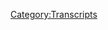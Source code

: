 {{DEFAULTSORT:
    #_TRANSCRIPT_0646:February 6, 2022
}}{{Transcript
    | title         = [[646: February 6, 2022]]
    | caption       = [https://knowledgefight.libsyn.com/646-february-6-2022 Listen to this episode on Libsyn]
    | episodeNumber = [[646: February 6, 2022|646]]
    | length        = 01:43:17
}}

{{MessageBox
    | header     = Warning: Bot Generated Content
    | text       = This transcript was automatically generated by transcription software and likely contains many mistakes and misattributions. Please check the audio for definitive quotes, attribution, and context.
    | image      = N3yvass4myg91.webp
    | imagewidth = 50px
    | id         = warning
}}

{{TranscriptBlock
    | name      = Unknown Speaker
    | timestamp = 00:00:00.000
    | text      = N-N-N-N-N-N-N-Knowledge Fight
}}

{{TranscriptBlock
    | name      = Unknown Speaker
    | timestamp = 00:00:12.960
    | text      = Damn, Ed, Jordan, I am sweating.
}}

{{TranscriptBlock
    | name      = Unknown Speaker
    | timestamp = 00:00:19.600
    | text      = Knowledgefight.com, it's time to pray.
}}

{{TranscriptBlock
    | name      = Unknown Speaker
    | timestamp = 00:00:21.399
    | text      = I have great respect for knowledgefight, knowledgefight.
}}

{{TranscriptBlock
    | name      = Unknown Speaker
    | timestamp = 00:00:25.199
    | text      = I'm sick of them posing as if they're the good guys, saying we are the bad guys.
}}

{{TranscriptBlock
    | name      = Unknown Speaker
    | timestamp = 00:00:29.359
    | text      = I love that we're young in the joint.
}}

{{TranscriptBlock
    | name      = Unknown Speaker
    | timestamp = 00:00:31.399
    | text      = Knowledgefight.
}}

{{TranscriptBlock
    | name      = Unknown Speaker
    | timestamp = 00:00:32.399
    | text      = I love you.
}}

{{TranscriptBlock
    | name      = Unknown Speaker
    | timestamp = 00:00:33.460
    | text      = Thanks so much programme seen along the line.
}}

{{TranscriptBlock
    | name      = Unknown Speaker
    | timestamp = 00:00:38.920
    | text      = Andy and Kansas, Andy and Kansas, Andy and, stop it, Andy and Kansas, Andy and Kansas,
}}

{{TranscriptBlock
    | name      = Unknown Speaker
    | timestamp = 00:00:44.920
    | text      = Andy and, it's time to pray, Andy and Kansas, you're on the air, thanks for holding us.
}}

{{TranscriptBlock
    | name      = Unknown Speaker
    | timestamp = 00:00:48.920
    | text      = Hello Alex, I'm a first time caller, I'm a huge fan, I love your work.
}}

{{TranscriptBlock
    | name      = Unknown Speaker
    | timestamp = 00:00:52.920
    | text      = Knowledge Fight, knowledgefight.com, I love you.
}}

{{TranscriptBlock
    | name      = Unknown Speaker
    | timestamp = 00:00:58.920
    | text      = Hey everybody, welcome back to Knowledge Fight, I'm Dan.
}}

{{TranscriptBlock
    | name      = Unknown Speaker
    | timestamp = 00:01:00.920
    | text      = I'm Jordan.
}}

{{TranscriptBlock
    | name      = Unknown Speaker
    | timestamp = 00:01:01.920
    | text      = We're a couple dudes who like to sit around and worship at the altar of Selene and talk
}}

{{TranscriptBlock
    | name      = Unknown Speaker
    | timestamp = 00:01:03.920
    | text      = a little bit about Alex Jones.
}}

{{TranscriptBlock
    | name      = Unknown Speaker
    | timestamp = 00:01:05.920
    | text      = Oh indeed we are, Dan.
}}

{{TranscriptBlock
    | name      = Unknown Speaker
    | timestamp = 00:01:06.920
    | text      = Jordan.
}}

{{TranscriptBlock
    | name      = Unknown Speaker
    | timestamp = 00:01:07.920
    | text      = Jordan.
}}

{{TranscriptBlock
    | name      = Unknown Speaker
    | timestamp = 00:01:08.920
    | text      = Quick question for you sir.
}}

{{TranscriptBlock
    | name      = Unknown Speaker
    | timestamp = 00:01:09.920
    | text      = What's up?
}}

{{TranscriptBlock
    | name      = Unknown Speaker
    | timestamp = 00:01:10.920
    | text      = What's your bright spot today?
}}

{{TranscriptBlock
    | name      = Unknown Speaker
    | timestamp = 00:01:11.920
    | text      = My bright spot today is all the tweets about Joe Rogan that I get to, no that's not it.
}}

{{TranscriptBlock
    | name      = Unknown Speaker
    | timestamp = 00:01:14.920
    | text      = Oh that's so great.
}}

{{TranscriptBlock
    | name      = Unknown Speaker
    | timestamp = 00:01:15.920
    | text      = Love it!
}}

{{TranscriptBlock
    | name      = Unknown Speaker
    | timestamp = 00:01:16.920
    | text      = Um, no I guess the other night I played a Mario party with my buddy Nikki Gifts and
}}

{{TranscriptBlock
    | name      = Unknown Speaker
    | timestamp = 00:01:23.920
    | text      = his wife and my old buddy Crane.
}}

{{TranscriptBlock
    | name      = Unknown Speaker
    | timestamp = 00:01:26.920
    | text      = We have an old history of playing Mario parties.
}}

{{TranscriptBlock
    | name      = Unknown Speaker
    | timestamp = 00:01:30.920
    | text      = Right.
}}

{{TranscriptBlock
    | name      = Unknown Speaker
    | timestamp = 00:01:31.920
    | text      = Together back in the days, back in the Columbia days.
}}

{{TranscriptBlock
    | name      = Unknown Speaker
    | timestamp = 00:01:33.920
    | text      = Deep rivalries.
}}

{{TranscriptBlock
    | name      = Unknown Speaker
    | timestamp = 00:01:34.920
    | text      = What we would do is we would play 50 turn Mario parties.
}}

{{TranscriptBlock
    | name      = Unknown Speaker
    | timestamp = 00:01:39.920
    | text      = There was this level on one of the GameCube versions of Mario Party that was go to peak.
}}

{{TranscriptBlock
    | name      = Unknown Speaker
    | timestamp = 00:01:45.920
    | text      = The star never moves, you just go up this mountain and then you start back at the bottom.
}}

{{TranscriptBlock
    | name      = Unknown Speaker
    | timestamp = 00:01:50.920
    | text      = You go back up and you would just get really high and have a long playlist of music.
}}

{{TranscriptBlock
    | name      = Unknown Speaker
    | timestamp = 00:01:57.920
    | text      = It would just take all day to play a Mario party.
}}

{{TranscriptBlock
    | name      = Unknown Speaker
    | timestamp = 00:02:00.920
    | text      = It was just the worst but the best.
}}

{{TranscriptBlock
    | name      = Unknown Speaker
    | timestamp = 00:02:03.920
    | text      = Yeah it is that one time in your life where that's like a great day.
}}

{{TranscriptBlock
    | name      = Unknown Speaker
    | timestamp = 00:02:08.919
    | text      = So now the Mario party superstars or whatever the fuck it's called.
}}

{{TranscriptBlock
    | name      = Unknown Speaker
    | timestamp = 00:02:12.919
    | text      = Now they have the capability of playing remote games.
}}

{{TranscriptBlock
    | name      = Unknown Speaker
    | timestamp = 00:02:15.919
    | text      = Yeah.
}}

{{TranscriptBlock
    | name      = Unknown Speaker
    | timestamp = 00:02:16.919
    | text      = And so we live in different cities and such but we were able to play a Mario party and
}}

{{TranscriptBlock
    | name      = Unknown Speaker
    | timestamp = 00:02:20.919
    | text      = it was a lot of fun.
}}

{{TranscriptBlock
    | name      = Unknown Speaker
    | timestamp = 00:02:21.919
    | text      = Isn't that great?
}}

{{TranscriptBlock
    | name      = Unknown Speaker
    | timestamp = 00:02:22.919
    | text      = And I won.
}}

{{TranscriptBlock
    | name      = Unknown Speaker
    | timestamp = 00:02:23.919
    | text      = Yeah of course you do.
}}

{{TranscriptBlock
    | name      = Unknown Speaker
    | timestamp = 00:02:24.919
    | text      = Waluigi.
}}

{{TranscriptBlock
    | name      = Unknown Speaker
    | timestamp = 00:02:25.919
    | text      = You win like all the time.
}}

{{TranscriptBlock
    | name      = Unknown Speaker
    | timestamp = 00:02:26.919
    | text      = You're an absurd person.
}}

{{TranscriptBlock
    | name      = Unknown Speaker
    | timestamp = 00:02:27.919
    | text      = No no that's not true.
}}

{{TranscriptBlock
    | name      = Unknown Speaker
    | timestamp = 00:02:28.919
    | text      = I'm really bad at mini games.
}}

{{TranscriptBlock
    | name      = Unknown Speaker
    | timestamp = 00:02:30.919
    | text      = I was really expecting I was going to end up losing.
}}

{{TranscriptBlock
    | name      = Unknown Speaker
    | timestamp = 00:02:33.919
    | text      = But I think what happened was I ended up winning because Nick ended up like randomly losing
}}

{{TranscriptBlock
    | name      = Unknown Speaker
    | timestamp = 00:02:39.919
    | text      = a star on like the second to last turn.
}}

{{TranscriptBlock
    | name      = Unknown Speaker
    | timestamp = 00:02:42.919
    | text      = Like he landed on a Bowser space and lost a star.
}}

{{TranscriptBlock
    | name      = Unknown Speaker
    | timestamp = 00:02:44.919
    | text      = Yeah yeah yeah.
}}

{{TranscriptBlock
    | name      = Unknown Speaker
    | timestamp = 00:02:45.919
    | text      = He got a bad beat.
}}

{{TranscriptBlock
    | name      = Unknown Speaker
    | timestamp = 00:02:46.919
    | text      = It's all randomness.
}}

{{TranscriptBlock
    | name      = Unknown Speaker
    | timestamp = 00:02:47.919
    | text      = Yeah.
}}

{{TranscriptBlock
    | name      = Unknown Speaker
    | timestamp = 00:02:48.919
    | text      = But it was a lot of fun.
}}

{{TranscriptBlock
    | name      = Unknown Speaker
    | timestamp = 00:02:49.919
    | text      = Yeah.
}}

{{TranscriptBlock
    | name      = Unknown Speaker
    | timestamp = 00:02:50.919
    | text      = So great.
}}

{{TranscriptBlock
    | name      = Unknown Speaker
    | timestamp = 00:02:51.919
    | text      = Thank you technology for catching up.
}}

{{TranscriptBlock
    | name      = Unknown Speaker
    | timestamp = 00:02:53.919
    | text      = You got one in the positive, several thousand in the negative but you got one in the positive
}}

{{TranscriptBlock
    | name      = Unknown Speaker
    | timestamp = 00:02:57.919
    | text      = ten.
}}

{{TranscriptBlock
    | name      = Unknown Speaker
    | timestamp = 00:02:58.919
    | text      = Yeah.
}}

{{TranscriptBlock
    | name      = Unknown Speaker
    | timestamp = 00:02:59.919
    | text      = So my bright spot is the flowers that I ordered for my partner were delivered today.
}}

{{TranscriptBlock
    | name      = Unknown Speaker
    | timestamp = 00:03:05.919
    | text      = I saw a tweet about this.
}}

{{TranscriptBlock
    | name      = Unknown Speaker
    | timestamp = 00:03:07.919
    | text      = Or yesterday.
}}

{{TranscriptBlock
    | name      = Unknown Speaker
    | timestamp = 00:03:08.919
    | text      = Maybe today.
}}

{{TranscriptBlock
    | name      = Unknown Speaker
    | timestamp = 00:03:09.919
    | text      = No it was today.
}}

{{TranscriptBlock
    | name      = Unknown Speaker
    | timestamp = 00:03:10.919
    | text      = It was a Valentine's Day thing but that's next week.
}}

{{TranscriptBlock
    | name      = Unknown Speaker
    | timestamp = 00:03:13.919
    | text      = Right right right.
}}

{{TranscriptBlock
    | name      = Unknown Speaker
    | timestamp = 00:03:14.919
    | text      = So the idea I had was if you recall we had the chocolate strawberry.
}}

{{TranscriptBlock
    | name      = Unknown Speaker
    | timestamp = 00:03:17.919
    | text      = Right.
}}

{{TranscriptBlock
    | name      = Unknown Speaker
    | timestamp = 00:03:18.919
    | text      = Fiasco.
}}

{{TranscriptBlock
    | name      = Unknown Speaker
    | timestamp = 00:03:19.919
    | text      = Yes I ordered them.
}}

{{TranscriptBlock
    | name      = Unknown Speaker
    | timestamp = 00:03:20.919
    | text      = Who could forget.
}}

{{TranscriptBlock
    | name      = Unknown Speaker
    | timestamp = 00:03:21.919
    | text      = Both of them on the wrong day.
}}

{{TranscriptBlock
    | name      = Unknown Speaker
    | timestamp = 00:03:22.919
    | text      = So this year I was like I'll make a joke off of that and I'll order the flowers to be delivered
}}

{{TranscriptBlock
    | name      = Unknown Speaker
    | timestamp = 00:03:27.919
    | text      = a week early and it'll be like a you know it'll be a reference we'll all have a giggle
}}

{{TranscriptBlock
    | name      = Unknown Speaker
    | timestamp = 00:03:31.919
    | text      = and there'll be flowers at the end of it.
}}

{{TranscriptBlock
    | name      = Unknown Speaker
    | timestamp = 00:03:33.919
    | text      = And it was going to be a surprise.
}}

{{TranscriptBlock
    | name      = Unknown Speaker
    | timestamp = 00:03:35.919
    | text      = Or she's going to hit you over the head with a bouquet of flowers.
}}

{{TranscriptBlock
    | name      = Unknown Speaker
    | timestamp = 00:03:37.919
    | text      = Right.
}}

{{TranscriptBlock
    | name      = Unknown Speaker
    | timestamp = 00:03:38.919
    | text      = Or something along those lines.
}}

{{TranscriptBlock
    | name      = Unknown Speaker
    | timestamp = 00:03:39.919
    | text      = And it'll be a surprise.
}}

{{TranscriptBlock
    | name      = Unknown Speaker
    | timestamp = 00:03:40.919
    | text      = And then they didn't show up last night.
}}

{{TranscriptBlock
    | name      = Unknown Speaker
    | timestamp = 00:03:42.919
    | text      = So so all of a sudden a surprise.
}}

{{TranscriptBlock
    | name      = Unknown Speaker
    | timestamp = 00:03:44.919
    | text      = Did you already tell her in advance?
}}

{{TranscriptBlock
    | name      = Unknown Speaker
    | timestamp = 00:03:45.919
    | text      = No.
}}

{{TranscriptBlock
    | name      = Unknown Speaker
    | timestamp = 00:03:46.919
    | text      = I had to tell her though when they didn't show up.
}}

{{TranscriptBlock
    | name      = Unknown Speaker
    | timestamp = 00:03:48.919
    | text      = Why?
}}

{{TranscriptBlock
    | name      = Unknown Speaker
    | timestamp = 00:03:49.919
    | text      = She didn't know they were coming.
}}

{{TranscriptBlock
    | name      = Unknown Speaker
    | timestamp = 00:03:50.919
    | text      = I don't know.
}}

{{TranscriptBlock
    | name      = Unknown Speaker
    | timestamp = 00:03:51.919
    | text      = See that's what I realized today.
}}

{{TranscriptBlock
    | name      = Unknown Speaker
    | timestamp = 00:03:52.919
    | text      = You're crazy.
}}

{{TranscriptBlock
    | name      = Unknown Speaker
    | timestamp = 00:03:53.919
    | text      = When they did show up I was like I could have just said nothing.
}}

{{TranscriptBlock
    | name      = Unknown Speaker
    | timestamp = 00:03:55.919
    | text      = Right.
}}

{{TranscriptBlock
    | name      = Unknown Speaker
    | timestamp = 00:03:56.919
    | text      = I was in control.
}}

{{TranscriptBlock
    | name      = Unknown Speaker
    | timestamp = 00:03:57.919
    | text      = Oh no.
}}

{{TranscriptBlock
    | name      = Unknown Speaker
    | timestamp = 00:03:58.919
    | text      = And instead what I got her was sadness.
}}

{{TranscriptBlock
    | name      = Unknown Speaker
    | timestamp = 00:03:59.919
    | text      = The joke doesn't work if it's six days early as opposed to seven.
}}

{{TranscriptBlock
    | name      = Unknown Speaker
    | timestamp = 00:04:02.919
    | text      = No no I understand.
}}

{{TranscriptBlock
    | name      = Unknown Speaker
    | timestamp = 00:04:04.919
    | text      = It was just it was just a massive screw up on my part.
}}

{{TranscriptBlock
    | name      = Unknown Speaker
    | timestamp = 00:04:08.919
    | text      = Could have gotten away with it.
}}

{{TranscriptBlock
    | name      = Unknown Speaker
    | timestamp = 00:04:10.919
    | text      = But alas they still did show up and they're great.
}}

{{TranscriptBlock
    | name      = Unknown Speaker
    | timestamp = 00:04:13.919
    | text      = They smell great and she's happy.
}}

{{TranscriptBlock
    | name      = Unknown Speaker
    | timestamp = 00:04:14.919
    | text      = That impulse is very strange.
}}

{{TranscriptBlock
    | name      = Unknown Speaker
    | timestamp = 00:04:16.920
    | text      = What?
}}

{{TranscriptBlock
    | name      = Unknown Speaker
    | timestamp = 00:04:17.920
    | text      = The need to explain the lack of a surprise to somebody.
}}

{{TranscriptBlock
    | name      = Unknown Speaker
    | timestamp = 00:04:20.920
    | text      = I was it was.
}}

{{TranscriptBlock
    | name      = Unknown Speaker
    | timestamp = 00:04:21.920
    | text      = There's no expectation.
}}

{{TranscriptBlock
    | name      = Unknown Speaker
    | timestamp = 00:04:22.920
    | text      = No you don't understand.
}}

{{TranscriptBlock
    | name      = Unknown Speaker
    | timestamp = 00:04:23.920
    | text      = It was an emotional burden that I was carrying that I just couldn't handle anymore.
}}

{{TranscriptBlock
    | name      = Unknown Speaker
    | timestamp = 00:04:27.920
    | text      = I need her support to deal with it.
}}

{{TranscriptBlock
    | name      = Unknown Speaker
    | timestamp = 00:04:30.920
    | text      = Alright.
}}

{{TranscriptBlock
    | name      = Unknown Speaker
    | timestamp = 00:04:31.920
    | text      = So Jordan today speaking of needing emotional support.
}}

{{TranscriptBlock
    | name      = Unknown Speaker
    | timestamp = 00:04:34.920
    | text      = Yes.
}}

{{TranscriptBlock
    | name      = Unknown Speaker
    | timestamp = 00:04:35.920
    | text      = We will need a little bit of a crutch to get through this Alex Jones episode.
}}

{{TranscriptBlock
    | name      = Unknown Speaker
    | timestamp = 00:04:38.920
    | text      = I don't know.
}}

{{TranscriptBlock
    | name      = Unknown Speaker
    | timestamp = 00:04:39.920
    | text      = Okay.
}}

{{TranscriptBlock
    | name      = Unknown Speaker
    | timestamp = 00:04:40.920
    | text      = That was a not a great transition on my part.
}}

{{TranscriptBlock
    | name      = Unknown Speaker
    | timestamp = 00:04:42.920
    | text      = I'm usually fairly good but that was that was a B.
}}

{{TranscriptBlock
    | name      = Unknown Speaker
    | timestamp = 00:04:45.920
    | text      = Eh.
}}

{{TranscriptBlock
    | name      = Unknown Speaker
    | timestamp = 00:04:46.920
    | text      = So today we're going to be talking about his Sunday show.
}}

{{TranscriptBlock
    | name      = Unknown Speaker
    | timestamp = 00:04:49.920
    | text      = Sunday.
}}

{{TranscriptBlock
    | name      = Unknown Speaker
    | timestamp = 00:04:50.920
    | text      = Alright.
}}

{{TranscriptBlock
    | name      = Unknown Speaker
    | timestamp = 00:04:51.920
    | text      = The sixth of February.
}}

{{TranscriptBlock
    | name      = Unknown Speaker
    | timestamp = 00:04:52.920
    | text      = And one of the reasons I decided to do this episode is I got sucked in by listening to
}}

{{TranscriptBlock
    | name      = Unknown Speaker
    | timestamp = 00:04:58.920
    | text      = the episode and Alex says at the beginning that he's hosting all four hours on Sunday.
}}

{{TranscriptBlock
    | name      = Unknown Speaker
    | timestamp = 00:05:03.920
    | text      = Usually he does two hours and then Owen comes in for Sunday Night Live.
}}

{{TranscriptBlock
    | name      = Unknown Speaker
    | timestamp = 00:05:07.920
    | text      = Right.
}}

{{TranscriptBlock
    | name      = Unknown Speaker
    | timestamp = 00:05:08.920
    | text      = Which is a riff on Saturday Night Live.
}}

{{TranscriptBlock
    | name      = Unknown Speaker
    | timestamp = 00:05:10.920
    | text      = And it's just as funny.
}}

{{TranscriptBlock
    | name      = Unknown Speaker
    | timestamp = 00:05:11.920
    | text      = It is.
}}

{{TranscriptBlock
    | name      = Unknown Speaker
    | timestamp = 00:05:12.920
    | text      = But there's no sketches.
}}

{{TranscriptBlock
    | name      = Unknown Speaker
    | timestamp = 00:05:13.920
    | text      = There's no characters which is unfortunate.
}}

{{TranscriptBlock
    | name      = Unknown Speaker
    | timestamp = 00:05:15.920
    | text      = I would love it if they did a Sunday Night Live and they had characters come into the
}}

{{TranscriptBlock
    | name      = Unknown Speaker
    | timestamp = 00:05:19.920
    | text      = desk.
}}

{{TranscriptBlock
    | name      = Unknown Speaker
    | timestamp = 00:05:20.920
    | text      = That's good.
}}

{{TranscriptBlock
    | name      = Unknown Speaker
    | timestamp = 00:05:22.920
    | text      = Owen is like to hit the weekend update.
}}

{{TranscriptBlock
    | name      = Unknown Speaker
    | timestamp = 00:05:25.920
    | text      = That's when we find out that Pete Davidson is totally cool with Info Wars.
}}

{{TranscriptBlock
    | name      = Unknown Speaker
    | timestamp = 00:05:29.920
    | text      = That's when we do it.
}}

{{TranscriptBlock
    | name      = Unknown Speaker
    | timestamp = 00:05:31.920
    | text      = Yeah.
}}

{{TranscriptBlock
    | name      = Unknown Speaker
    | timestamp = 00:05:32.920
    | text      = Rainbow Snatch could come back.
}}

{{TranscriptBlock
    | name      = Unknown Speaker
    | timestamp = 00:05:34.920
    | text      = Right.
}}

{{TranscriptBlock
    | name      = Unknown Speaker
    | timestamp = 00:05:35.920
    | text      = She's got to be there.
}}

{{TranscriptBlock
    | name      = Unknown Speaker
    | timestamp = 00:05:36.920
    | text      = I'm surprised she's not on the regular SNL.
}}

{{TranscriptBlock
    | name      = Unknown Speaker
    | timestamp = 00:05:38.920
    | text      = She's ready for prime time baby.
}}

{{TranscriptBlock
    | name      = Unknown Speaker
    | timestamp = 00:05:39.920
    | text      = I know that Harrison Smith's got a reel.
}}

{{TranscriptBlock
    | name      = Unknown Speaker
    | timestamp = 00:05:41.920
    | text      = He's got to have a couple of good like maybe a Burt Reynolds.
}}

{{TranscriptBlock
    | name      = Unknown Speaker
    | timestamp = 00:05:47.920
    | text      = I would just say Jason Schwartzman from Rushmore.
}}

{{TranscriptBlock
    | name      = Unknown Speaker
    | timestamp = 00:05:51.920
    | text      = And that's it.
}}

{{TranscriptBlock
    | name      = Unknown Speaker
    | timestamp = 00:05:52.920
    | text      = I think you could pull it off.
}}

{{TranscriptBlock
    | name      = Unknown Speaker
    | timestamp = 00:05:53.920
    | text      = Yeah.
}}

{{TranscriptBlock
    | name      = Unknown Speaker
    | timestamp = 00:05:54.920
    | text      = So anyway Alex was hosting Sunday Night Live as well.
}}

{{TranscriptBlock
    | name      = Unknown Speaker
    | timestamp = 00:05:56.920
    | text      = And so like I was like okay I'm going to treat this like it's a full on episode.
}}

{{TranscriptBlock
    | name      = Unknown Speaker
    | timestamp = 00:06:01.920
    | text      = But then the Sunday Night Live episode isn't posted on Alex on Band.video and I can't find
}}

{{TranscriptBlock
    | name      = Unknown Speaker
    | timestamp = 00:06:06.920
    | text      = it.
}}

{{TranscriptBlock
    | name      = Unknown Speaker
    | timestamp = 00:06:07.920
    | text      = So anyway I got sucked into this and we had this Sunday episode.
}}

{{TranscriptBlock
    | name      = Unknown Speaker
    | timestamp = 00:06:11.920
    | text      = There's some meat on these bones but not a ton.
}}

{{TranscriptBlock
    | name      = Unknown Speaker
    | timestamp = 00:06:13.920
    | text      = Not a ton.
}}

{{TranscriptBlock
    | name      = Unknown Speaker
    | timestamp = 00:06:14.920
    | text      = If you're looking for an in depth like important episode.
}}

{{TranscriptBlock
    | name      = Unknown Speaker
    | timestamp = 00:06:18.920
    | text      = Right.
}}

{{TranscriptBlock
    | name      = Unknown Speaker
    | timestamp = 00:06:19.920
    | text      = This might not be it.
}}

{{TranscriptBlock
    | name      = Unknown Speaker
    | timestamp = 00:06:20.920
    | text      = Right right right.
}}

{{TranscriptBlock
    | name      = Unknown Speaker
    | timestamp = 00:06:21.920
    | text      = This is not even a Cornish game hen.
}}

{{TranscriptBlock
    | name      = Unknown Speaker
    | timestamp = 00:06:22.920
    | text      = This is a grouse.
}}

{{TranscriptBlock
    | name      = Unknown Speaker
    | timestamp = 00:06:23.920
    | text      = We're screwed.
}}

{{TranscriptBlock
    | name      = Unknown Speaker
    | timestamp = 00:06:24.920
    | text      = This is grouse time.
}}

{{TranscriptBlock
    | name      = Unknown Speaker
    | timestamp = 00:06:26.920
    | text      = But hey it's Wednesday.
}}

{{TranscriptBlock
    | name      = Unknown Speaker
    | timestamp = 00:06:28.920
    | text      = We don't need to be putting out an episode anyway.
}}

{{TranscriptBlock
    | name      = Unknown Speaker
    | timestamp = 00:06:30.920
    | text      = Yeah.
}}

{{TranscriptBlock
    | name      = Unknown Speaker
    | timestamp = 00:06:31.920
    | text      = Enjoy.
}}

{{TranscriptBlock
    | name      = Unknown Speaker
    | timestamp = 00:06:32.920
    | text      = Good luck.
}}

{{TranscriptBlock
    | name      = Unknown Speaker
    | timestamp = 00:06:33.920
    | text      = Yeah.
}}

{{TranscriptBlock
    | name      = Unknown Speaker
    | timestamp = 00:06:34.920
    | text      = So before we get into this though let's say hello to some new wonks Jordan.
}}

{{TranscriptBlock
    | name      = Unknown Speaker
    | timestamp = 00:06:36.920
    | text      = Oh that's a great idea.
}}

{{TranscriptBlock
    | name      = Unknown Speaker
    | timestamp = 00:06:37.920
    | text      = So first Corbin G. Thank you so much.
}}

{{TranscriptBlock
    | name      = Unknown Speaker
    | timestamp = 00:06:39.920
    | text      = You're now a policy wonk.
}}

{{TranscriptBlock
    | name      = Unknown Speaker
    | timestamp = 00:06:40.920
    | text      = I'm a policy wonk.
}}

{{TranscriptBlock
    | name      = Unknown Speaker
    | timestamp = 00:06:41.920
    | text      = Thanks Corbin.
}}

{{TranscriptBlock
    | name      = Unknown Speaker
    | timestamp = 00:06:42.920
    | text      = Thank you.
}}

{{TranscriptBlock
    | name      = Unknown Speaker
    | timestamp = 00:06:43.920
    | text      = Next Babel Infokalypse.
}}

{{TranscriptBlock
    | name      = Unknown Speaker
    | timestamp = 00:06:44.920
    | text      = Babel Infokalypse.
}}

{{TranscriptBlock
    | name      = Unknown Speaker
    | timestamp = 00:06:45.920
    | text      = Thank you so much.
}}

{{TranscriptBlock
    | name      = Unknown Speaker
    | timestamp = 00:06:46.920
    | text      = You are now a policy wonk.
}}

{{TranscriptBlock
    | name      = Unknown Speaker
    | timestamp = 00:06:49.639
    | text      = I'm a policy wonk.
}}

{{TranscriptBlock
    | name      = Unknown Speaker
    | timestamp = 00:06:50.639
    | text      = Thank you very much.
}}

{{TranscriptBlock
    | name      = Unknown Speaker
    | timestamp = 00:06:51.639
    | text      = Thank you.
}}

{{TranscriptBlock
    | name      = Unknown Speaker
    | timestamp = 00:06:52.639
    | text      = Next.
}}

{{TranscriptBlock
    | name      = Unknown Speaker
    | timestamp = 00:06:53.639
    | text      = Dear Everyone.
}}

{{TranscriptBlock
    | name      = Unknown Speaker
    | timestamp = 00:06:54.639
    | text      = You're doing the best you can and that's all anyone can ask.
}}

{{TranscriptBlock
    | name      = Unknown Speaker
    | timestamp = 00:06:55.639
    | text      = If you love Mike, thank you so much.
}}

{{TranscriptBlock
    | name      = Unknown Speaker
    | timestamp = 00:06:56.639
    | text      = You are now a policy wonk.
}}

{{TranscriptBlock
    | name      = Unknown Speaker
    | timestamp = 00:06:57.639
    | text      = I'm a policy wonk.
}}

{{TranscriptBlock
    | name      = Unknown Speaker
    | timestamp = 00:06:58.639
    | text      = Thanks Mike.
}}

{{TranscriptBlock
    | name      = Unknown Speaker
    | timestamp = 00:06:59.639
    | text      = Thank you.
}}

{{TranscriptBlock
    | name      = Unknown Speaker
    | timestamp = 00:07:00.639
    | text      = Next.
}}

{{TranscriptBlock
    | name      = Unknown Speaker
    | timestamp = 00:07:01.639
    | text      = Bill Cooper's Tax Returns.
}}

{{TranscriptBlock
    | name      = Unknown Speaker
    | timestamp = 00:07:02.639
    | text      = Thank you so much.
}}

{{TranscriptBlock
    | name      = Unknown Speaker
    | timestamp = 00:07:03.639
    | text      = You are now a policy wonk.
}}

{{TranscriptBlock
    | name      = Unknown Speaker
    | timestamp = 00:07:04.639
    | text      = I'm a policy wonk.
}}

{{TranscriptBlock
    | name      = Unknown Speaker
    | timestamp = 00:07:05.639
    | text      = Thank you very much.
}}

{{TranscriptBlock
    | name      = Unknown Speaker
    | timestamp = 00:07:06.639
    | text      = Thank you.
}}

{{TranscriptBlock
    | name      = Unknown Speaker
    | timestamp = 00:07:07.639
    | text      = Next Matthew and the amazing Technocrat Colored Rust Belt.
}}

{{TranscriptBlock
    | name      = Unknown Speaker
    | timestamp = 00:07:08.660
    | text      = Thank you so much.
}}

{{TranscriptBlock
    | name      = Unknown Speaker
    | timestamp = 00:07:09.660
    | text      = You are now a policy wonk.
}}

{{TranscriptBlock
    | name      = Unknown Speaker
    | timestamp = 00:07:10.660
    | text      = I'm a policy wonk.
}}

{{TranscriptBlock
    | name      = Unknown Speaker
    | timestamp = 00:07:11.660
    | text      = Thank you very much!
}}

{{TranscriptBlock
    | name      = Unknown Speaker
    | timestamp = 00:07:12.660
    | text      = We got a couple of technocrats in the mix. So first Steve G from Gilbert's. Thank you so much
}}

{{TranscriptBlock
    | name      = Unknown Speaker
    | timestamp = 00:07:17.839
    | text      = You're now a technocrat and dr. Puchenik or how I learned to stop worrying and love the psyop. Thank you so much
}}

{{TranscriptBlock
    | name      = Unknown Speaker
    | timestamp = 00:07:24.180
    | text      = You're now a technocrat. I'm a policy wonk. I have risen above my enemies
}}

{{TranscriptBlock
    | name      = Unknown Speaker
    | timestamp = 00:07:29.920
    | text      = I might quit tomorrow. Actually, I'm just gonna take a little break you know a
}}

{{TranscriptBlock
    | name      = Unknown Speaker
    | timestamp = 00:07:34.800
    | text      = little breaky for me and
}}

{{TranscriptBlock
    | name      = Unknown Speaker
    | timestamp = 00:07:37.759
    | text      = then we're going to come back and
}}

{{TranscriptBlock
    | name      = Unknown Speaker
    | timestamp = 00:07:40.500
    | text      = And I'm gonna start the show over
}}

{{TranscriptBlock
    | name      = Unknown Speaker
    | timestamp = 00:07:47.379
    | text      = Fuck you
}}

{{TranscriptBlock
    | name      = Unknown Speaker
    | timestamp = 00:07:48.699
    | text      = Fuck you. I got plenty of words for you
}}

{{TranscriptBlock
    | name      = Unknown Speaker
    | timestamp = 00:07:51.300
    | text      = But at the end of the day fuck you and your New World Order and fuck the horse
}}

{{TranscriptBlock
    | name      = Unknown Speaker
    | timestamp = 00:07:55.560
    | text      = She wrote in on and all your shit. Maybe today should be my last broadcast. Maybe I'll just be gone a month. Maybe five years
}}

{{TranscriptBlock
    | name      = Unknown Speaker
    | timestamp = 00:08:03.540
    | text      = Maybe I'll walk out of here tomorrow and you never see me again
}}

{{TranscriptBlock
    | name      = Unknown Speaker
    | timestamp = 00:08:07.540
    | text      = That's really what I want to do. I
}}

{{TranscriptBlock
    | name      = Unknown Speaker
    | timestamp = 00:08:09.540
    | text      = Never want to come back here again
}}

{{TranscriptBlock
    | name      = Unknown Speaker
    | timestamp = 00:08:11.439
    | text      = I apologize to the crew and the listeners yesterday that I was legitimately having breakdowns on air
}}

{{TranscriptBlock
    | name      = Unknown Speaker
    | timestamp = 00:08:18.660
    | text      = I'll be better tomorrow. I'm not sure if he is better, but this is this is a real just info wars ass episode
}}

{{TranscriptBlock
    | name      = Unknown Speaker
    | timestamp = 00:08:27.620
    | text      = Bread and butter there's no regular acid for there's not like real insanity. There's not outbursts
}}

{{TranscriptBlock
    | name      = Unknown Speaker
    | timestamp = 00:08:34.019
    | text      = He's not morose. No, he just he just put his hat on clocked in and he got through the day. It's just a show
}}

{{TranscriptBlock
    | name      = Unknown Speaker
    | timestamp = 00:08:44.700
    | text      = Actually, honestly tonight it's just gonna be okay
}}

{{TranscriptBlock
    | name      = Unknown Speaker
    | timestamp = 00:08:47.240
    | text      = We have to do it even if we don't have a wonderful show for you tonight. That's Alex starting his Sunday night
}}

{{TranscriptBlock
    | name      = Unknown Speaker
    | timestamp = 00:08:55.059
    | text      = We have to do this we're contractually obligated
}}

{{TranscriptBlock
    | name      = Unknown Speaker
    | timestamp = 00:08:58.200
    | text      = Obligated. Yeah, so here's where he starts with the headline and actually
}}

{{TranscriptBlock
    | name      = Unknown Speaker
    | timestamp = 00:09:04.240
    | text      = I think there's a little bit of fairness here first off
}}

{{TranscriptBlock
    | name      = Unknown Speaker
    | timestamp = 00:09:07.879
    | text      = you all know what happened Friday afternoon or you should probably and that is Bloomberg put out the headline that
}}

{{TranscriptBlock
    | name      = Unknown Speaker
    | timestamp = 00:09:15.519
    | text      = Russia had attacked Ukraine and they had all their reporting ready for what then supposedly unfolded
}}

{{TranscriptBlock
    | name      = Unknown Speaker
    | timestamp = 00:09:22.279
    | text      = They did this before the last two Iraq wars as well
}}

{{TranscriptBlock
    | name      = Unknown Speaker
    | timestamp = 00:09:24.940
    | text      = This is all part of a sigh off. I'll be getting more into it
}}

{{TranscriptBlock
    | name      = Unknown Speaker
    | timestamp = 00:09:29.740
    | text      = today, but the
}}

{{TranscriptBlock
    | name      = Unknown Speaker
    | timestamp = 00:09:32.460
    | text      = Russian Foreign Ministry spokesperson said the new name for fake news should be Bloomberg. I
}}

{{TranscriptBlock
    | name      = Unknown Speaker
    | timestamp = 00:09:38.899
    | text      = Absolutely agree. That might have lost something in translation. That's possible. No, it's great
}}

{{TranscriptBlock
    | name      = Unknown Speaker
    | timestamp = 00:09:44.220
    | text      = Joke, so Alex doesn't really get too much into this
}}

{{TranscriptBlock
    | name      = Unknown Speaker
    | timestamp = 00:09:47.179
    | text      = Psyop and the precise dynamics of it or showing the instances of where Bloomberg did this
}}

{{TranscriptBlock
    | name      = Unknown Speaker
    | timestamp = 00:09:52.539
    | text      = I was kind of expecting him to do that. No, but if this sucks
}}

{{TranscriptBlock
    | name      = Unknown Speaker
    | timestamp = 00:09:55.580
    | text      = I would hope that someone actually within the organization of Bloomberg actually got fired. Oh, okay
}}

{{TranscriptBlock
    | name      = Unknown Speaker
    | timestamp = 00:10:01.179
    | text      = Something did happen. There was a mistake. Okay, cool
}}

{{TranscriptBlock
    | name      = Unknown Speaker
    | timestamp = 00:10:03.860
    | text      = So the long and short of what happened is that Bloomberg as well as many other internet-based media organizations
}}

{{TranscriptBlock
    | name      = Unknown Speaker
    | timestamp = 00:10:09.220
    | text      = They tend to create dummy pages with headlines of many possible had outcomes and headlines that could happen
}}

{{TranscriptBlock
    | name      = Unknown Speaker
    | timestamp = 00:10:15.460
    | text      = in any given day or week in order to get a jump on things because
}}

{{TranscriptBlock
    | name      = Unknown Speaker
    | timestamp = 00:10:18.820
    | text      = There's a perverse incentive in that media space to be the first with something to report right because of this obsession with immediacy
}}

{{TranscriptBlock
    | name      = Unknown Speaker
    | timestamp = 00:10:26.539
    | text      = They'll have pages that are about things that haven't happened yet or may never happen
}}

{{TranscriptBlock
    | name      = Unknown Speaker
    | timestamp = 00:10:30.539
    | text      = And in this case somebody accidentally published that draft page of Russia invading Ukraine, right?
}}

{{TranscriptBlock
    | name      = Unknown Speaker
    | timestamp = 00:10:36.100
    | text      = This is not an unheard of situation
}}

{{TranscriptBlock
    | name      = Unknown Speaker
    | timestamp = 00:10:38.500
    | text      = like one of the times this has been a topic of conversation online was in terms there was that there was this time back in
}}

{{TranscriptBlock
    | name      = Unknown Speaker
    | timestamp = 00:10:44.259
    | text      = 2003 when it came out that CNN had prepared obituary pages for a number of celebrities who were still alive
}}

{{TranscriptBlock
    | name      = Unknown Speaker
    | timestamp = 00:10:50.139
    | text      = But were you know, they're folks that might die and it would be big news if they did right then again in 2020 Radio France
}}

{{TranscriptBlock
    | name      = Unknown Speaker
    | timestamp = 00:10:57.700
    | text      = Internationale had about a hundred draft obituaries for celebrities that accidentally got published and in the process
}}

{{TranscriptBlock
    | name      = Unknown Speaker
    | timestamp = 00:11:03.860
    | text      = They falsely announced the deaths of the Queen soccer legend Pele, Yoko Ono and Jimmy Carter
}}

{{TranscriptBlock
    | name      = Unknown Speaker
    | timestamp = 00:11:08.700
    | text      = Among others and in order to avoid having to make a correction, they went and killed all of those people and a big team of assassins
}}

{{TranscriptBlock
    | name      = Unknown Speaker
    | timestamp = 00:11:16.539
    | text      = So those are some fairly lower stake situations and that's what makes this Bloomberg situation here a larger fuckup
}}

{{TranscriptBlock
    | name      = Unknown Speaker
    | timestamp = 00:11:22.659
    | text      = This is a tense geopolitical minefield
}}

{{TranscriptBlock
    | name      = Unknown Speaker
    | timestamp = 00:11:24.899
    | text      = So they should be overly careful
}}

{{TranscriptBlock
    | name      = Unknown Speaker
    | timestamp = 00:11:26.899
    | text      = but even so
}}

{{TranscriptBlock
    | name      = Unknown Speaker
    | timestamp = 00:11:27.820
    | text      = This doesn't seem like it's anything more than a mistake if you've ever tracked breaking news on large media sites like CNN or Bloomberg
}}

{{TranscriptBlock
    | name      = Unknown Speaker
    | timestamp = 00:11:34.980
    | text      = You'll know that often the pages for these breaking stories are a little more than a headline and a brief
}}

{{TranscriptBlock
    | name      = Unknown Speaker
    | timestamp = 00:11:39.820
    | text      = Synopsis of what information is available, which is then updated as new details come out again because of these businesses
}}

{{TranscriptBlock
    | name      = Unknown Speaker
    | timestamp = 00:11:47.179
    | text      = The model that they have that so highly values who got this story out first
}}

{{TranscriptBlock
    | name      = Unknown Speaker
    | timestamp = 00:11:50.980
    | text      = It makes total sense that these organizations would look for whatever strategies they could use to shave a minute off their time to press
}}

{{TranscriptBlock
    | name      = Unknown Speaker
    | timestamp = 00:11:57.100
    | text      = Yeah, unless Alex can demonstrate otherwise
}}

{{TranscriptBlock
    | name      = Unknown Speaker
    | timestamp = 00:11:59.659
    | text      = This is a mistake that shouldn't have been made but doesn't appear to be an instance of trying to mislead people
}}

{{TranscriptBlock
    | name      = Unknown Speaker
    | timestamp = 00:12:04.379
    | text      = conversely
}}

{{TranscriptBlock
    | name      = Unknown Speaker
    | timestamp = 00:12:06.500
    | text      = Everything Alex does every day and basically every headline on in forwards is a malicious and intentional attempt to lie
}}

{{TranscriptBlock
    | name      = Unknown Speaker
    | timestamp = 00:12:13.139
    | text      = So I'm not gonna take his complaints on this one too. Seriously. Yeah. Yeah, there was one of those just today
}}

{{TranscriptBlock
    | name      = Unknown Speaker
    | timestamp = 00:12:18.340
    | text      = I think from like the Hollywood Reporter about how
}}

{{TranscriptBlock
    | name      = Unknown Speaker
    | timestamp = 00:12:22.620
    | text      = Spider-man in no way home was snubbed. Oh, yeah. Yeah, and there's that little like and once again
}}

{{TranscriptBlock
    | name      = Unknown Speaker
    | timestamp = 00:12:28.659
    | text      = that little pre-written blurb of once again the
}}

{{TranscriptBlock
    | name      = Unknown Speaker
    | timestamp = 00:12:31.980
    | text      = Academy is snubbed Marvel and instead nominated xxx comma xxx comma xxx and you're like, oh you wrote that yesterday
}}

{{TranscriptBlock
    | name      = Unknown Speaker
    | timestamp = 00:12:39.860
    | text      = Yeah, I didn't see that but it makes total sense. Yeah, I would do that
}}

{{TranscriptBlock
    | name      = Unknown Speaker
    | timestamp = 00:12:44.700
    | text      = That Marvel it movies are not going to get nominated for Best Picture
}}

{{TranscriptBlock
    | name      = Unknown Speaker
    | timestamp = 00:12:48.820
    | text      = Yeah, someone is going to want to read that story. Yeah are going to click on it
}}

{{TranscriptBlock
    | name      = Unknown Speaker
    | timestamp = 00:12:52.980
    | text      = There you go
}}

{{TranscriptBlock
    | name      = Unknown Speaker
    | timestamp = 00:12:53.379
    | text      = And why not write it in advance the worst-case scenario is it does get nominated and then you throw out the draft exactly
}}

{{TranscriptBlock
    | name      = Unknown Speaker
    | timestamp = 00:12:59.980
    | text      = There's no downside to it none
}}

{{TranscriptBlock
    | name      = Unknown Speaker
    | timestamp = 00:13:02.460
    | text      = Unless you accidentally publish these unless it's about a war with another country. That is it done
}}

{{TranscriptBlock
    | name      = Unknown Speaker
    | timestamp = 00:13:07.820
    | text      = That is a down there's a down
}}

{{TranscriptBlock
    | name      = Unknown Speaker
    | timestamp = 00:13:09.139
    | text      = There's a downside there and and I think that maybe you should do like Bloomberg could do an internal audit of things
}}

{{TranscriptBlock
    | name      = Unknown Speaker
    | timestamp = 00:13:14.740
    | text      = Maybe they could fire somebody. I don't know
}}

{{TranscriptBlock
    | name      = Unknown Speaker
    | timestamp = 00:13:17.580
    | text      = Also, I would say that maybe it's not a great idea for the media to operate in a state where their business model relies
}}

{{TranscriptBlock
    | name      = Unknown Speaker
    | timestamp = 00:13:23.100
    | text      = On living with the possibility that someone could accidentally post a headline that leads to a war beginning now
}}

{{TranscriptBlock
    | name      = Unknown Speaker
    | timestamp = 00:13:27.899
    | text      = So nothing wrong with that maybe maybe they should readjust those those priorities
}}

{{TranscriptBlock
    | name      = Unknown Speaker
    | timestamp = 00:13:33.299
    | text      = How is it possible to write that to pre-write the war started story?
}}

{{TranscriptBlock
    | name      = Unknown Speaker
    | timestamp = 00:13:39.620
    | text      = Without losing your fucking mind, right?
}}

{{TranscriptBlock
    | name      = Unknown Speaker
    | timestamp = 00:13:42.340
    | text      = like that requires some sort of ability to go to a different place to pre-write like
}}

{{TranscriptBlock
    | name      = Unknown Speaker
    | timestamp = 00:13:48.379
    | text      = Millions of people are about to die in a blink, you know, like that's crazy. That's crazy
}}

{{TranscriptBlock
    | name      = Unknown Speaker
    | timestamp = 00:13:53.059
    | text      = Yeah, yeah. Yeah, I don't know. I mean, how do you write any headline? That's a good question. So how do you write?
}}

{{TranscriptBlock
    | name      = Unknown Speaker
    | timestamp = 00:14:01.179
    | text      = You're gonna need to go back to
}}

{{TranscriptBlock
    | name      = Unknown Speaker
    | timestamp = 00:14:03.340
    | text      = Elementary, right? So Alex has some ideas about Russia's
}}

{{TranscriptBlock
    | name      = Unknown Speaker
    | timestamp = 00:14:07.779
    | text      = Various adventures, let's say on their border. Mm-hmm, you know back when I was a little more naive in 2008. I
}}

{{TranscriptBlock
    | name      = Unknown Speaker
    | timestamp = 00:14:15.659
    | text      = got up one morning at about 630 the morning went in got some coffee turned on my
}}

{{TranscriptBlock
    | name      = Unknown Speaker
    | timestamp = 00:14:20.059
    | text      = Desktop big-screen computer and there was the headline on drudge and everywhere else
}}

{{TranscriptBlock
    | name      = Unknown Speaker
    | timestamp = 00:14:27.059
    | text      = that
}}

{{TranscriptBlock
    | name      = Unknown Speaker
    | timestamp = 00:14:28.899
    | text      = It was coming from CNN that Russia had invaded, Georgia
}}

{{TranscriptBlock
    | name      = Unknown Speaker
    | timestamp = 00:14:32.419
    | text      = And I jumped the shower real quick jump the car drove in by the time I got to work at about nine o'clock
}}

{{TranscriptBlock
    | name      = Unknown Speaker
    | timestamp = 00:14:38.220
    | text      = Was checking foreign news channels including German and others they were reporting actually
}}

{{TranscriptBlock
    | name      = Unknown Speaker
    | timestamp = 00:14:43.059
    | text      = Well, the Russians got attacked on their border in Abkhazia South Ossetia, and then they came in and that was all true
}}

{{TranscriptBlock
    | name      = Unknown Speaker
    | timestamp = 00:14:49.220
    | text      = But it didn't matter our media said that Russia had attacked, Georgia
}}

{{TranscriptBlock
    | name      = Unknown Speaker
    | timestamp = 00:14:54.820
    | text      = So if you follow the past actions of the globalist looks to me like they're getting ready to launch a larger war against the Russians
}}

{{TranscriptBlock
    | name      = Unknown Speaker
    | timestamp = 00:15:01.500
    | text      = And try to take back some of the areas that the Russians took in
}}

{{TranscriptBlock
    | name      = Unknown Speaker
    | timestamp = 00:15:05.299
    | text      = 2014 on their border and of course their main pipeline and main some of the Black Sea base there
}}

{{TranscriptBlock
    | name      = Unknown Speaker
    | timestamp = 00:15:10.779
    | text      = strategically
}}

{{TranscriptBlock
    | name      = Unknown Speaker
    | timestamp = 00:15:12.460
    | text      = In southern Ukraine, that's a really interesting clip because I think it tells you two things immediately that are weird
}}

{{TranscriptBlock
    | name      = Unknown Speaker
    | timestamp = 00:15:18.419
    | text      = Mm-hmm. The first is that Alex is somehow okay with Russia's invasion of Ukraine back in 2014 because he thinks that they did it for
}}

{{TranscriptBlock
    | name      = Unknown Speaker
    | timestamp = 00:15:24.700
    | text      = Strategic reasons, I guess if that's the standard needed to justify invasions
}}

{{TranscriptBlock
    | name      = Unknown Speaker
    | timestamp = 00:15:28.779
    | text      = I can't imagine how Alex could be opposed to literally any military action ever
}}

{{TranscriptBlock
    | name      = Unknown Speaker
    | timestamp = 00:15:32.820
    | text      = God, we should invade Texas could get their oil reserves for Christ's sake
}}

{{TranscriptBlock
    | name      = Unknown Speaker
    | timestamp = 00:15:36.899
    | text      = Well, I mean think about it Hitler technically invaded Poland for reasons that he felt were strategic interests. You needed it
}}

{{TranscriptBlock
    | name      = Unknown Speaker
    | timestamp = 00:15:42.500
    | text      = So Alex right? Yes thinks that's justified. Hey listen bizarre. You gotta annex the Sudetenland
}}

{{TranscriptBlock
    | name      = Unknown Speaker
    | timestamp = 00:15:47.940
    | text      = You just got it. It's very weird
}}

{{TranscriptBlock
    | name      = Unknown Speaker
    | timestamp = 00:15:49.299
    | text      = You just gotta so the second thing you learn is that Alex believes in a completely false version of what happened between Russia and Georgia
}}

{{TranscriptBlock
    | name      = Unknown Speaker
    | timestamp = 00:15:55.500
    | text      = in 2008
}}

{{TranscriptBlock
    | name      = Unknown Speaker
    | timestamp = 00:15:57.059
    | text      = Alex's story just isn't true
}}

{{TranscriptBlock
    | name      = Unknown Speaker
    | timestamp = 00:15:58.899
    | text      = The picture of what led up to that five-day war is very complicated involves things like NATO's Bucharest summit
}}

{{TranscriptBlock
    | name      = Unknown Speaker
    | timestamp = 00:16:05.620
    | text      = declaration which announced plans to move forward with plans to have Georgia and Ukraine join the
}}

{{TranscriptBlock
    | name      = Unknown Speaker
    | timestamp = 00:16:09.860
    | text      = Organization an act that was a hard line for Russia
}}

{{TranscriptBlock
    | name      = Unknown Speaker
    | timestamp = 00:16:12.700
    | text      = It involved things like the Georgian president Mikhail Saakashvili having ambitions to reintegrate the regions of South
}}

{{TranscriptBlock
    | name      = Unknown Speaker
    | timestamp = 00:16:19.940
    | text      = Ossetia and Abkhazia into the larger state though. They were territorially within Georgia's sovereign borders
}}

{{TranscriptBlock
    | name      = Unknown Speaker
    | timestamp = 00:16:25.779
    | text      = They operated as essentially breakaway states and Saakashvili made it
}}

{{TranscriptBlock
    | name      = Unknown Speaker
    | timestamp = 00:16:30.000
    | text      = Political priority to be the one that reunited the country which naturally was also a hard line for Russia
}}

{{TranscriptBlock
    | name      = Unknown Speaker
    | timestamp = 00:16:35.620
    | text      = Who felt like they were actually in charge of those regions?
}}

{{TranscriptBlock
    | name      = Unknown Speaker
    | timestamp = 00:16:38.179
    | text      = Yeah, the picture of what happened in 2008 isn't really a subject of some grand conspiracy and I have no interest in Alex's real take
}}

{{TranscriptBlock
    | name      = Unknown Speaker
    | timestamp = 00:16:44.860
    | text      = on it except as much as this is a clearly a part of continuing to establish his
}}

{{TranscriptBlock
    | name      = Unknown Speaker
    | timestamp = 00:16:49.940
    | text      = Preemptive narrative that if anything happens in Russia and Ukraine Russia is blameless and it's going to be a globalist attack
}}

{{TranscriptBlock
    | name      = Unknown Speaker
    | timestamp = 00:16:56.799
    | text      = They are just out here trying to get through the day, right?
}}

{{TranscriptBlock
    | name      = Unknown Speaker
    | timestamp = 00:17:00.740
    | text      = Putin is an honest hard-working gentleman. He wakes up at 630
}}

{{TranscriptBlock
    | name      = Unknown Speaker
    | timestamp = 00:17:05.299
    | text      = He puts his shoes on he puts his pants on after that because it's a little bit different in Russia
}}

{{TranscriptBlock
    | name      = Unknown Speaker
    | timestamp = 00:17:11.519
    | text      = But he goes to work like the rest of us. Okay. Sure. He's a good man. You can trust him. It's very it's strange
}}

{{TranscriptBlock
    | name      = Unknown Speaker
    | timestamp = 00:17:19.779
    | text      = Because I think that Alex just
}}

{{TranscriptBlock
    | name      = Unknown Speaker
    | timestamp = 00:17:23.180
    | text      = Buys
}}

{{TranscriptBlock
    | name      = Unknown Speaker
    | timestamp = 00:17:24.380
    | text      = Any anything that comes out?
}}

{{TranscriptBlock
    | name      = Unknown Speaker
    | timestamp = 00:17:27.259
    | text      = from that media space and I think it's I think it's largely just built on a steadfast oppositional defiance to
}}

{{TranscriptBlock
    | name      = Unknown Speaker
    | timestamp = 00:17:34.099
    | text      = to
}}

{{TranscriptBlock
    | name      = Unknown Speaker
    | timestamp = 00:17:34.940
    | text      = Western news. Yeah
}}

{{TranscriptBlock
    | name      = Unknown Speaker
    | timestamp = 00:17:37.099
    | text      = Despite the Russia being somehow a beacon of the West also. Well, it's the beacon of the West
}}

{{TranscriptBlock
    | name      = Unknown Speaker
    | timestamp = 00:17:42.980
    | text      = in his understanding
}}

{{TranscriptBlock
    | name      = Unknown Speaker
    | timestamp = 00:17:46.339
    | text      = White
}}

{{TranscriptBlock
    | name      = Unknown Speaker
    | timestamp = 00:17:47.539
    | text      = Masculinity, there we go. Yeah, that's yeah, it is it is strange
}}

{{TranscriptBlock
    | name      = Unknown Speaker
    | timestamp = 00:17:51.980
    | text      = I I'm amazed by anybody who can't have more of a clear-eyed picture of geopolitics as just like a
}}

{{TranscriptBlock
    | name      = Unknown Speaker
    | timestamp = 00:17:58.660
    | text      = you I I don't think there's any good guys it you know and and it's it's kind of rare that there is a
}}

{{TranscriptBlock
    | name      = Unknown Speaker
    | timestamp = 00:18:08.380
    | text      = like a
}}

{{TranscriptBlock
    | name      = Unknown Speaker
    | timestamp = 00:18:09.779
    | text      = Demonic bad guy. Yeah, and I would never like come to the defense of some military action
}}

{{TranscriptBlock
    | name      = Unknown Speaker
    | timestamp = 00:18:16.099
    | text      = I'm not gonna be like no. No, it's totally oh cool cool for Russia to blow this thing. No. No, it's not no
}}

{{TranscriptBlock
    | name      = Unknown Speaker
    | timestamp = 00:18:23.019
    | text      = It's not cool for the United States to blow it up
}}

{{TranscriptBlock
    | name      = Unknown Speaker
    | timestamp = 00:18:25.019
    | text      = Nobody should be blowing shit up. I think I think in addition to what you're saying like there's not really necessarily quote-unquote good guys
}}

{{TranscriptBlock
    | name      = Unknown Speaker
    | timestamp = 00:18:31.420
    | text      = Yeah, there's also just not like
}}

{{TranscriptBlock
    | name      = Unknown Speaker
    | timestamp = 00:18:34.539
    | text      = clear and uncomplex
}}

{{TranscriptBlock
    | name      = Unknown Speaker
    | timestamp = 00:18:37.579
    | text      = Situations that lead to these kinds of things. Yeah. Yeah, there's there's not like crystal clear
}}

{{TranscriptBlock
    | name      = Unknown Speaker
    | timestamp = 00:18:43.700
    | text      = Like ah, yes
}}

{{TranscriptBlock
    | name      = Unknown Speaker
    | timestamp = 00:18:45.380
    | text      = the the globalists want to do this and so they will
}}

{{TranscriptBlock
    | name      = Unknown Speaker
    | timestamp = 00:18:48.980
    | text      = Fake something in order right like Alex has these these like big I don't know children's story books about like
}}

{{TranscriptBlock
    | name      = Unknown Speaker
    | timestamp = 00:18:56.339
    | text      = How these things happen? It's just it's annoying. I he
}}

{{TranscriptBlock
    | name      = Unknown Speaker
    | timestamp = 00:19:00.779
    | text      = Greatly downplays the amount of just upper new
}}

{{TranscriptBlock
    | name      = Unknown Speaker
    | timestamp = 00:19:05.980
    | text      = Opportunism that is involved in global politics something happens and then somebody just sees the opportunity to jump on it
}}

{{TranscriptBlock
    | name      = Unknown Speaker
    | timestamp = 00:19:12.900
    | text      = Sure, like I don't think Russia is or I don't think Putin is trying to invade Ukraine if there isn't a massive dip in
}}

{{TranscriptBlock
    | name      = Unknown Speaker
    | timestamp = 00:19:20.900
    | text      = trust in the United States
}}

{{TranscriptBlock
    | name      = Unknown Speaker
    | timestamp = 00:19:23.460
    | text      = Hegemony, you know like ability of the UN to back up its statements. All of this stuff is also due to kovat
}}

{{TranscriptBlock
    | name      = Unknown Speaker
    | timestamp = 00:19:28.940
    | text      = you know like or a
}}

{{TranscriptBlock
    | name      = Unknown Speaker
    | timestamp = 00:19:30.539
    | text      = meeting in January that reaffirmed Ukraine's desire to join NATO exactly like there
}}

{{TranscriptBlock
    | name      = Unknown Speaker
    | timestamp = 00:19:36.859
    | text      = there's yeah, there are there are reasons there are pictures to this that just
}}

{{TranscriptBlock
    | name      = Unknown Speaker
    | timestamp = 00:19:41.940
    | text      = and I think that the other thing too is that there's a there's a real
}}

{{TranscriptBlock
    | name      = Unknown Speaker
    | timestamp = 00:19:47.259
    | text      = agency that Alex ascribes to himself and people like Trump and then there is a lack of agency and like the
}}

{{TranscriptBlock
    | name      = Unknown Speaker
    | timestamp = 00:19:54.539
    | text      = individual desires that people have as world leaders
}}

{{TranscriptBlock
    | name      = Unknown Speaker
    | timestamp = 00:19:59.099
    | text      = There just seems to be absent. Everything is just like weird pieces on a board. Yeah, except for Trump
}}

{{TranscriptBlock
    | name      = Unknown Speaker
    | timestamp = 00:20:05.140
    | text      = There may be Ron Paul. There's the players and then there's Ron Paul and then everybody else is the game, right?
}}

{{TranscriptBlock
    | name      = Unknown Speaker
    | timestamp = 00:20:11.019
    | text      = like I mean the Georgia situation in particular was one where you know president Saakashvili was
}}

{{TranscriptBlock
    | name      = Unknown Speaker
    | timestamp = 00:20:17.500
    | text      = Driven to reunite the country based on what he felt was the mandate when he came into power in 2004, right?
}}

{{TranscriptBlock
    | name      = Unknown Speaker
    | timestamp = 00:20:24.259
    | text      = and so like
}}

{{TranscriptBlock
    | name      = Unknown Speaker
    | timestamp = 00:20:25.819
    | text      = Being able to bring in one of the territories as he was
}}

{{TranscriptBlock
    | name      = Unknown Speaker
    | timestamp = 00:20:31.259
    | text      = You thought like well, I'll get Abkhazia and South Ossetia back too. No kid
}}

{{TranscriptBlock
    | name      = Unknown Speaker
    | timestamp = 00:20:34.980
    | text      = It did not work. Yeah, that was and for as much as Alex cares about sovereign borders
}}

{{TranscriptBlock
    | name      = Unknown Speaker
    | timestamp = 00:20:41.660
    | text      = It seems like they can be awfully fungible. Well when it's on Russia's
}}

{{TranscriptBlock
    | name      = Unknown Speaker
    | timestamp = 00:20:45.980
    | text      = Exactly. Yeah, it's it's strange. It's it's real. It's real weird. Yeah, but again, I don't think it's a fealty to Russia or anything
}}

{{TranscriptBlock
    | name      = Unknown Speaker
    | timestamp = 00:20:53.119
    | text      = No, I think it's an opposition to the existing international order that he views as demonic
}}

{{TranscriptBlock
    | name      = Unknown Speaker
    | timestamp = 00:21:00.299
    | text      = Yeah, yeah, it's just weird. Yeah. So anyway, he's just really really invested in trying to build up this preemptive narrative
}}

{{TranscriptBlock
    | name      = Unknown Speaker
    | timestamp = 00:21:08.099
    | text      = That if anything happens, it's a false flag. Sure so he can profit off it, right? That's what they're getting ready for
}}

{{TranscriptBlock
    | name      = Unknown Speaker
    | timestamp = 00:21:14.539
    | text      = That's what they're doing. It's incredibly dangerous. It's incredibly bad and
}}

{{TranscriptBlock
    | name      = Unknown Speaker
    | timestamp = 00:21:18.980
    | text      = Tucker Carlson on Friday did a really great job of laying this all out. So I don't normally air his whole
}}

{{TranscriptBlock
    | name      = Unknown Speaker
    | timestamp = 00:21:26.220
    | text      = monologue, but we're gonna do it today because
}}

{{TranscriptBlock
    | name      = Unknown Speaker
    | timestamp = 00:21:29.099
    | text      = Because he did such a great job. Let me be clear Alex often re-airs entire Tucker Carlson model
}}

{{TranscriptBlock
    | name      = Unknown Speaker
    | timestamp = 00:21:36.660
    | text      = This is not something that he rarely does so he's not gonna host the full four hours
}}

{{TranscriptBlock
    | name      = Unknown Speaker
    | timestamp = 00:21:41.819
    | text      = He's gonna let check or do about 15
}}

{{TranscriptBlock
    | name      = Unknown Speaker
    | timestamp = 00:21:43.859
    | text      = It's it's something that he does a pretty pretty regularly on his show
}}

{{TranscriptBlock
    | name      = Unknown Speaker
    | timestamp = 00:21:48.140
    | text      = Like he'll um, you know
}}

{{TranscriptBlock
    | name      = Unknown Speaker
    | timestamp = 00:21:49.859
    | text      = If the first six minutes of the show is like not broadcast on a lot of radio stations
}}

{{TranscriptBlock
    | name      = Unknown Speaker
    | timestamp = 00:21:54.819
    | text      = And so he'll play like John Bowne and Greg Reese reports during that time, right?
}}

{{TranscriptBlock
    | name      = Unknown Speaker
    | timestamp = 00:21:59.900
    | text      = And he'll also sometimes just play Tucker Carlson's
}}

{{TranscriptBlock
    | name      = Unknown Speaker
    | timestamp = 00:22:03.539
    | text      = Monologues amazing. Yeah, it's it's like he's in the fold of yeah special reporters of in floors
}}

{{TranscriptBlock
    | name      = Unknown Speaker
    | timestamp = 00:22:09.539
    | text      = But I don't think he consented to it. No, but also at the same time. What's he gonna do sue him?
}}

{{TranscriptBlock
    | name      = Unknown Speaker
    | timestamp = 00:22:14.500
    | text      = You know, like oh if Tucker sues Alex Jones every great for uh for copyright
}}

{{TranscriptBlock
    | name      = Unknown Speaker
    | timestamp = 00:22:20.079
    | text      = Give it to me or give it to me now. I mean it is Fox News's property
}}

{{TranscriptBlock
    | name      = Unknown Speaker
    | timestamp = 00:22:23.900
    | text      = Yeah, but they're not gonna be like it Tucker's not gonna go to them and be like, hey
}}

{{TranscriptBlock
    | name      = Unknown Speaker
    | timestamp = 00:22:27.940
    | text      = I think you should let him play
}}

{{TranscriptBlock
    | name      = Unknown Speaker
    | timestamp = 00:22:33.140
    | text      = So Alex has some other things about various Russian related war
}}

{{TranscriptBlock
    | name      = Unknown Speaker
    | timestamp = 00:22:40.140
    | text      = matters
}}

{{TranscriptBlock
    | name      = Unknown Speaker
    | timestamp = 00:22:41.500
    | text      = that
}}

{{TranscriptBlock
    | name      = Unknown Speaker
    | timestamp = 00:22:42.619
    | text      = He seems to be have some weird positions on the little globalist anti-american New World Order operative
}}

{{TranscriptBlock
    | name      = Unknown Speaker
    | timestamp = 00:22:48.220
    | text      = So just take my word for it. It's true. They are gonna stage a false flag
}}

{{TranscriptBlock
    | name      = Unknown Speaker
    | timestamp = 00:22:54.779
    | text      = complete with fake movie productions
}}

{{TranscriptBlock
    | name      = Unknown Speaker
    | timestamp = 00:22:58.019
    | text      = Meaning anything Russian show they're gonna say is a fake production when it was the white helmets of the blue helmets and the UN got
}}

{{TranscriptBlock
    | name      = Unknown Speaker
    | timestamp = 00:23:04.339
    | text      = Caught along with a bunch of the islamics in Syria staging chemical attacks on Assad
}}

{{TranscriptBlock
    | name      = Unknown Speaker
    | timestamp = 00:23:09.019
    | text      = which later came out were staged and were fake and
}}

{{TranscriptBlock
    | name      = Unknown Speaker
    | timestamp = 00:23:13.099
    | text      = The little boy that was supposedly dying from the nerve gas. He went on
}}

{{TranscriptBlock
    | name      = Unknown Speaker
    | timestamp = 00:23:16.460
    | text      = TV and said it was all fake and they paid his dad to have him do it
}}

{{TranscriptBlock
    | name      = Unknown Speaker
    | timestamp = 00:23:21.900
    | text      = Remember the kids are doing this and then they may stop and look and say do I keep going? They go
}}

{{TranscriptBlock
    | name      = Unknown Speaker
    | timestamp = 00:23:25.940
    | text      = Yeah, I mean all of that ladies and gentlemen is what the globalists do
}}

{{TranscriptBlock
    | name      = Unknown Speaker
    | timestamp = 00:23:30.380
    | text      = So Alex is very wrong about the larger picture of chemical attacks carried out by Assad in Syria
}}

{{TranscriptBlock
    | name      = Unknown Speaker
    | timestamp = 00:23:35.099
    | text      = But that's a long-standing position that he has
}}

{{TranscriptBlock
    | name      = Unknown Speaker
    | timestamp = 00:23:38.299
    | text      = Possibly because a lot of the people he talks to about geopolitics are Putin and Assad
}}

{{TranscriptBlock
    | name      = Unknown Speaker
    | timestamp = 00:23:42.420
    | text      = anthropologists right and propagandists but getting into the larger subject of the attacks would probably be too broad of a subject to get into right now
}}

{{TranscriptBlock
    | name      = Unknown Speaker
    | timestamp = 00:23:49.460
    | text      = But Alex doesn't generally make specific claims about anything. So it's really hard to nail things down
}}

{{TranscriptBlock
    | name      = Unknown Speaker
    | timestamp = 00:23:55.319
    | text      = But in that clip he did use a specific and I want to discuss that a little bit
}}

{{TranscriptBlock
    | name      = Unknown Speaker
    | timestamp = 00:23:59.539
    | text      = So Alex brings up this Syrian boy who was videotaped being street treated for exposure to a chemical attack in Douma in April
}}

{{TranscriptBlock
    | name      = Unknown Speaker
    | timestamp = 00:24:07.220
    | text      = 2018 and he says that he later came out and said that this was all fake and that he was paid
}}

{{TranscriptBlock
    | name      = Unknown Speaker
    | timestamp = 00:24:11.539
    | text      = To be in the video, right?
}}

{{TranscriptBlock
    | name      = Unknown Speaker
    | timestamp = 00:24:13.720
    | text      = Some of the claims Alex is making here are actually true
}}

{{TranscriptBlock
    | name      = Unknown Speaker
    | timestamp = 00:24:16.359
    | text      = But it's critically important to understand the context of what he's saying because in that light it becomes clear that these things he's correct about
}}

{{TranscriptBlock
    | name      = Unknown Speaker
    | timestamp = 00:24:23.480
    | text      = Just really reveal how wrong Alex is about the larger picture. There we go
}}

{{TranscriptBlock
    | name      = Unknown Speaker
    | timestamp = 00:24:27.880
    | text      = So the child in question is 11 year old Hassan Diab who's seen on video having his eyes washed after a chemical attack
}}

{{TranscriptBlock
    | name      = Unknown Speaker
    | timestamp = 00:24:35.319
    | text      = in the video
}}

{{TranscriptBlock
    | name      = Unknown Speaker
    | timestamp = 00:24:36.480
    | text      = This is video that made the rounds really quickly because it was you know, something where journal
}}

{{TranscriptBlock
    | name      = Unknown Speaker
    | timestamp = 00:24:41.420
    | text      = Evocative of everything that was going on. Well and reporters couldn't get into the city and people couldn't get out
}}

{{TranscriptBlock
    | name      = Unknown Speaker
    | timestamp = 00:24:46.519
    | text      = so this footage getting out was you know, very
}}

{{TranscriptBlock
    | name      = Unknown Speaker
    | timestamp = 00:24:50.559
    | text      = Shocking, right? So this obviously was very threatening as an image to folks like Assad and his backers like Russia
}}

{{TranscriptBlock
    | name      = Unknown Speaker
    | timestamp = 00:24:56.460
    | text      = so there was a large-scale campaign that launched to discredit this video and use it as proof that the
}}

{{TranscriptBlock
    | name      = Unknown Speaker
    | timestamp = 00:25:01.819
    | text      = Humanitarian groups in it were actually propagandist liars trying to lure the US into attacking Syria
}}

{{TranscriptBlock
    | name      = Unknown Speaker
    | timestamp = 00:25:08.000
    | text      = The way they set out to do this was to release an interview on the state-owned Russia 24 channel where Diab is
}}

{{TranscriptBlock
    | name      = Unknown Speaker
    | timestamp = 00:25:14.460
    | text      = Interviewed and says that there wasn't an attack and he didn't know why people were putting water on him and they didn't say that he
}}

{{TranscriptBlock
    | name      = Unknown Speaker
    | timestamp = 00:25:20.859
    | text      = Got paid to say these things. He got food right from these these humanitarian people great
}}

{{TranscriptBlock
    | name      = Unknown Speaker
    | timestamp = 00:25:27.059
    | text      = So that there's a video that Alex has seen and is the basis for his contention that people were faking being the victims of chemical
}}

{{TranscriptBlock
    | name      = Unknown Speaker
    | timestamp = 00:25:33.539
    | text      = weapons attacks
}}

{{TranscriptBlock
    | name      = Unknown Speaker
    | timestamp = 00:25:34.160
    | text      = But I would strongly suggest that Alex should look a little bit deeper into the reality of that video because it's full of red flags
}}

{{TranscriptBlock
    | name      = Unknown Speaker
    | timestamp = 00:25:41.160
    | text      = the day after the video was shot Russian military took over Doma and then refused to let inspectors from the organization for the
}}

{{TranscriptBlock
    | name      = Unknown Speaker
    | timestamp = 00:25:48.319
    | text      = prohibition of chemical weapons in until two weeks after that point
}}

{{TranscriptBlock
    | name      = Unknown Speaker
    | timestamp = 00:25:52.039
    | text      = At least partially due to possibly legitimate concerns about their safety due to unexploded munitions and such sure
}}

{{TranscriptBlock
    | name      = Unknown Speaker
    | timestamp = 00:25:58.680
    | text      = There may have been some part of it that was a legitimate concern
}}

{{TranscriptBlock
    | name      = Unknown Speaker
    | timestamp = 00:26:02.680
    | text      = But it also is a little bit sketchy red flags gone up, but it's not a it's not conclusive
}}

{{TranscriptBlock
    | name      = Unknown Speaker
    | timestamp = 00:26:07.539
    | text      = Yeah in the meantime this video with Diab was shot not in Doma where he lived but in Damascus
}}

{{TranscriptBlock
    | name      = Unknown Speaker
    | timestamp = 00:26:14.039
    | text      = Which is about a half-hour drive away
}}

{{TranscriptBlock
    | name      = Unknown Speaker
    | timestamp = 00:26:16.039
    | text      = Initially the reporter for Russia 24 was evasive about the context of the interview that they did
}}

{{TranscriptBlock
    | name      = Unknown Speaker
    | timestamp = 00:26:21.740
    | text      = but it eventually came out that it was done at the Syrian army officers club a location that was generally full of
}}

{{TranscriptBlock
    | name      = Unknown Speaker
    | timestamp = 00:26:27.819
    | text      = Russian military and analysts right, you know, it's it's like how whenever you want to have an interrogation, you know
}}

{{TranscriptBlock
    | name      = Unknown Speaker
    | timestamp = 00:26:35.220
    | text      = You want to have if I'm being interrogated
}}

{{TranscriptBlock
    | name      = Unknown Speaker
    | timestamp = 00:26:37.559
    | text      = I want to have like 30 police officers all pointing guns at my head while I ask quite answer questions
}}

{{TranscriptBlock
    | name      = Unknown Speaker
    | timestamp = 00:26:43.279
    | text      = Yeah, Padobani had there's the the journalist had previously claimed that it hadn't been done there, but the intercept
}}

{{TranscriptBlock
    | name      = Unknown Speaker
    | timestamp = 00:26:49.859
    | text      = Reported on quote an exhaustive crowd-sourced search for images of the exterior of the building and it's definitely there. Yeah
}}

{{TranscriptBlock
    | name      = Unknown Speaker
    | timestamp = 00:26:56.940
    | text      = Then there's the question of the presence of three uniformed military guys in the background for part of the report something that doesn't scream
}}

{{TranscriptBlock
    | name      = Unknown Speaker
    | timestamp = 00:27:03.099
    | text      = But this is above board
}}

{{TranscriptBlock
    | name      = Unknown Speaker
    | timestamp = 00:27:05.140
    | text      = Padobani quote insisted they were merely on their way to a local cafe
}}

{{TranscriptBlock
    | name      = Unknown Speaker
    | timestamp = 00:27:08.980
    | text      = The reality is that it's just not possible to take this interview at face value
}}

{{TranscriptBlock
    | name      = Unknown Speaker
    | timestamp = 00:27:13.420
    | text      = there's just far too many places where intimidation could be present and it seems sketchy and
}}

{{TranscriptBlock
    | name      = Unknown Speaker
    | timestamp = 00:27:18.819
    | text      = Things that are being said about the context of the video are shown to not be accurate in hindsight. Oh
}}

{{TranscriptBlock
    | name      = Unknown Speaker
    | timestamp = 00:27:24.740
    | text      = Yeah, it should be allowed and in fact
}}

{{TranscriptBlock
    | name      = Unknown Speaker
    | timestamp = 00:27:27.740
    | text      = I think
}}

{{TranscriptBlock
    | name      = Unknown Speaker
    | timestamp = 00:27:28.859
    | text      = Required by law to throw a handful of flour into the face of any military person saying they were on their way to a cafe
}}

{{TranscriptBlock
    | name      = Unknown Speaker
    | timestamp = 00:27:36.700
    | text      = Mmm, go fuck yourself here. How dare you? Here's a baguette. How dare you push flour in the face?
}}

{{TranscriptBlock
    | name      = Unknown Speaker
    | timestamp = 00:27:43.339
    | text      = Do you want to try that again another one right in the face?
}}

{{TranscriptBlock
    | name      = Unknown Speaker
    | timestamp = 00:27:46.220
    | text      = So then there's another really serious problem with the video which is at the end
}}

{{TranscriptBlock
    | name      = Unknown Speaker
    | timestamp = 00:27:50.099
    | text      = They purport to be interviewing a former militant to claims that he made
}}

{{TranscriptBlock
    | name      = Unknown Speaker
    | timestamp = 00:27:54.140
    | text      = Staged victim videos as the person is talking the news report shows images of a group of people creating staged shots of victims
}}

{{TranscriptBlock
    | name      = Unknown Speaker
    | timestamp = 00:28:01.279
    | text      = Clearly implying that this is corroborating what the interview subject is talking about and are actually shots of him and his crew
}}

{{TranscriptBlock
    | name      = Unknown Speaker
    | timestamp = 00:28:08.359
    | text      = Creating fake videos to demonize Assad instead. They were lifetime recreations that were the video is very clearly trying to make that point
}}

{{TranscriptBlock
    | name      = Unknown Speaker
    | timestamp = 00:28:16.160
    | text      = Yeah, however, these are still images from the shooting of a dramatic film directed by who mom who sorry a Syrian filmmaker
}}

{{TranscriptBlock
    | name      = Unknown Speaker
    | timestamp = 00:28:22.920
    | text      = He was making a movie where the plot revolved around a dramatized version of a previous chemical attack that he lived through in
}}

{{TranscriptBlock
    | name      = Unknown Speaker
    | timestamp = 00:28:29.119
    | text      = 2013
}}

{{TranscriptBlock
    | name      = Unknown Speaker
    | timestamp = 00:28:30.640
    | text      = The intent to mislead the viewer is very clear here and these there's very real concerns all existing in a like
}}

{{TranscriptBlock
    | name      = Unknown Speaker
    | timestamp = 00:28:37.359
    | text      = It's a couple minute long video. It makes it very very hard to trust
}}

{{TranscriptBlock
    | name      = Unknown Speaker
    | timestamp = 00:28:41.839
    | text      = Yeah
}}

{{TranscriptBlock
    | name      = Unknown Speaker
    | timestamp = 00:28:42.400
    | text      = then in
}}

{{TranscriptBlock
    | name      = Unknown Speaker
    | timestamp = 00:28:43.440
    | text      = 2019 the organization for the prohibition of chemical weapons put out their final report about the attack in Douma their conclusion was quote
}}

{{TranscriptBlock
    | name      = Unknown Speaker
    | timestamp = 00:28:50.359
    | text      = Regarding the alleged use of toxic chemicals as a weapon on the 7th of April 2018 in Douma the Syrian Arab Republic
}}

{{TranscriptBlock
    | name      = Unknown Speaker
    | timestamp = 00:28:56.319
    | text      = the evaluation and analysis of all the information gathered by the FFM witnesses testimonies
}}

{{TranscriptBlock
    | name      = Unknown Speaker
    | timestamp = 00:29:02.539
    | text      = environmental and biomedical samples analysis results toxicology and ballistic analyses from experts additional digital information from witnesses
}}

{{TranscriptBlock
    | name      = Unknown Speaker
    | timestamp = 00:29:10.299
    | text      = Provide reasonable grounds that the use of toxic chemical as a weapon took place, right?
}}

{{TranscriptBlock
    | name      = Unknown Speaker
    | timestamp = 00:29:16.140
    | text      = This toxic chemical contained reactive chlorine the toxic chemical was likely molecular chlorine
}}

{{TranscriptBlock
    | name      = Unknown Speaker
    | timestamp = 00:29:21.279
    | text      = Anyway, the point here is that Alex is a chemical weapon attack denier and he accepted that very dubious video as being real because it
}}

{{TranscriptBlock
    | name      = Unknown Speaker
    | timestamp = 00:29:28.720
    | text      = Affirmed the conclusion. He'd already decided to believe
}}

{{TranscriptBlock
    | name      = Unknown Speaker
    | timestamp = 00:29:31.519
    | text      = Namely that Russia and everyone they're aligned with are actually always in the right because they are poised against the
}}

{{TranscriptBlock
    | name      = Unknown Speaker
    | timestamp = 00:29:39.519
    | text      = International community that he thinks is the devil right, right
}}

{{TranscriptBlock
    | name      = Unknown Speaker
    | timestamp = 00:29:43.559
    | text      = so in so doing he has twisted himself into a place where
}}

{{TranscriptBlock
    | name      = Unknown Speaker
    | timestamp = 00:29:48.680
    | text      = defending people who cover up
}}

{{TranscriptBlock
    | name      = Unknown Speaker
    | timestamp = 00:29:52.079
    | text      = horrific atrocities
}}

{{TranscriptBlock
    | name      = Unknown Speaker
    | timestamp = 00:29:55.240
    | text      = Because of
}}

{{TranscriptBlock
    | name      = Unknown Speaker
    | timestamp = 00:29:56.720
    | text      = Strategic needs I guess so. Yeah, I mean
}}

{{TranscriptBlock
    | name      = Unknown Speaker
    | timestamp = 00:30:01.319
    | text      = Even if Alex were backed into a corner where he had to admit that these attacks are real
}}

{{TranscriptBlock
    | name      = Unknown Speaker
    | timestamp = 00:30:05.319
    | text      = Like there's a part of him that seems like you well, they had to I mean they had to do them
}}

{{TranscriptBlock
    | name      = Unknown Speaker
    | timestamp = 00:30:10.400
    | text      = Well, you're fighting the devil you are like I understand that we don't want to do these rules of war stuff
}}

{{TranscriptBlock
    | name      = Unknown Speaker
    | timestamp = 00:30:16.799
    | text      = But you know what when you're fighting an enemy this bad. Anything's okay. It's it's really strange. I think it's abhorrent and
}}

{{TranscriptBlock
    | name      = Unknown Speaker
    | timestamp = 00:30:24.160
    | text      = I find it. I find it to be the sort of thing that
}}

{{TranscriptBlock
    | name      = Unknown Speaker
    | timestamp = 00:30:29.039
    | text      = Doesn't get maybe enough attention in terms of some of his positions
}}

{{TranscriptBlock
    | name      = Unknown Speaker
    | timestamp = 00:30:33.240
    | text      = But I think in hindsight is something that may be more relevant. Yeah
}}

{{TranscriptBlock
    | name      = Unknown Speaker
    | timestamp = 00:30:38.799
    | text      = And it's something that I think should haunt him
}}

{{TranscriptBlock
    | name      = Unknown Speaker
    | timestamp = 00:30:41.160
    | text      = It should should linger so many things should be haunting people so many things
}}

{{TranscriptBlock
    | name      = Unknown Speaker
    | timestamp = 00:30:46.799
    | text      = So Alex gets into talking about China and the Olympics. Uh-huh. Not really the Olympics sure sort of the Olympics
}}

{{TranscriptBlock
    | name      = Unknown Speaker
    | timestamp = 00:30:54.079
    | text      = Thereabouts there was someone who was at the Olympics. I was trying to do a live remote shot
}}

{{TranscriptBlock
    | name      = Unknown Speaker
    | timestamp = 00:30:58.359
    | text      = No at the the Chinese authorities got in the way
}}

{{TranscriptBlock
    | name      = Unknown Speaker
    | timestamp = 00:31:00.920
    | text      = Oh censorship a few days ago on Thursday, Nancy Pelosi a speaker of the house
}}

{{TranscriptBlock
    | name      = Unknown Speaker
    | timestamp = 00:31:05.160
    | text      = Got up on TV and said do not protest do not speak out do not criticize
}}

{{TranscriptBlock
    | name      = Unknown Speaker
    | timestamp = 00:31:11.119
    | text      = Anything when you're in China or you'll get disappeared like this Dutch reporter TV viewers can see this
}}

{{TranscriptBlock
    | name      = Unknown Speaker
    | timestamp = 00:31:17.119
    | text      = The video is posted up on info Wars calm
}}

{{TranscriptBlock
    | name      = Unknown Speaker
    | timestamp = 00:31:20.319
    | text      = Dutch reporter hauled off by CCP officials
}}

{{TranscriptBlock
    | name      = Unknown Speaker
    | timestamp = 00:31:24.559
    | text      = During Olympics live report because they didn't like what he had to say. You see the red armband of
}}

{{TranscriptBlock
    | name      = Unknown Speaker
    | timestamp = 00:31:35.559
    | text      = The thought police that he was taken away to a
}}

{{TranscriptBlock
    | name      = Unknown Speaker
    | timestamp = 00:31:40.039
    | text      = police facility reportedly will be deported if he's lucky a
}}

{{TranscriptBlock
    | name      = Unknown Speaker
    | timestamp = 00:31:46.519
    | text      = Disappear him so to be clear the way that the Chinese police shut down this Dutch reporters live shot at the Olympics is kind of
}}

{{TranscriptBlock
    | name      = Unknown Speaker
    | timestamp = 00:31:52.240
    | text      = Chilling it's not acceptable really that said Alex is a bit out of line saying that the guy was disappeared
}}

{{TranscriptBlock
    | name      = Unknown Speaker
    | timestamp = 00:31:57.680
    | text      = When someone disappear is disappeared they disappear. That's what the word means tense to yeah
}}

{{TranscriptBlock
    | name      = Unknown Speaker
    | timestamp = 00:32:02.559
    | text      = And in this case the reporter wasn't even dragged off to a facility to be deported like Alex is claiming
}}

{{TranscriptBlock
    | name      = Unknown Speaker
    | timestamp = 00:32:07.240
    | text      = He was accosted by the police, but no one was hurt and then like a minute later
}}

{{TranscriptBlock
    | name      = Unknown Speaker
    | timestamp = 00:32:11.079
    | text      = He was able to reset and start broadcasting again. So Alex is just making up all this shit
}}

{{TranscriptBlock
    | name      = Unknown Speaker
    | timestamp = 00:32:15.519
    | text      = there's a lot of issues with press freedom in China, and it's a scary incident, but
}}

{{TranscriptBlock
    | name      = Unknown Speaker
    | timestamp = 00:32:19.500
    | text      = The Alex is like literally making things up. Yeah, it's not true
}}

{{TranscriptBlock
    | name      = Unknown Speaker
    | timestamp = 00:32:24.420
    | text      = Which again you do not need to do with China
}}

{{TranscriptBlock
    | name      = Unknown Speaker
    | timestamp = 00:32:28.220
    | text      = Well, if you would like an example of someone being censored or disappeared, it's not hard to find one
}}

{{TranscriptBlock
    | name      = Unknown Speaker
    | timestamp = 00:32:33.700
    | text      = You don't need to make it up right, but it would require you to do a little bit of work
}}

{{TranscriptBlock
    | name      = Unknown Speaker
    | timestamp = 00:32:38.460
    | text      = Yeah, that's true. It would require you to read something maybe care
}}

{{TranscriptBlock
    | name      = Unknown Speaker
    | timestamp = 00:32:42.700
    | text      = Whereas the alternative is you can watch a video that you saw on Twitter and then make up a story about it
}}

{{TranscriptBlock
    | name      = Unknown Speaker
    | timestamp = 00:32:49.319
    | text      = Oh, man, that sounds so much easier. Yeah, it is. It's a lot easier. I'd rather do that
}}

{{TranscriptBlock
    | name      = Unknown Speaker
    | timestamp = 00:32:52.339
    | text      = I'll see you that one. So as for Pelosi she said quote I would say to our athletes
}}

{{TranscriptBlock
    | name      = Unknown Speaker
    | timestamp = 00:32:56.660
    | text      = You're there to compete do not risk incurring the anger of the Chinese government because they are ruthless
}}

{{TranscriptBlock
    | name      = Unknown Speaker
    | timestamp = 00:33:02.380
    | text      = Honestly, if Alex were the Speaker of the House, I imagine his statement would be like something similar
}}

{{TranscriptBlock
    | name      = Unknown Speaker
    | timestamp = 00:33:06.460
    | text      = But it'd be way more sensational and angry
}}

{{TranscriptBlock
    | name      = Unknown Speaker
    | timestamp = 00:33:09.259
    | text      = Anyway, the White House came out and said that they disagree with Pelosi and they support any athletes that feel the need to protest which
}}

{{TranscriptBlock
    | name      = Unknown Speaker
    | timestamp = 00:33:14.579
    | text      = Is confusing because I listen to Alex Jones and I know that these people like Pelosi and Biden and Jen Psaki
}}

{{TranscriptBlock
    | name      = Unknown Speaker
    | timestamp = 00:33:20.140
    | text      = They're all one big globalist blob working towards the same goal. So it doesn't compute how they have disagreements like this about a geopolitical stance
}}

{{TranscriptBlock
    | name      = Unknown Speaker
    | timestamp = 00:33:27.579
    | text      = Yeah weird all of them can't possibly be true somewhat stupid and as well
}}

{{TranscriptBlock
    | name      = Unknown Speaker
    | timestamp = 00:33:33.619
    | text      = I'm gonna go out on a limb and say it's probably bad if you're the Speaker of the House to just be like
}}

{{TranscriptBlock
    | name      = Unknown Speaker
    | timestamp = 00:33:39.680
    | text      = Shut up, the government will fucking kill you. Yeah, that's that might be a little bit aggressive. It's certainly
}}

{{TranscriptBlock
    | name      = Unknown Speaker
    | timestamp = 00:33:47.200
    | text      = untactful
}}

{{TranscriptBlock
    | name      = Unknown Speaker
    | timestamp = 00:33:48.200
    | text      = It's a little untactful
}}

{{TranscriptBlock
    | name      = Unknown Speaker
    | timestamp = 00:33:51.599
    | text      = I would if I were her maybe
}}

{{TranscriptBlock
    | name      = Unknown Speaker
    | timestamp = 00:33:53.519
    | text      = Express things slightly differently. Yeah, like maybe I see what Ai Weiwei has to think about, you know
}}

{{TranscriptBlock
    | name      = Unknown Speaker
    | timestamp = 00:33:59.240
    | text      = He was there for the last time China hosted the Olympics and he has bad thoughts about it
}}

{{TranscriptBlock
    | name      = Unknown Speaker
    | timestamp = 00:34:03.720
    | text      = I'll tell you that right now didn't go well for him. And then the White House could express things better than like
}}

{{TranscriptBlock
    | name      = Unknown Speaker
    | timestamp = 00:34:08.840
    | text      = Smoke them if you got them
}}

{{TranscriptBlock
    | name      = Unknown Speaker
    | timestamp = 00:34:10.840
    | text      = What is anyone doing?
}}

{{TranscriptBlock
    | name      = Unknown Speaker
    | timestamp = 00:34:12.840
    | text      = Why doesn't anyone? I thought when we voted for Democrats the idea was we would get an adult now we just have older idiots
}}

{{TranscriptBlock
    | name      = Unknown Speaker
    | timestamp = 00:34:20.440
    | text      = Yeah, they're a little bit more adult. Well, they don't swear as much I guess
}}

{{TranscriptBlock
    | name      = Unknown Speaker
    | timestamp = 00:34:25.320
    | text      = Well that takes some self-control which comes with age. I suppose so look this isn't weird
}}

{{TranscriptBlock
    | name      = Unknown Speaker
    | timestamp = 00:34:31.719
    | text      = Yeah
}}

{{TranscriptBlock
    | name      = Unknown Speaker
    | timestamp = 00:34:32.719
    | text      = Alex decides I don't know exactly why but he decides that he needs to lay out what the world powers are
}}

{{TranscriptBlock
    | name      = Unknown Speaker
    | timestamp = 00:34:39.739
    | text      = Oh, no, that's a bad idea for him. Yeah, it's it's a little strange. Okay, I found this to be really dumb
}}

{{TranscriptBlock
    | name      = Unknown Speaker
    | timestamp = 00:34:46.119
    | text      = All right
}}

{{TranscriptBlock
    | name      = Unknown Speaker
    | timestamp = 00:34:46.519
    | text      = Let's hear it communist China is a competing tyranny to the globalists that have hijacked America and they're a competing power structure
}}

{{TranscriptBlock
    | name      = Unknown Speaker
    | timestamp = 00:34:54.639
    | text      = To the European Union and the Russians. Those are the major power structures that are governmental
}}

{{TranscriptBlock
    | name      = Unknown Speaker
    | timestamp = 00:34:59.119
    | text      = There's the United States and the anglo-american corporate combine
}}

{{TranscriptBlock
    | name      = Unknown Speaker
    | timestamp = 00:35:03.559
    | text      = That's what they call themselves
}}

{{TranscriptBlock
    | name      = Unknown Speaker
    | timestamp = 00:35:05.440
    | text      = There is the EU that's partially outlined with that
}}

{{TranscriptBlock
    | name      = Unknown Speaker
    | timestamp = 00:35:09.440
    | text      = There is the communist Chinese and there is the Russians
}}

{{TranscriptBlock
    | name      = Unknown Speaker
    | timestamp = 00:35:12.880
    | text      = now above that is the debos group and the UN and the multinational corporations that form the New World Order and
}}

{{TranscriptBlock
    | name      = Unknown Speaker
    | timestamp = 00:35:19.639
    | text      = And and they are in full control of the anglo-american establishment a military arm
}}

{{TranscriptBlock
    | name      = Unknown Speaker
    | timestamp = 00:35:24.679
    | text      = That is the UK and the US and the Commonwealth nations
}}

{{TranscriptBlock
    | name      = Unknown Speaker
    | timestamp = 00:35:28.059
    | text      = and
}}

{{TranscriptBlock
    | name      = Unknown Speaker
    | timestamp = 00:35:29.300
    | text      = So that's why you see the u.s. Is a quasi
}}

{{TranscriptBlock
    | name      = Unknown Speaker
    | timestamp = 00:35:32.340
    | text      = Commonwealth nation now on every channel. They celebrated the Queen's 70th year of rain today
}}

{{TranscriptBlock
    | name      = Unknown Speaker
    | timestamp = 00:35:40.900
    | text      = Wondrous that didn't start till the 20s when British intelligence began infiltrating and taking over the US government, by the way
}}

{{TranscriptBlock
    | name      = Unknown Speaker
    | timestamp = 00:35:47.420
    | text      = They've all written books on it. It's not denied at PhD level
}}

{{TranscriptBlock
    | name      = Unknown Speaker
    | timestamp = 00:35:50.940
    | text      = You know classes at Georgetown they teach you at Harvard and Georgetown in the Foreign Service that you are in the Queen's service
}}

{{TranscriptBlock
    | name      = Unknown Speaker
    | timestamp = 00:35:58.820
    | text      = So that part at the end there about how this isn't denied at the PhD level or all taught to be under the quit
}}

{{TranscriptBlock
    | name      = Unknown Speaker
    | timestamp = 00:36:04.340
    | text      = That's just Alex riffing about things. He
}}

{{TranscriptBlock
    | name      = Unknown Speaker
    | timestamp = 00:36:06.579
    | text      = Misremembers or even just made up about Carol Quigley's book tragedy and hope you can tell because he referenced Georgetown and that's a dead giveaway
}}

{{TranscriptBlock
    | name      = Unknown Speaker
    | timestamp = 00:36:13.099
    | text      = Yeah, also my dad got his PhD from Harvard and he claims that they never mentioned being under the Queen
}}

{{TranscriptBlock
    | name      = Unknown Speaker
    | timestamp = 00:36:19.420
    | text      = So members in the wrong department not sure
}}

{{TranscriptBlock
    | name      = Unknown Speaker
    | timestamp = 00:36:22.219
    | text      = Yeah
}}

{{TranscriptBlock
    | name      = Unknown Speaker
    | timestamp = 00:36:22.500
    | text      = Not once and again that's even more
}}

{{TranscriptBlock
    | name      = Unknown Speaker
    | timestamp = 00:36:24.500
    | text      = Suspicious than if they had said it a couple of totally and when I was a kid
}}

{{TranscriptBlock
    | name      = Unknown Speaker
    | timestamp = 00:36:27.820
    | text      = He was a big fan of things like faulty towers and they all shit and we know how John Cleese turned out
}}

{{TranscriptBlock
    | name      = Unknown Speaker
    | timestamp = 00:36:33.860
    | text      = Yes, this might be a cover story. This is trouble. So I want to take a minute
}}

{{TranscriptBlock
    | name      = Unknown Speaker
    | timestamp = 00:36:37.300
    | text      = I know I noticed you were taking notes and I appreciate that because this power structure is sloppy
}}

{{TranscriptBlock
    | name      = Unknown Speaker
    | timestamp = 00:36:43.539
    | text      = You are you can see my notes
}}

{{TranscriptBlock
    | name      = Unknown Speaker
    | timestamp = 00:36:45.539
    | text      = There's some arrows. Yes, so there are four basic governmental powers, which is the u.s
}}

{{TranscriptBlock
    | name      = Unknown Speaker
    | timestamp = 00:36:51.960
    | text      = Who also known as the anglo-american establishment right the EU Russia and China?
}}

{{TranscriptBlock
    | name      = Unknown Speaker
    | timestamp = 00:36:57.539
    | text      = This seems wildly simplistic considering that it means that there's literally no power structures that matter in South America Central America
}}

{{TranscriptBlock
    | name      = Unknown Speaker
    | timestamp = 00:37:04.380
    | text      = Africa the Middle East or Southeast Asia that seems nuts. Well, they've got their own stuff going on. Sure
}}

{{TranscriptBlock
    | name      = Unknown Speaker
    | timestamp = 00:37:09.460
    | text      = So then there's the Davos group and the UN by which Alex actually means the World Economic Forum and the UN
}}

{{TranscriptBlock
    | name      = Unknown Speaker
    | timestamp = 00:37:15.659
    | text      = Right who make up the New World Order along with some other NGOs Alex doesn't want to specify
}}

{{TranscriptBlock
    | name      = Unknown Speaker
    | timestamp = 00:37:19.699
    | text      = Yeah
}}

{{TranscriptBlock
    | name      = Unknown Speaker
    | timestamp = 00:37:20.219
    | text      = They rule over the four other powers or three depending on if you want to pretend that the anglo-american
}}

{{TranscriptBlock
    | name      = Unknown Speaker
    | timestamp = 00:37:25.260
    | text      = Group in the EU or in cahoots or not. They're a little bit
}}

{{TranscriptBlock
    | name      = Unknown Speaker
    | timestamp = 00:37:29.179
    | text      = If I understand correctly, he said that they were a little bit aligned. Yes. Gotcha sort of yeah
}}

{{TranscriptBlock
    | name      = Unknown Speaker
    | timestamp = 00:37:35.219
    | text      = Apparently the top level has full control over the anglo-americans of the EU but not China and Russia
}}

{{TranscriptBlock
    | name      = Unknown Speaker
    | timestamp = 00:37:40.619
    | text      = Which is why we have articles online about the Queen. Yes
}}

{{TranscriptBlock
    | name      = Unknown Speaker
    | timestamp = 00:37:43.460
    | text      = I really don't know what to say about this other than to say that I think this is stupid and it serves as an attempt
}}

{{TranscriptBlock
    | name      = Unknown Speaker
    | timestamp = 00:37:48.579
    | text      = To oversimplify the incredibly complex picture of geopolitical interaction
}}

{{TranscriptBlock
    | name      = Unknown Speaker
    | timestamp = 00:37:52.380
    | text      = Most of the world isn't even active in Alex's conception of things which is weird
}}

{{TranscriptBlock
    | name      = Unknown Speaker
    | timestamp = 00:37:56.860
    | text      = And there are a ton of examples of world events that would seem to call this whole thing into question
}}

{{TranscriptBlock
    | name      = Unknown Speaker
    | timestamp = 00:38:00.980
    | text      = Oh, like what? Well one brexit like the EU. All right. Well, that's fair. The UK wasn't
}}

{{TranscriptBlock
    | name      = Unknown Speaker
    | timestamp = 00:38:06.500
    | text      = So that means it was part of the anglo-american group and the EU group
}}

{{TranscriptBlock
    | name      = Unknown Speaker
    | timestamp = 00:38:10.380
    | text      = But then it wanted to leave the EU which most of the EU and the u.s
}}

{{TranscriptBlock
    | name      = Unknown Speaker
    | timestamp = 00:38:14.599
    | text      = Were not in favor of which doesn't make any sense if Alex's grand portrait actually reflected reality. Yeah, it's nonsense
}}

{{TranscriptBlock
    | name      = Unknown Speaker
    | timestamp = 00:38:20.820
    | text      = No, the the UK is now the EU Patriots like how the Patriots in the United States are the Patriots of the night
}}

{{TranscriptBlock
    | name      = Unknown Speaker
    | timestamp = 00:38:28.179
    | text      = You know, okay. All right
}}

{{TranscriptBlock
    | name      = Unknown Speaker
    | timestamp = 00:38:31.260
    | text      = UK is the Tennessee of you the EU I guess is what I'm saying
}}

{{TranscriptBlock
    | name      = Unknown Speaker
    | timestamp = 00:38:34.420
    | text      = I don't know how that tracks
}}

{{TranscriptBlock
    | name      = Unknown Speaker
    | timestamp = 00:38:35.980
    | text      = But I think you see here is Alex giving a really shallow assessment of world relations based mostly on words
}}

{{TranscriptBlock
    | name      = Unknown Speaker
    | timestamp = 00:38:42.219
    | text      = He remembers from a book written in the 70s. They didn't actually read but instead just understands through
}}

{{TranscriptBlock
    | name      = Unknown Speaker
    | timestamp = 00:38:48.340
    | text      = representations of that book that were published by W
}}

{{TranscriptBlock
    | name      = Unknown Speaker
    | timestamp = 00:38:50.559
    | text      = Cleon Skousen
}}

{{TranscriptBlock
    | name      = Unknown Speaker
    | timestamp = 00:38:51.699
    | text      = Alex kind of realizes that there isn't much for him to say
}}

{{TranscriptBlock
    | name      = Unknown Speaker
    | timestamp = 00:38:55.079
    | text      = So he just kind of retreats to that Queen impression and rambling about how they teach you at the high levels of Ivy League
}}

{{TranscriptBlock
    | name      = Unknown Speaker
    | timestamp = 00:39:00.739
    | text      = Education that were secretly under the British monarchy. It's it's it's silly
}}

{{TranscriptBlock
    | name      = Unknown Speaker
    | timestamp = 00:39:05.699
    | text      = So tell me more about these lines
}}

{{TranscriptBlock
    | name      = Unknown Speaker
    | timestamp = 00:39:08.280
    | text      = So I'm trying to so what I was trying to figure out is who's on whose side slash who's under and over whom?
}}

{{TranscriptBlock
    | name      = Unknown Speaker
    | timestamp = 00:39:14.960
    | text      = So the UN and such was under was over
}}

{{TranscriptBlock
    | name      = Unknown Speaker
    | timestamp = 00:39:18.559
    | text      = I thought three I thought they also
}}

{{TranscriptBlock
    | name      = Unknown Speaker
    | timestamp = 00:39:21.159
    | text      = Encounted China underneath their control. Well, duh, but they did
}}

{{TranscriptBlock
    | name      = Unknown Speaker
    | timestamp = 00:39:27.480
    | text      = All is under the you Russia is not under Russia's fighting against the tyranny, right? Russia's a member of the UN
}}

{{TranscriptBlock
    | name      = Unknown Speaker
    | timestamp = 00:39:34.119
    | text      = Yeah, but it's fighting against the tyranny of the UN
}}

{{TranscriptBlock
    | name      = Unknown Speaker
    | timestamp = 00:39:37.320
    | text      = But it's not underneath the globalists like that's what I'm trying to know. There are four major powers, right?
}}

{{TranscriptBlock
    | name      = Unknown Speaker
    | timestamp = 00:39:43.239
    | text      = All right, not all four of them are under the evil. Yes, they are. No, they can't be. Well, unfortunately, they are which also doesn't make sense
}}

{{TranscriptBlock
    | name      = Unknown Speaker
    | timestamp = 00:39:53.400
    | text      = No
}}

{{TranscriptBlock
    | name      = Unknown Speaker
    | timestamp = 00:39:56.000
    | text      = The World Economic Forum and these governmental organizations, right? They're on top of everything. Yes, right
}}

{{TranscriptBlock
    | name      = Unknown Speaker
    | timestamp = 00:40:02.639
    | text      = Yes, I've just called them globalists. Yes
}}

{{TranscriptBlock
    | name      = Unknown Speaker
    | timestamp = 00:40:05.840
    | text      = Yeah, they're on top of everything right? Everything is underneath that
}}

{{TranscriptBlock
    | name      = Unknown Speaker
    | timestamp = 00:40:09.480
    | text      = Okay, they have total control over the anglo-american and EU groups
}}

{{TranscriptBlock
    | name      = Unknown Speaker
    | timestamp = 00:40:15.119
    | text      = Right less control over China and Russia
}}

{{TranscriptBlock
    | name      = Unknown Speaker
    | timestamp = 00:40:19.079
    | text      = Question if they're actually above them or not, right, right and but who are the two tyrannies?
}}

{{TranscriptBlock
    | name      = Unknown Speaker
    | timestamp = 00:40:23.679
    | text      = The two tyrannies are China and the globalists
}}

{{TranscriptBlock
    | name      = Unknown Speaker
    | timestamp = 00:40:27.239
    | text      = But they but the China's underneath the globalists on top of them. Yes, but they're also a competing system of
}}

{{TranscriptBlock
    | name      = Unknown Speaker
    | timestamp = 00:40:33.119
    | text      = Oh, you know sometimes words could just be fun. Yeah, you know, I think they could just be whatever you want them to be I
}}

{{TranscriptBlock
    | name      = Unknown Speaker
    | timestamp = 00:40:44.320
    | text      = Kind of get what Alex wants to say here or what he's trying to say, right?
}}

{{TranscriptBlock
    | name      = Unknown Speaker
    | timestamp = 00:40:49.800
    | text      = But I don't think it makes any sense. No, he's saying that the globalists are in charge of everything, right?
}}

{{TranscriptBlock
    | name      = Unknown Speaker
    | timestamp = 00:40:55.320
    | text      = And you know the the the UK the EU the the United States
}}

{{TranscriptBlock
    | name      = Unknown Speaker
    | timestamp = 00:41:00.760
    | text      = They're all like in on it and they're cool with it, right?
}}

{{TranscriptBlock
    | name      = Unknown Speaker
    | timestamp = 00:41:04.880
    | text      = Whereas China was cool with it, but now they're fighting against it sure
}}

{{TranscriptBlock
    | name      = Unknown Speaker
    | timestamp = 00:41:09.320
    | text      = And then Russia is always always been for the for the little guy, right? Yeah, so yeah, they're they're like the the
}}

{{TranscriptBlock
    | name      = Unknown Speaker
    | timestamp = 00:41:17.039
    | text      = defense against the
}}

{{TranscriptBlock
    | name      = Unknown Speaker
    | timestamp = 00:41:20.159
    | text      = Overarching sure. Why not? Let's throw that in there. Yeah
}}

{{TranscriptBlock
    | name      = Unknown Speaker
    | timestamp = 00:41:23.360
    | text      = It's a little dumb. So
}}

{{TranscriptBlock
    | name      = Unknown Speaker
    | timestamp = 00:41:25.360
    | text      = Alex gets into that man. There's just more geopolitical conversation. It's just stupid
}}

{{TranscriptBlock
    | name      = Unknown Speaker
    | timestamp = 00:41:30.920
    | text      = China was set up by the New World Order
}}

{{TranscriptBlock
    | name      = Unknown Speaker
    | timestamp = 00:41:33.880
    | text      = China was set up by this entire system. And now what did gzping start doing the last five years?
}}

{{TranscriptBlock
    | name      = Unknown Speaker
    | timestamp = 00:41:39.719
    | text      = He said no, I'm gonna have a big military to not just control the world's raw materials and resources
}}

{{TranscriptBlock
    | name      = Unknown Speaker
    | timestamp = 00:41:45.239
    | text      = That's the deal they've made China will do all the manufacturing control the world that way
}}

{{TranscriptBlock
    | name      = Unknown Speaker
    | timestamp = 00:41:49.239
    | text      = But the West will have the military China, of course double-cross didn't follow that and is now trying to take over the United States
}}

{{TranscriptBlock
    | name      = Unknown Speaker
    | timestamp = 00:41:54.960
    | text      = with their spies and operatives
}}

{{TranscriptBlock
    | name      = Unknown Speaker
    | timestamp = 00:41:57.119
    | text      = That's a big double-cross. There weren't any Chinese spies. It's like panicking saying oh my god, they're everywhere. They're taking over. Good lord
}}

{{TranscriptBlock
    | name      = Unknown Speaker
    | timestamp = 00:42:03.039
    | text      = Help us
}}

{{TranscriptBlock
    | name      = Unknown Speaker
    | timestamp = 00:42:04.000
    | text      = because they were so busy trying to crush America and take our guns and dumb us down and cut our son's penises off literally as
}}

{{TranscriptBlock
    | name      = Unknown Speaker
    | timestamp = 00:42:10.679
    | text      = their sacrament of Satanism that now the chai comms of double-crossed him and own Hollywood everything else and
}}

{{TranscriptBlock
    | name      = Unknown Speaker
    | timestamp = 00:42:16.760
    | text      = Are rolling up the Democrats as spies?
}}

{{TranscriptBlock
    | name      = Unknown Speaker
    | timestamp = 00:42:18.760
    | text      = So suddenly all these chai comm agents are suddenly saying China's a threat but only because they're in trouble what?
}}

{{TranscriptBlock
    | name      = Unknown Speaker
    | timestamp = 00:42:27.960
    | text      = show
}}

{{TranscriptBlock
    | name      = Unknown Speaker
    | timestamp = 00:42:29.239
    | text      = That's where all this is going. Ah, I see
}}

{{TranscriptBlock
    | name      = Unknown Speaker
    | timestamp = 00:42:32.519
    | text      = So in 2018 the Chinese military had about 2.7 million members, huh in
}}

{{TranscriptBlock
    | name      = Unknown Speaker
    | timestamp = 00:42:38.679
    | text      = 1995 they had 4.1 million enlisted
}}

{{TranscriptBlock
    | name      = Unknown Speaker
    | timestamp = 00:42:41.679
    | text      = So I honestly have no idea what Alex is talking about here in contrast
}}

{{TranscriptBlock
    | name      = Unknown Speaker
    | timestamp = 00:42:45.219
    | text      = The u.s. Has about 1.3 million active personnel, but those numbers aren't really the most important thing
}}

{{TranscriptBlock
    | name      = Unknown Speaker
    | timestamp = 00:42:50.400
    | text      = Necessarily in terms of building up the army. Yeah in terms of spending even though China has boosted its defense budget in recent years
}}

{{TranscriptBlock
    | name      = Unknown Speaker
    | timestamp = 00:42:57.320
    | text      = They're still only spending about a third of what we do
}}

{{TranscriptBlock
    | name      = Unknown Speaker
    | timestamp = 00:43:00.280
    | text      = while it is true that the gross number of dollars that China is spending on defense has gone up steadily in the past 20 to
}}

{{TranscriptBlock
    | name      = Unknown Speaker
    | timestamp = 00:43:07.159
    | text      = 25 years not the last five years the percent of their GDP that's being spent on defense has actually gone down in
}}

{{TranscriptBlock
    | name      = Unknown Speaker
    | timestamp = 00:43:13.880
    | text      = 1990 that we're spending approximately 2.5 percent of GDP on it compared to 1.8 percent in 2019
}}

{{TranscriptBlock
    | name      = Unknown Speaker
    | timestamp = 00:43:21.159
    | text      = Yeah, so relatively their spending is going down right and it's not a phenomenon that's been going on over the last five years
}}

{{TranscriptBlock
    | name      = Unknown Speaker
    | timestamp = 00:43:28.639
    | text      = It's been a consistent thing for for a while. I like I like the idea that
}}

{{TranscriptBlock
    | name      = Unknown Speaker
    | timestamp = 00:43:34.519
    | text      = like that like we it's impossible for us to really keep in in
}}

{{TranscriptBlock
    | name      = Unknown Speaker
    | timestamp = 00:43:40.000
    | text      = perspective that the that America spends 40 fucking percent of its budget on
}}

{{TranscriptBlock
    | name      = Unknown Speaker
    | timestamp = 00:43:46.960
    | text      = the military
}}

{{TranscriptBlock
    | name      = Unknown Speaker
    | timestamp = 00:43:48.719
    | text      = For no reason other than you know money for them. Really. It's corrupt
}}

{{TranscriptBlock
    | name      = Unknown Speaker
    | timestamp = 00:43:55.519
    | text      = That's so but then they're like, hey, hey, hey
}}

{{TranscriptBlock
    | name      = Unknown Speaker
    | timestamp = 00:43:59.199
    | text      = Hey, you can't increase your military spending from five to twelve dollars. I can't I can't handle that shit
}}

{{TranscriptBlock
    | name      = Unknown Speaker
    | timestamp = 00:44:05.679
    | text      = Well, we got to keep up then we gotta bump ours. Yeah, I guess we'll spend ten trillion dollars
}}

{{TranscriptBlock
    | name      = Unknown Speaker
    | timestamp = 00:44:10.179
    | text      = How about that? You shouldn't have spent twelve
}}

{{TranscriptBlock
    | name      = Unknown Speaker
    | timestamp = 00:44:12.099
    | text      = Yeah
}}

{{TranscriptBlock
    | name      = Unknown Speaker
    | timestamp = 00:44:12.599
    | text      = so Alex basically has this conspiracy theory that there was a deal struck that the like United States would have the military might for the
}}

{{TranscriptBlock
    | name      = Unknown Speaker
    | timestamp = 00:44:19.579
    | text      = New World Order China would have control over raw materials and manufacturing and the city of London would be the center of banking
}}

{{TranscriptBlock
    | name      = Unknown Speaker
    | timestamp = 00:44:25.760
    | text      = Yeah, did Eisenhower strike that one? Yeah with the aliens
}}

{{TranscriptBlock
    | name      = Unknown Speaker
    | timestamp = 00:44:28.079
    | text      = I think so no word yet on what any of the rest of the world does but I'm sure it's in the fine print of
}}

{{TranscriptBlock
    | name      = Unknown Speaker
    | timestamp = 00:44:34.159
    | text      = This conspiracy contract Alex is imagining everyone's side
}}

{{TranscriptBlock
    | name      = Unknown Speaker
    | timestamp = 00:44:37.340
    | text      = Honestly, I don't know what to say to something like this other than it's dumb and a bizarre oversimplification
}}

{{TranscriptBlock
    | name      = Unknown Speaker
    | timestamp = 00:44:42.800
    | text      = Of world events in history. I've never heard Alex actually back this up this claim with anything meaningful
}}

{{TranscriptBlock
    | name      = Unknown Speaker
    | timestamp = 00:44:49.320
    | text      = But once he did say that it was like that movie rollerball, so I guess he must be onto something
}}

{{TranscriptBlock
    | name      = Unknown Speaker
    | timestamp = 00:44:54.000
    | text      = Yeah, that does make sense. Which one James Conner the original. Okay good
}}

{{TranscriptBlock
    | name      = Unknown Speaker
    | timestamp = 00:44:57.800
    | text      = this is just a way for Alex to explain away how Soros has been critical of China lately and called she a
}}

{{TranscriptBlock
    | name      = Unknown Speaker
    | timestamp = 00:45:03.599
    | text      = threat to open societies in the world
}}

{{TranscriptBlock
    | name      = Unknown Speaker
    | timestamp = 00:45:06.199
    | text      = Alex has spent years yelling about how Soros is one of the heads of the globalists who are in league with Islam and China to
}}

{{TranscriptBlock
    | name      = Unknown Speaker
    | timestamp = 00:45:11.679
    | text      = Take out the noble American whites
}}

{{TranscriptBlock
    | name      = Unknown Speaker
    | timestamp = 00:45:13.079
    | text      = So now that Soros is making some high-profile comments that are critical to China's leadership
}}

{{TranscriptBlock
    | name      = Unknown Speaker
    | timestamp = 00:45:17.760
    | text      = He needs to have a story to allow his audience to take in that news without questioning Alex's previous narratives
}}

{{TranscriptBlock
    | name      = Unknown Speaker
    | timestamp = 00:45:23.840
    | text      = The problem is though that you can find instances of Soros criticizing China in the past particularly in the not-too-distant past in
}}

{{TranscriptBlock
    | name      = Unknown Speaker
    | timestamp = 00:45:31.039
    | text      = 2019 he said of the US and China quote the reality is that we're in a cold war that threatens to turn into a hot
}}

{{TranscriptBlock
    | name      = Unknown Speaker
    | timestamp = 00:45:37.940
    | text      = one in
}}

{{TranscriptBlock
    | name      = Unknown Speaker
    | timestamp = 00:45:39.059
    | text      = 2020 he said quote there are a lot of people who say that we should be working very closely with China
}}

{{TranscriptBlock
    | name      = Unknown Speaker
    | timestamp = 00:45:44.239
    | text      = But I'm not in favor of doing that we must protect our democratic open society at the same time
}}

{{TranscriptBlock
    | name      = Unknown Speaker
    | timestamp = 00:45:50.000
    | text      = We must find a way to cooperate on fighting climate change and the novel coronavirus that won't be easy and guess what in 2019?
}}

{{TranscriptBlock
    | name      = Unknown Speaker
    | timestamp = 00:45:57.099
    | text      = He also said quote China is not the only authoritarian regime in the world
}}

{{TranscriptBlock
    | name      = Unknown Speaker
    | timestamp = 00:46:01.059
    | text      = But it is the wealthiest strongest and technologically most advanced this makes Xi Jinping the most dangerous opponent to open societies
}}

{{TranscriptBlock
    | name      = Unknown Speaker
    | timestamp = 00:46:09.099
    | text      = Sure, there was a lot of optimism and a lot of Soros his comments prior to around this point
}}

{{TranscriptBlock
    | name      = Unknown Speaker
    | timestamp = 00:46:14.780
    | text      = But you have to understand one of the main reasons that things changed in earlier times
}}

{{TranscriptBlock
    | name      = Unknown Speaker
    | timestamp = 00:46:19.219
    | text      = It looked like China's government was opening up to the world and the progress was being made on that front
}}

{{TranscriptBlock
    | name      = Unknown Speaker
    | timestamp = 00:46:23.500
    | text      = But then in 2018 Xi abolished term limits and essentially made himself into a dictator and this
}}

{{TranscriptBlock
    | name      = Unknown Speaker
    | timestamp = 00:46:29.179
    | text      = Definitely changed how the situation looked to Soros someone interested in open society
}}

{{TranscriptBlock
    | name      = Unknown Speaker
    | timestamp = 00:46:34.539
    | text      = No, no, no, no, and I think that's what thing, you know people think this a lot
}}

{{TranscriptBlock
    | name      = Unknown Speaker
    | timestamp = 00:46:38.420
    | text      = But if you just abolish term limits, you're still have to win the election. You won the last one
}}

{{TranscriptBlock
    | name      = Unknown Speaker
    | timestamp = 00:46:43.539
    | text      = Yeah, but see now he has to win the next one
}}

{{TranscriptBlock
    | name      = Unknown Speaker
    | timestamp = 00:46:46.219
    | text      = It's it's totally fine that he did that and it is not him declaring that he's a dictator for life
}}

{{TranscriptBlock
    | name      = Unknown Speaker
    | timestamp = 00:46:51.699
    | text      = Yeah, it's basically an alley-oop to the next person who wins. I mean, that's wild. You're the John Stockton of dictators
}}

{{TranscriptBlock
    | name      = Unknown Speaker
    | timestamp = 00:46:59.619
    | text      = So source has been pretty clear about this stuff in his comments and speeches in the past
}}

{{TranscriptBlock
    | name      = Unknown Speaker
    | timestamp = 00:47:03.179
    | text      = But Alex hides all that information from his audience because it doesn't really fit with the narratives
}}

{{TranscriptBlock
    | name      = Unknown Speaker
    | timestamp = 00:47:07.579
    | text      = Now that this thing about Soros is making some headlines Alex needs to contextualize it for the audience
}}

{{TranscriptBlock
    | name      = Unknown Speaker
    | timestamp = 00:47:12.460
    | text      = So the best way to do that is to craft a fun tale of intrigue where China's betraying the evil globalist plans
}}

{{TranscriptBlock
    | name      = Unknown Speaker
    | timestamp = 00:47:17.659
    | text      = As best as I can tell it's all just fan fiction that Alex is writing and if you can remind people
}}

{{TranscriptBlock
    | name      = Unknown Speaker
    | timestamp = 00:47:24.500
    | text      = Especially your audience that they are coming for your children's penises, right?
}}

{{TranscriptBlock
    | name      = Unknown Speaker
    | timestamp = 00:47:28.699
    | text      = They're get some transphobia in the mix. They are just coming for it's
}}

{{TranscriptBlock
    | name      = Unknown Speaker
    | timestamp = 00:47:33.460
    | text      = the demons need
}}

{{TranscriptBlock
    | name      = Unknown Speaker
    | timestamp = 00:47:35.940
    | text      = Peanut. Mm-hmm. So I one of the things that I found really remarkable about this episode
}}

{{TranscriptBlock
    | name      = Unknown Speaker
    | timestamp = 00:47:40.539
    | text      = Is that like there are stretches of things that are just all not true like Alex saying various things
}}

{{TranscriptBlock
    | name      = Unknown Speaker
    | timestamp = 00:47:46.219
    | text      = Sometimes even in list form that are just not just a long strand of not true things all fake
}}

{{TranscriptBlock
    | name      = Unknown Speaker
    | timestamp = 00:47:51.420
    | text      = Okay, again, the entire New World Order program is about suppression of information when they make their big
}}

{{TranscriptBlock
    | name      = Unknown Speaker
    | timestamp = 00:47:59.780
    | text      = Biomedical tyranny takeover move that is in operation dark winter that is an operation lockstep
}}

{{TranscriptBlock
    | name      = Unknown Speaker
    | timestamp = 00:48:05.539
    | text      = That is an operation of it 201 and many others down to the finest details of how they would create the virus
}}

{{TranscriptBlock
    | name      = Unknown Speaker
    | timestamp = 00:48:12.719
    | text      = Release the virus and then train us to live in fear and then forcibly inject us with a gene therapy
}}

{{TranscriptBlock
    | name      = Unknown Speaker
    | timestamp = 00:48:18.780
    | text      = That erases our immune system and then give us a world ID
}}

{{TranscriptBlock
    | name      = Unknown Speaker
    | timestamp = 00:48:22.900
    | text      = Through the vaccine passport via the phones to track and trace everywhere we go and control what we do
}}

{{TranscriptBlock
    | name      = Unknown Speaker
    | timestamp = 00:48:29.659
    | text      = All of that is made up
}}

{{TranscriptBlock
    | name      = Unknown Speaker
    | timestamp = 00:48:31.980
    | text      = None of that is connected in any way to reality. I was looking for something pretty hard. Yep
}}

{{TranscriptBlock
    | name      = Unknown Speaker
    | timestamp = 00:48:38.179
    | text      = Um, it's really in all those operations. No, it's not in all of them. No, no, it's in all of them also
}}

{{TranscriptBlock
    | name      = Unknown Speaker
    | timestamp = 00:48:47.420
    | text      = Operation dark winter was a real operation. That was a training exercise that I think was about smallpox many years ago, right?
}}

{{TranscriptBlock
    | name      = Unknown Speaker
    | timestamp = 00:48:54.619
    | text      = Well that obvious operation lockstep. Is it a real operation? No, it's not 100%
}}

{{TranscriptBlock
    | name      = Unknown Speaker
    | timestamp = 00:49:00.380
    | text      = operation event 201
}}

{{TranscriptBlock
    | name      = Unknown Speaker
    | timestamp = 00:49:02.380
    | text      = Operation event 201 is obviously an operation role-playing exercise
}}

{{TranscriptBlock
    | name      = Unknown Speaker
    | timestamp = 00:49:06.940
    | text      = Operation event 201. It's a great one. I love that operation. So fucking stupid
}}

{{TranscriptBlock
    | name      = Unknown Speaker
    | timestamp = 00:49:11.780
    | text      = So anyway, all of this non real thing all these things
}}

{{TranscriptBlock
    | name      = Unknown Speaker
    | timestamp = 00:49:14.940
    | text      = Yeah have added up to prove that this is all this COVID stuff is all shenanigans. Yep
}}

{{TranscriptBlock
    | name      = Unknown Speaker
    | timestamp = 00:49:21.380
    | text      = shenanigans might be putting it lightly for Alex's terms, but
}}

{{TranscriptBlock
    | name      = Unknown Speaker
    | timestamp = 00:49:25.179
    | text      = Thankfully, there's a ray of hope in the world. Okay, and I'm gonna air some incredible
}}

{{TranscriptBlock
    | name      = Unknown Speaker
    | timestamp = 00:49:29.940
    | text      = Excerpts
}}

{{TranscriptBlock
    | name      = Unknown Speaker
    | timestamp = 00:49:33.019
    | text      = From a very important event taking place in Germany event 202 now
}}

{{TranscriptBlock
    | name      = Unknown Speaker
    | timestamp = 00:49:38.699
    | text      = Where they are having an international criminal court hearing with top judges
}}

{{TranscriptBlock
    | name      = Unknown Speaker
    | timestamp = 00:49:43.300
    | text      = Lawyers scientists and others and they have handed down the findings of recommended indictments
}}

{{TranscriptBlock
    | name      = Unknown Speaker
    | timestamp = 00:49:51.460
    | text      = Now one of the things that the Pentagon going back to the 1940s when it said it was in the business of freedom
}}

{{TranscriptBlock
    | name      = Unknown Speaker
    | timestamp = 00:49:58.059
    | text      = Said it's important to do is to first have
}}

{{TranscriptBlock
    | name      = Unknown Speaker
    | timestamp = 00:50:02.940
    | text      = People's courts
}}

{{TranscriptBlock
    | name      = Unknown Speaker
    | timestamp = 00:50:06.059
    | text      = But with prestigious people that's what the Declaration of Independence was
}}

{{TranscriptBlock
    | name      = Unknown Speaker
    | timestamp = 00:50:10.860
    | text      = What Continental Congress and
}}

{{TranscriptBlock
    | name      = Unknown Speaker
    | timestamp = 00:50:13.940
    | text      = Then you put the evidence on so the public sees it and that day the newspapers should come and write about it
}}

{{TranscriptBlock
    | name      = Unknown Speaker
    | timestamp = 00:50:20.139
    | text      = The public have been debate about it decide what they wanted to do
}}

{{TranscriptBlock
    | name      = Unknown Speaker
    | timestamp = 00:50:22.699
    | text      = Committees of Correspondence grew in to the Continental Congress in July 4th and the rest is history
}}

{{TranscriptBlock
    | name      = Unknown Speaker
    | timestamp = 00:50:32.539
    | text      = The Pentagon's 198 ways
}}

{{TranscriptBlock
    | name      = Unknown Speaker
    | timestamp = 00:50:36.739
    | text      = For civil disobedience and nonviolent resistance one of the main one is mock trials and mock juries what?
}}

{{TranscriptBlock
    | name      = Unknown Speaker
    | timestamp = 00:50:43.900
    | text      = So that wasn't something that was put out by the Pentagon the 198 ways of
}}

{{TranscriptBlock
    | name      = Unknown Speaker
    | timestamp = 00:50:48.260
    | text      = Resistance nonviolent resistance right it was a list that was written by a guy named Gene Sharp who is a political scientist and Nobel Prize
}}

{{TranscriptBlock
    | name      = Unknown Speaker
    | timestamp = 00:50:54.340
    | text      = Nominee who wrote on resisting dictatorships weirdly holding fake trials isn't actually on that list
}}

{{TranscriptBlock
    | name      = Unknown Speaker
    | timestamp = 00:51:01.139
    | text      = Giving out mock awards and holding mock elections those are on the list
}}

{{TranscriptBlock
    | name      = Unknown Speaker
    | timestamp = 00:51:04.420
    | text      = But Alex's claim that holding mock trials is something that is a main entry on this list is just him
}}

{{TranscriptBlock
    | name      = Unknown Speaker
    | timestamp = 00:51:09.780
    | text      = Making shit up to over-hype a bunch of idiots in Germany pretending to do court shit, right?
}}

{{TranscriptBlock
    | name      = Unknown Speaker
    | timestamp = 00:51:14.139
    | text      = I'm not sure that mock trials are such an important piece of American legal tradition
}}

{{TranscriptBlock
    | name      = Unknown Speaker
    | timestamp = 00:51:18.659
    | text      = And I don't think that it really matches up with the story of the Continental Congress either
}}

{{TranscriptBlock
    | name      = Unknown Speaker
    | timestamp = 00:51:22.179
    | text      = I mean Judge Judy Judge Joe Brown
}}

{{TranscriptBlock
    | name      = Unknown Speaker
    | timestamp = 00:51:27.500
    | text      = These are all mock trials really mock trials are like good for education purposes and entertaining purposes obviously
}}

{{TranscriptBlock
    | name      = Unknown Speaker
    | timestamp = 00:51:34.739
    | text      = I don't think that the Continental Congress was really a mock trial either so much as it was entertaining
}}

{{TranscriptBlock
    | name      = Unknown Speaker
    | timestamp = 00:51:39.340
    | text      = It was the uniting of delegates from the colonies to make actual demands of Britain
}}

{{TranscriptBlock
    | name      = Unknown Speaker
    | timestamp = 00:51:44.619
    | text      = It wasn't mock at all. It was 100% very real
}}

{{TranscriptBlock
    | name      = Unknown Speaker
    | timestamp = 00:51:48.219
    | text      = Yeah, these people in Germany are not gonna be reaching the same kind of outcome like actual demands
}}

{{TranscriptBlock
    | name      = Unknown Speaker
    | timestamp = 00:51:54.380
    | text      = They advised like indictments and stuff like yeah, okay. Yeah, you guys have fun. Yeah, yeah
}}

{{TranscriptBlock
    | name      = Unknown Speaker
    | timestamp = 00:52:00.619
    | text      = Here's an indictment for Fauci
}}

{{TranscriptBlock
    | name      = Unknown Speaker
    | timestamp = 00:52:02.619
    | text      = You're so powerful
}}

{{TranscriptBlock
    | name      = Unknown Speaker
    | timestamp = 00:52:04.619
    | text      = Good for you
}}

{{TranscriptBlock
    | name      = Unknown Speaker
    | timestamp = 00:52:05.900
    | text      = So this group in Germany has called itself the People's Court of Public Opinion
}}

{{TranscriptBlock
    | name      = Unknown Speaker
    | timestamp = 00:52:09.659
    | text      = And they're not as Alex is claiming top judges lawyers and scientists
}}

{{TranscriptBlock
    | name      = Unknown Speaker
    | timestamp = 00:52:14.380
    | text      = It's conspiracy lunatics presenting their conspiracy nonsense in front of little mics where while wearing suits
}}

{{TranscriptBlock
    | name      = Unknown Speaker
    | timestamp = 00:52:20.300
    | text      = So it looks more official than if the same things are being yelled by Alex like usual right for instance the legal
}}

{{TranscriptBlock
    | name      = Unknown Speaker
    | timestamp = 00:52:27.019
    | text      = Representative for the United States is a woman named Deanna Sacks on January 24th
}}

{{TranscriptBlock
    | name      = Unknown Speaker
    | timestamp = 00:52:31.739
    | text      = Deanna spoke about her involvement in this trial in an interview with Jim Fetzer the guy who wrote the book
}}

{{TranscriptBlock
    | name      = Unknown Speaker
    | timestamp = 00:52:36.780
    | text      = No one died at Sandy Hook who Alex is desperate not to be associated with
}}

{{TranscriptBlock
    | name      = Unknown Speaker
    | timestamp = 00:52:41.179
    | text      = The rest of her Twitter feed is mostly just anti-vax blog posts and retweets of Robert Kennedy jr
}}

{{TranscriptBlock
    | name      = Unknown Speaker
    | timestamp = 00:52:46.780
    | text      = Great the other rep from the United States is Nancy Anna Garner who was almost sanctioned recently by the courts of in
}}

{{TranscriptBlock
    | name      = Unknown Speaker
    | timestamp = 00:52:54.380
    | text      = Albuquerque after she wrote the judge a letter that was quote truly shocking
}}

{{TranscriptBlock
    | name      = Unknown Speaker
    | timestamp = 00:52:58.460
    | text      = From an article from an article about the incident quote in part of the letter
}}

{{TranscriptBlock
    | name      = Unknown Speaker
    | timestamp = 00:53:03.579
    | text      = She called masks a face diaper and then went on and compared main date enforcement to Nazi Germany called Governor Michelle
}}

{{TranscriptBlock
    | name      = Unknown Speaker
    | timestamp = 00:53:10.460
    | text      = Lujan Grisham a quote phony and said vaccines are experimental gene therapy
}}

{{TranscriptBlock
    | name      = Unknown Speaker
    | timestamp = 00:53:15.500
    | text      = This was in a case where she was representing a restaurant that was trying to get damaged by a vaccine
}}

{{TranscriptBlock
    | name      = Unknown Speaker
    | timestamp = 00:53:20.380
    | text      = And she said that she was trying to get a vaccine and she said that she was trying to get a vaccine
}}

{{TranscriptBlock
    | name      = Unknown Speaker
    | timestamp = 00:53:24.699
    | text      = This was in a case where she was representing a restaurant that was trying to get damages against the city for needing to be shut
}}

{{TranscriptBlock
    | name      = Unknown Speaker
    | timestamp = 00:53:29.980
    | text      = Down during COVID and I guess she thought that letter was gonna be useful for the case. Yeah somehow. Yeah. Yeah, she had her
}}

{{TranscriptBlock
    | name      = Unknown Speaker
    | timestamp = 00:53:35.739
    | text      = Mr. Smith goes to Washington moment. Yeah. Yeah, so when asked to apologize she said quote
}}

{{TranscriptBlock
    | name      = Unknown Speaker
    | timestamp = 00:53:40.219
    | text      = I just wanted to show them you want to play insane?
}}

{{TranscriptBlock
    | name      = Unknown Speaker
    | timestamp = 00:53:43.260
    | text      = I could play insane, too
}}

{{TranscriptBlock
    | name      = Unknown Speaker
    | timestamp = 00:53:45.260
    | text      = Oh, yeah, that is said by people who are never playing
}}

{{TranscriptBlock
    | name      = Unknown Speaker
    | timestamp = 00:53:53.340
    | text      = So I wanted it to be shocking and yes
}}

{{TranscriptBlock
    | name      = Unknown Speaker
    | timestamp = 00:53:55.579
    | text      = I liberally used a couple of swear words as the judge said I think I insulted every branch of government
}}

{{TranscriptBlock
    | name      = Unknown Speaker
    | timestamp = 00:54:01.980
    | text      = She asked that I withdraw it and I did withdraw it but I meant every word of it
}}

{{TranscriptBlock
    | name      = Unknown Speaker
    | timestamp = 00:54:09.639
    | text      = prestigious lawyer that that I like that I like this is
}}

{{TranscriptBlock
    | name      = Unknown Speaker
    | timestamp = 00:54:12.940
    | text      = I mean, there are many lawyers that I've liked but uh
}}

{{TranscriptBlock
    | name      = Unknown Speaker
    | timestamp = 00:54:16.539
    | text      = pretty pretty solid stuff
}}

{{TranscriptBlock
    | name      = Unknown Speaker
    | timestamp = 00:54:18.699
    | text      = I do like to like just imagining what goal is served by this letter. I don't know just just feeling feeling good
}}

{{TranscriptBlock
    | name      = Unknown Speaker
    | timestamp = 00:54:26.380
    | text      = Yeah, I mean that's prestigious. I would I would take that as prestige. I feel like this is probably like malpractice
}}

{{TranscriptBlock
    | name      = Unknown Speaker
    | timestamp = 00:54:33.019
    | text      = Yeah on the part like if her client didn't want her to do this. Yeah, I feel like they might be able to sue her
}}

{{TranscriptBlock
    | name      = Unknown Speaker
    | timestamp = 00:54:38.380
    | text      = Yeah. Yeah, i'm gonna be i'm gonna throw this out there
}}

{{TranscriptBlock
    | name      = Unknown Speaker
    | timestamp = 00:54:40.539
    | text      = I think bull would kick her out of the people's night court. Uh-huh
}}

{{TranscriptBlock
    | name      = Unknown Speaker
    | timestamp = 00:54:43.900
    | text      = So this trial is a meaningless exercise of repeating the same old
}}

{{TranscriptBlock
    | name      = Unknown Speaker
    | timestamp = 00:54:47.320
    | text      = Conspiracy anti-vax talking points in order to dangle red meat out in front of people like alex who will get really excited
}}

{{TranscriptBlock
    | name      = Unknown Speaker
    | timestamp = 00:54:53.420
    | text      = And sell it to his audience as if this is the move that's finally gonna bring about a worldwide recognition that you listener
}}

{{TranscriptBlock
    | name      = Unknown Speaker
    | timestamp = 00:54:59.579
    | text      = You have been right about being anti-vax all this time
}}

{{TranscriptBlock
    | name      = Unknown Speaker
    | timestamp = 00:55:02.860
    | text      = All this time everyone said that you were an asshole and prolonging the pandemic but no
}}

{{TranscriptBlock
    | name      = Unknown Speaker
    | timestamp = 00:55:06.619
    | text      = No, these absolute weirdos in germany are pretending to have a court hearing and they're gonna vindicate everything you've ever done
}}

{{TranscriptBlock
    | name      = Unknown Speaker
    | timestamp = 00:55:13.340
    | text      = So there's nothing meaningful about this at all. It's basically just the international version of jacob wall's front porch publicity stunts
}}

{{TranscriptBlock
    | name      = Unknown Speaker
    | timestamp = 00:55:19.739
    | text      = Yeah, or you know what I was thinking too is like a lot of people in alex's orbit do do this stuff. Yeah, like, uh,
}}

{{TranscriptBlock
    | name      = Unknown Speaker
    | timestamp = 00:55:26.780
    | text      = Reverend manning, uh up in new york. He held that weird. Yeah. Yeah. Yeah mock trial of obama, right? Right, right
}}

{{TranscriptBlock
    | name      = Unknown Speaker
    | timestamp = 00:55:33.579
    | text      = Well, I mean, you know the pope dug some the pope dug up another pope and held a mock trial man
}}

{{TranscriptBlock
    | name      = Unknown Speaker
    | timestamp = 00:55:38.619
    | text      = This goes way back, but that wasn't recently. That's true
}}

{{TranscriptBlock
    | name      = Unknown Speaker
    | timestamp = 00:55:42.940
    | text      = That's true benedict did not dig up another pope. That's true. I I I feel like these folks
}}

{{TranscriptBlock
    | name      = Unknown Speaker
    | timestamp = 00:55:49.659
    | text      = Really value the attention gathering that having a mock trial
}}

{{TranscriptBlock
    | name      = Unknown Speaker
    | timestamp = 00:55:54.219
    | text      = Yeah, uh does because also you give the appearance of it having any kind of legal meaning and then the people who uh,
}}

{{TranscriptBlock
    | name      = Unknown Speaker
    | timestamp = 00:56:00.940
    | text      = Take in your content will uh, understand it that way too and disseminate it
}}

{{TranscriptBlock
    | name      = Unknown Speaker
    | timestamp = 00:56:07.099
    | text      = Push it further. It's it's uh, just a dumb publicity game
}}

{{TranscriptBlock
    | name      = Unknown Speaker
    | timestamp = 00:56:10.139
    | text      = I just think of all the out of work actors who would give
}}

{{TranscriptBlock
    | name      = Unknown Speaker
    | timestamp = 00:56:13.639
    | text      = Anything to go to germany and put on a play for a couple of weeks, you know, like there's no difference
}}

{{TranscriptBlock
    | name      = Unknown Speaker
    | timestamp = 00:56:19.420
    | text      = Well first you need a law degree and then you need to write a judge a weird letter
}}

{{TranscriptBlock
    | name      = Unknown Speaker
    | timestamp = 00:56:23.500
    | text      = Yeah, you don't need a law degree for that letter. I'll tell you that right now. Nope
}}

{{TranscriptBlock
    | name      = Unknown Speaker
    | timestamp = 00:56:26.780
    | text      = I could probably pull that one out. So look we got these weirdos in germany
}}

{{TranscriptBlock
    | name      = Unknown Speaker
    | timestamp = 00:56:29.900
    | text      = Yeah, we got uh rand paul is saying that if the republicans take over, uh in the in the congress
}}

{{TranscriptBlock
    | name      = Unknown Speaker
    | timestamp = 00:56:36.059
    | text      = Yeah, they're going after fauci all hell is gonna break loose, but that's not all
}}

{{TranscriptBlock
    | name      = Unknown Speaker
    | timestamp = 00:56:41.260
    | text      = Paul promises investigation of fauci republicans takes him you're like well promises promises. Oh
}}

{{TranscriptBlock
    | name      = Unknown Speaker
    | timestamp = 00:56:46.699
    | text      = But guess what?
}}

{{TranscriptBlock
    | name      = Unknown Speaker
    | timestamp = 00:56:49.320
    | text      = Congress
}}

{{TranscriptBlock
    | name      = Unknown Speaker
    | timestamp = 00:56:51.019
    | text      = Has now started
}}

{{TranscriptBlock
    | name      = Unknown Speaker
    | timestamp = 00:56:52.860
    | text      = an investigation
}}

{{TranscriptBlock
    | name      = Unknown Speaker
    | timestamp = 00:56:54.539
    | text      = into fauci and gain of function
}}

{{TranscriptBlock
    | name      = Unknown Speaker
    | timestamp = 00:56:57.579
    | text      = So that's very very important and as this happens because you can see all these articles I go through them
}}

{{TranscriptBlock
    | name      = Unknown Speaker
    | timestamp = 00:57:01.739
    | text      = I mix them up guys. I had the article in my stack where congress announces and the committee announces even though democrats are control
}}

{{TranscriptBlock
    | name      = Unknown Speaker
    | timestamp = 00:57:09.019
    | text      = An investigation of the wuhan virus origin and fauci gain of function. That was the biggest story today
}}

{{TranscriptBlock
    | name      = Unknown Speaker
    | timestamp = 00:57:15.659
    | text      = And for some reason I just got it mixed into my stack and cannot
}}

{{TranscriptBlock
    | name      = Unknown Speaker
    | timestamp = 00:57:19.739
    | text      = Cannot find it but uh, it was here top story. Can't find it. Maybe you should have smaller stack
}}

{{TranscriptBlock
    | name      = Unknown Speaker
    | timestamp = 00:57:26.139
    | text      = Smaller stack that could help or have a different workflow the paper in front of you is clearly not effective
}}

{{TranscriptBlock
    | name      = Unknown Speaker
    | timestamp = 00:57:33.739
    | text      = It's not gonna help
}}

{{TranscriptBlock
    | name      = Unknown Speaker
    | timestamp = 00:57:35.099
    | text      = So this is just a story about the republicans and the oversight and reform committee james comer steve scalise and jim jordan
}}

{{TranscriptBlock
    | name      = Unknown Speaker
    | timestamp = 00:57:41.579
    | text      = Uh calling in seven scientists to testify who they believe were pressured by people like fauci to claim that the virus wasn't likely to
}}

{{TranscriptBlock
    | name      = Unknown Speaker
    | timestamp = 00:57:48.219
    | text      = Have come from the lab in wuhan
}}

{{TranscriptBlock
    | name      = Unknown Speaker
    | timestamp = 00:57:50.460
    | text      = The issue they have is that some of them like the uk's jeremy ferrar had made statements that like
}}

{{TranscriptBlock
    | name      = Unknown Speaker
    | timestamp = 00:57:55.739
    | text      = He was 50 50 on the lab leak versus natural origin prior to a conference call on february 1st 2020
}}

{{TranscriptBlock
    | name      = Unknown Speaker
    | timestamp = 00:58:02.699
    | text      = Where fauci, uh was involved. He was a part of that conference call right after that point
}}

{{TranscriptBlock
    | name      = Unknown Speaker
    | timestamp = 00:58:06.940
    | text      = He was less convinced by the lab leak theory
}}

{{TranscriptBlock
    | name      = Unknown Speaker
    | timestamp = 00:58:10.059
    | text      = This naturally proves that fauci put the squeeze on him and got him involved in a cover-up
}}

{{TranscriptBlock
    | name      = Unknown Speaker
    | timestamp = 00:58:14.619
    | text      = As opposed to the possibility that a bunch of information in science was discussed in the call
}}

{{TranscriptBlock
    | name      = Unknown Speaker
    | timestamp = 00:58:18.460
    | text      = Which made ferrar change his assessment toward viewing the lab leak theory as less likely
}}

{{TranscriptBlock
    | name      = Unknown Speaker
    | timestamp = 00:58:23.099
    | text      = Anyway, this is just another grandstanding publicity stunt by these folks in the gop who are essentially creating names and bank accounts for themselves
}}

{{TranscriptBlock
    | name      = Unknown Speaker
    | timestamp = 00:58:29.659
    | text      = By attacking public health officials. Yeah, if there's some evidence that there's actually a cover-up then great come out with it
}}

{{TranscriptBlock
    | name      = Unknown Speaker
    | timestamp = 00:58:35.019
    | text      = But i've seen this game played so many times already and I know this is going to be a zero and it's just going to be
}}

{{TranscriptBlock
    | name      = Unknown Speaker
    | timestamp = 00:58:41.340
    | text      = Like ran paul yelling at fauci. Yeah, like it's just going to be that again. No, I mean, it's it's like three
}}

{{TranscriptBlock
    | name      = Unknown Speaker
    | timestamp = 00:58:47.900
    | text      = I mean, it's like three cavemen trying to ask aliens how to fly like
}}

{{TranscriptBlock
    | name      = Unknown Speaker
    | timestamp = 00:58:53.340
    | text      = But they're smart enough to know that they can get millions of dollars for it man. I've read
}}

{{TranscriptBlock
    | name      = Unknown Speaker
    | timestamp = 00:58:58.380
    | text      = You know, it's like it's just like you don't know any you have no context for anything that they could try and explain to you
}}

{{TranscriptBlock
    | name      = Unknown Speaker
    | timestamp = 00:59:06.059
    | text      = And you don't care. Yeah, and the problem too is the hostility of the questioning will disallow any kind of actual like
}}

{{TranscriptBlock
    | name      = Unknown Speaker
    | timestamp = 00:59:12.780
    | text      = Disallow any kind of actual like because i'm sure that a lot of times these scientists would be willing to explain
}}

{{TranscriptBlock
    | name      = Unknown Speaker
    | timestamp = 00:59:18.780
    | text      = They would be happy to explain them. They're being treated as hostile witnesses and badgered
}}

{{TranscriptBlock
    | name      = Unknown Speaker
    | timestamp = 00:59:23.980
    | text      = They're talking to a bunch of cavemen with clubs who are mad about the bright lights in the sky
}}

{{TranscriptBlock
    | name      = Unknown Speaker
    | timestamp = 00:59:29.659
    | text      = And it's uh, it's it's counterproductive. It's not good speaking of counterproductive
}}

{{TranscriptBlock
    | name      = Unknown Speaker
    | timestamp = 00:59:35.099
    | text      = Roger stone is back great
}}

{{TranscriptBlock
    | name      = Unknown Speaker
    | timestamp = 00:59:37.340
    | text      = Got to do all four hours. Well, roger will be on later. But alex has an announcement of something that breaking news with roger
}}

{{TranscriptBlock
    | name      = Unknown Speaker
    | timestamp = 00:59:44.619
    | text      = All right, roger stone's joining us, uh in the next hour and I should have hyped this better
}}

{{TranscriptBlock
    | name      = Unknown Speaker
    | timestamp = 00:59:49.340
    | text      = I just get so much in my mind going on
}}

{{TranscriptBlock
    | name      = Unknown Speaker
    | timestamp = 00:59:51.820
    | text      = Because he's been on fire lately. He's always informative and he has been heavily involved with the massive canvassing
}}

{{TranscriptBlock
    | name      = Unknown Speaker
    | timestamp = 00:59:59.900
    | text      = In florida and other states that I saw being covered on oan friday, but he's been involved in it
}}

{{TranscriptBlock
    | name      = Unknown Speaker
    | timestamp = 01:00:04.860
    | text      = Involved in it and they have found 30 40 percent of the voters are fake
}}

{{TranscriptBlock
    | name      = Unknown Speaker
    | timestamp = 01:00:10.619
    | text      = And that's a lot that of course almost it's to the democrats huge number almost none of it is skewed towards republicans
}}

{{TranscriptBlock
    | name      = Unknown Speaker
    | timestamp = 01:00:16.860
    | text      = there is some of that but
}}

{{TranscriptBlock
    | name      = Unknown Speaker
    | timestamp = 01:00:19.179
    | text      = 90 plus percent is skewed towards democrats
}}

{{TranscriptBlock
    | name      = Unknown Speaker
    | timestamp = 01:00:22.300
    | text      = Uh, so they show up at people's houses that voted in the last election and they go no we've lived here five years
}}

{{TranscriptBlock
    | name      = Unknown Speaker
    | timestamp = 01:00:28.780
    | text      = And that person never lived here. I bought this house from a or z
}}

{{TranscriptBlock
    | name      = Unknown Speaker
    | timestamp = 01:00:32.139
    | text      = Uh in some of the cases they go. Yeah, that guy moved out six months ago
}}

{{TranscriptBlock
    | name      = Unknown Speaker
    | timestamp = 01:00:36.380
    | text      = But in large portions of the cases, it's totally fake, but the people are voting
}}

{{TranscriptBlock
    | name      = Unknown Speaker
    | timestamp = 01:00:42.300
    | text      = Alex and roger are going into reruns. Yeah, this is a story roger tried to push last october, but it went nowhere
}}

{{TranscriptBlock
    | name      = Unknown Speaker
    | timestamp = 01:00:48.219
    | text      = So I guess he's trying to breathe some new life into it trying to push donations or something
}}

{{TranscriptBlock
    | name      = Unknown Speaker
    | timestamp = 01:00:52.300
    | text      = Maybe maybe he needs money in order to make sure that this canvassing gets into the right hand. So yeah, he's got a no i'm sure
}}

{{TranscriptBlock
    | name      = Unknown Speaker
    | timestamp = 01:00:58.940
    | text      = No, i'm sure. Yeah. Yeah. Yeah, I don't know and it's it's crazy that it's all on the democrats totally 30 to 40
}}

{{TranscriptBlock
    | name      = Unknown Speaker
    | timestamp = 01:01:05.739
    | text      = I swear if you really start getting into what alex think like
}}

{{TranscriptBlock
    | name      = Unknown Speaker
    | timestamp = 01:01:10.059
    | text      = If you believe everything alex says you have to think there's like 50 democrats in the united states. Sure, you know like total
}}

{{TranscriptBlock
    | name      = Unknown Speaker
    | timestamp = 01:01:16.139
    | text      = I think that's what he wants his. Yeah, that's what he wants them to think. We're the massive majority
}}

{{TranscriptBlock
    | name      = Unknown Speaker
    | timestamp = 01:01:21.019
    | text      = Well, I you kind of also have to think about the dynamics of a lot of people that are listening to his show
}}

{{TranscriptBlock
    | name      = Unknown Speaker
    | timestamp = 01:01:26.059
    | text      = Like I think a lot of his stalwart audience are people who are in more disconnected areas. Sure. Sure less urban areas, right?
}}

{{TranscriptBlock
    | name      = Unknown Speaker
    | timestamp = 01:01:33.099
    | text      = Right, there are plus 26 districts if you will sure. Yeah, and I think uh semi-rural and and I think
}}

{{TranscriptBlock
    | name      = Unknown Speaker
    | timestamp = 01:01:40.699
    | text      = That one of the things that is advantageous about that for alex is that he's able to create portraits that play on the fears
}}

{{TranscriptBlock
    | name      = Unknown Speaker
    | timestamp = 01:01:47.739
    | text      = And uh prejudices that people have of urban areas who don't live in them
}}

{{TranscriptBlock
    | name      = Unknown Speaker
    | timestamp = 01:01:52.300
    | text      = And so I think that you know, you can play paint this picture of like crime everywhere
}}

{{TranscriptBlock
    | name      = Unknown Speaker
    | timestamp = 01:01:56.619
    | text      = Like on our last episode about how downtown austin isn't safe for anybody
}}

{{TranscriptBlock
    | name      = Unknown Speaker
    | timestamp = 01:02:00.539
    | text      = Uh to wander through or whatever right like you're able to sell that to an audience that has no
}}

{{TranscriptBlock
    | name      = Unknown Speaker
    | timestamp = 01:02:05.340
    | text      = Involvement in living in a city right or a big city and I think the same thing is true of like presenting the demographics of democrats
}}

{{TranscriptBlock
    | name      = Unknown Speaker
    | timestamp = 01:02:13.099
    | text      = Like it is believable if you live in an area where everyone around you right is a is republican
}}

{{TranscriptBlock
    | name      = Unknown Speaker
    | timestamp = 01:02:19.019
    | text      = You can think like oh, yeah, it is. It is probably true that there's only 50 democrats
}}

{{TranscriptBlock
    | name      = Unknown Speaker
    | timestamp = 01:02:23.980
    | text      = And I think even like that bias does exist on the other side too with some people who are so cloistered
}}

{{TranscriptBlock
    | name      = Unknown Speaker
    | timestamp = 01:02:29.119
    | text      = And insulated and just hanging out with and and experiencing democrats. Sure
}}

{{TranscriptBlock
    | name      = Unknown Speaker
    | timestamp = 01:02:34.460
    | text      = They can think that it's impossible that anybody would be on the right
}}

{{TranscriptBlock
    | name      = Unknown Speaker
    | timestamp = 01:02:38.460
    | text      = Um, but but I think that alex plays into that. I think he's he's it it serves his purposes very well
}}

{{TranscriptBlock
    | name      = Unknown Speaker
    | timestamp = 01:02:44.219
    | text      = Yeah, yeah, it does it is, uh, it is always smart to uh, if you if you are dealing with people who don't expose themselves
}}

{{TranscriptBlock
    | name      = Unknown Speaker
    | timestamp = 01:02:52.460
    | text      = To other things frequently it is a lot easier to tell them that other things you should not expose yourself to
}}

{{TranscriptBlock
    | name      = Unknown Speaker
    | timestamp = 01:02:58.539
    | text      = Shouldn't expose yourself to them and let me tell you about them
}}

{{TranscriptBlock
    | name      = Unknown Speaker
    | timestamp = 01:03:00.940
    | text      = Yeah, and let me tell you why you shouldn't because they're evil and they'll get you killed and they're stealing your penises
}}

{{TranscriptBlock
    | name      = Unknown Speaker
    | timestamp = 01:03:05.820
    | text      = Oh, no
}}

{{TranscriptBlock
    | name      = Unknown Speaker
    | timestamp = 01:03:07.820
    | text      = So, uh, alex is uh gonna introduce roger here, but but first
}}

{{TranscriptBlock
    | name      = Unknown Speaker
    | timestamp = 01:03:11.260
    | text      = You need some money. Okay, they have gone to grand jury after grand jury and I don't say this like thumb in my nose
}}

{{TranscriptBlock
    | name      = Unknown Speaker
    | timestamp = 01:03:16.460
    | text      = Like, uh-huh, you've gone to a bunch of grand juries to indict me and they haven't that don't know i'm not somebody that
}}

{{TranscriptBlock
    | name      = Unknown Speaker
    | timestamp = 01:03:22.139
    | text      = Dances by graveyards. No, i'm not feeling feeling slick and feeling like oh no i'm like my god
}}

{{TranscriptBlock
    | name      = Unknown Speaker
    | timestamp = 01:03:27.900
    | text      = We got a criminal government here and my lawyers are like don't tell people what's been going on
}}

{{TranscriptBlock
    | name      = Unknown Speaker
    | timestamp = 01:03:33.340
    | text      = Let's just say this I tell folks you better pray for us
}}

{{TranscriptBlock
    | name      = Unknown Speaker
    | timestamp = 01:03:36.059
    | text      = You might just you know, see me in jail or dead with these people coming after us this path same with roger this again
}}

{{TranscriptBlock
    | name      = Unknown Speaker
    | timestamp = 01:03:41.739
    | text      = They're trying to start war with russia right now. So listen
}}

{{TranscriptBlock
    | name      = Unknown Speaker
    | timestamp = 01:03:45.500
    | text      = I don't want to sit there and prove to you how serious this is by us going off the air in six months because of finances
}}

{{TranscriptBlock
    | name      = Unknown Speaker
    | timestamp = 01:03:50.699
    | text      = I don't want to have to prove to you how serious this is by us losing the country or having world war three with russia
}}

{{TranscriptBlock
    | name      = Unknown Speaker
    | timestamp = 01:03:56.780
    | text      = I want to be peaceful democrat republican all of us. This is the time
}}

{{TranscriptBlock
    | name      = Unknown Speaker
    | timestamp = 01:04:00.860
    | text      = To come together and say no to the multinational corporations that have launched this new world order
}}

{{TranscriptBlock
    | name      = Unknown Speaker
    | timestamp = 01:04:06.539
    | text      = And they're playing us all against each other because I don't care if you're republican a democrat gay straight
}}

{{TranscriptBlock
    | name      = Unknown Speaker
    | timestamp = 01:04:11.179
    | text      = Live in canada live in mexico. It doesn't matter the new world order. The great reset is not good for you
}}

{{TranscriptBlock
    | name      = Unknown Speaker
    | timestamp = 01:04:17.500
    | text      = You can wear the mask go along with the shots pretend you're part of the power structure
}}

{{TranscriptBlock
    | name      = Unknown Speaker
    | timestamp = 01:04:21.340
    | text      = But you're only engaged in the stockholm syndrome
}}

{{TranscriptBlock
    | name      = Unknown Speaker
    | timestamp = 01:04:23.420
    | text      = So usually I ask for support at the end of an interview with roger myself
}}

{{TranscriptBlock
    | name      = Unknown Speaker
    | timestamp = 01:04:27.099
    | text      = But i'm just going to up front say this the way our finances work and with supply chains broken down
}}

{{TranscriptBlock
    | name      = Unknown Speaker
    | timestamp = 01:04:33.179
    | text      = Now 25 weeks to get products i'm having to put the money in not six weeks before I get the product
}}

{{TranscriptBlock
    | name      = Unknown Speaker
    | timestamp = 01:04:39.820
    | text      = To have it manufactured half the money
}}

{{TranscriptBlock
    | name      = Unknown Speaker
    | timestamp = 01:04:42.780
    | text      = I'm having to put it out 20 plus weeks. So we got stuff coming in a few weeks that i've paid for 20 weeks ago
}}

{{TranscriptBlock
    | name      = Unknown Speaker
    | timestamp = 01:04:48.219
    | text      = And then now i'm having to okay. Well, let's put out about 10 weeks and put it out 20 weeks
}}

{{TranscriptBlock
    | name      = Unknown Speaker
    | timestamp = 01:04:52.139
    | text      = And then now i'm having to okay. Well, let's put it out 10 weeks and put it out 20 weeks
}}

{{TranscriptBlock
    | name      = Unknown Speaker
    | timestamp = 01:04:56.940
    | text      = Because of that we don't have the cash flow to do that to even be able to sell funds
}}

{{TranscriptBlock
    | name      = Unknown Speaker
    | timestamp = 01:05:00.780
    | text      = So I need everybody now to do things like get a reset wars membership and watch the course. Ah
}}

{{TranscriptBlock
    | name      = Unknown Speaker
    | timestamp = 01:05:07.820
    | text      = Well, that would be good for him because reset wars wouldn't have any kind of shipping issues or any kind of supply chain
}}

{{TranscriptBlock
    | name      = Unknown Speaker
    | timestamp = 01:05:13.099
    | text      = Is that would just be pure profit? Uh-huh, uh for him. So that would be good
}}

{{TranscriptBlock
    | name      = Unknown Speaker
    | timestamp = 01:05:16.619
    | text      = Yeah, um also, I don't think it makes sense that things that he ordered 20 weeks ago are now coming in
}}

{{TranscriptBlock
    | name      = Unknown Speaker
    | timestamp = 01:05:24.139
    | text      = If this is a new thing that supply chains are now that he needs to put 20 weeks in the future
}}

{{TranscriptBlock
    | name      = Unknown Speaker
    | timestamp = 01:05:29.739
    | text      = It should be things that he ordered six weeks ago. You can't you can't judge him ex post facto dad
}}

{{TranscriptBlock
    | name      = Unknown Speaker
    | timestamp = 01:05:34.300
    | text      = I know that from my not a law degree also
}}

{{TranscriptBlock
    | name      = Unknown Speaker
    | timestamp = 01:05:37.659
    | text      = I mean if you're out of supplies and you need to order things that'll come in in six months. You're fucked. Yeah
}}

{{TranscriptBlock
    | name      = Unknown Speaker
    | timestamp = 01:05:43.179
    | text      = Like that is absolutely not a real depiction of his situation
}}

{{TranscriptBlock
    | name      = Unknown Speaker
    | timestamp = 01:05:48.780
    | text      = That's nonsense go to a bank and tell them that's your situation
}}

{{TranscriptBlock
    | name      = Unknown Speaker
    | timestamp = 01:05:53.179
    | text      = And that you need an extension on your loans and see how they treat that
}}

{{TranscriptBlock
    | name      = Unknown Speaker
    | timestamp = 01:05:56.460
    | text      = They'll be like, but I guess you're foreclosed upon now
}}

{{TranscriptBlock
    | name      = Unknown Speaker
    | timestamp = 01:05:59.579
    | text      = Yeah, and so alex wants to drive people to reset wars, I guess which again is because it's just no overhead
}}

{{TranscriptBlock
    | name      = Unknown Speaker
    | timestamp = 01:06:06.619
    | text      = um
}}

{{TranscriptBlock
    | name      = Unknown Speaker
    | timestamp = 01:06:06.940
    | text      = But I I think people might have noticed that I have maybe become a little bit less concerned with reset wars and maybe
}}

{{TranscriptBlock
    | name      = Unknown Speaker
    | timestamp = 01:06:13.980
    | text      = The drive to cover it has been less and one of the reasons for that
}}

{{TranscriptBlock
    | name      = Unknown Speaker
    | timestamp = 01:06:18.380
    | text      = I actually couldn't talk about until after the deposition right, uh came out because
}}

{{TranscriptBlock
    | name      = Unknown Speaker
    | timestamp = 01:06:23.900
    | text      = There was a question about it in the deposition and here's what alex said about reset wars
}}

{{TranscriptBlock
    | name      = Unknown Speaker
    | timestamp = 01:06:29.420
    | text      = Reset wars is somebody else's company. Okay. What is reset?
}}

{{TranscriptBlock
    | name      = Unknown Speaker
    | timestamp = 01:06:33.340
    | text      = Does that have anything is that affiliated to free speech systems in any way or you?
}}

{{TranscriptBlock
    | name      = Unknown Speaker
    | timestamp = 01:06:37.500
    | text      = No, that is that is somebody else's um
}}

{{TranscriptBlock
    | name      = Unknown Speaker
    | timestamp = 01:06:41.260
    | text      = company that that is for uh
}}

{{TranscriptBlock
    | name      = Unknown Speaker
    | timestamp = 01:06:45.719
    | text      = Promotions so it's not like it's very clear that alex isn't really he just gets a cut
}}

{{TranscriptBlock
    | name      = Unknown Speaker
    | timestamp = 01:06:52.139
    | text      = Of it damn the recent wars as a company isn't even info wars. It's not alex. It's not free speech systems
}}

{{TranscriptBlock
    | name      = Unknown Speaker
    | timestamp = 01:06:58.699
    | text      = It's jake doocy and his hypnotism bullshit. Yep, and he got alex to be the front man for these videos
}}

{{TranscriptBlock
    | name      = Unknown Speaker
    | timestamp = 01:07:05.420
    | text      = For a fee and so the part about it where alex is like this is my most important work i've ever done
}}

{{TranscriptBlock
    | name      = Unknown Speaker
    | timestamp = 01:07:11.019
    | text      = Yeah, well after you kind of get the sense of like he's willing to just be like, ah, it's somebody else's shit. Yeah
}}

{{TranscriptBlock
    | name      = Unknown Speaker
    | timestamp = 01:07:17.340
    | text      = and it's it's
}}

{{TranscriptBlock
    | name      = Unknown Speaker
    | timestamp = 01:07:19.420
    | text      = It took it took a little bit of the interest off it for me. Yeah, when you when you see like, uh, uh,
}}

{{TranscriptBlock
    | name      = Unknown Speaker
    | timestamp = 01:07:25.739
    | text      = brad pitt
}}

{{TranscriptBlock
    | name      = Unknown Speaker
    | timestamp = 01:07:27.099
    | text      = Hawking some product in an old japanese ad and you're like that's clearly you just you know what you don't even care
}}

{{TranscriptBlock
    | name      = Unknown Speaker
    | timestamp = 01:07:33.340
    | text      = You're just doing a commercial for the cash. That's great. Good for you. Whatever fuck off
}}

{{TranscriptBlock
    | name      = Unknown Speaker
    | timestamp = 01:07:38.699
    | text      = That's because he's not built a career out of seeming like he gave a shit about the news right and what he was talking about
}}

{{TranscriptBlock
    | name      = Unknown Speaker
    | timestamp = 01:07:46.219
    | text      = Yeah, so if he were to fucking I can't believe that you would
}}

{{TranscriptBlock
    | name      = Unknown Speaker
    | timestamp = 01:07:50.599
    | text      = Seriously say out loud on your show
}}

{{TranscriptBlock
    | name      = Unknown Speaker
    | timestamp = 01:07:53.420
    | text      = Yeah, this is the most important work i've ever done right when you are not even close to thinking that it's even a little bit
}}

{{TranscriptBlock
    | name      = Unknown Speaker
    | timestamp = 01:07:59.739
    | text      = Of work that you tried or even something you're willing to take any direct ownership of totally
}}

{{TranscriptBlock
    | name      = Unknown Speaker
    | timestamp = 01:08:04.860
    | text      = It's not really even your project. It's someone else's company unreal promotions that you're doing real
}}

{{TranscriptBlock
    | name      = Unknown Speaker
    | timestamp = 01:08:10.460
    | text      = Yeah, it's it's a little bit it illustrates disingenuousness on his part
}}

{{TranscriptBlock
    | name      = Unknown Speaker
    | timestamp = 01:08:14.460
    | text      = but like think about it, we know people comedians who have done like, uh,
}}

{{TranscriptBlock
    | name      = Unknown Speaker
    | timestamp = 01:08:19.100
    | text      = Uh corporate gig kind of things where like maybe they do a video for a corporate
}}

{{TranscriptBlock
    | name      = Unknown Speaker
    | timestamp = 01:08:24.380
    | text      = Like internal use right or like I used to work at that movie theater in colombia and uh, roger lodge the host of the uh,
}}

{{TranscriptBlock
    | name      = Unknown Speaker
    | timestamp = 01:08:32.460
    | text      = That was the match game. No, not the match game the dating some dating show that I used to watch. Was it shipmates?
}}

{{TranscriptBlock
    | name      = Unknown Speaker
    | timestamp = 01:08:38.140
    | text      = No, no, that was chris hardwick. Yeah shit
}}

{{TranscriptBlock
    | name      = Unknown Speaker
    | timestamp = 01:08:40.939
    | text      = You'll get eliminate. No love it something like that. Anyway
}}

{{TranscriptBlock
    | name      = Unknown Speaker
    | timestamp = 01:08:44.300
    | text      = Both roger lodge, uh hosted the training video for it. That's very funny
}}

{{TranscriptBlock
    | name      = Unknown Speaker
    | timestamp = 01:08:49.500
    | text      = And so like people do stuff like that these little corporate gigs. So roger lodge was troy mcclure essentially
}}

{{TranscriptBlock
    | name      = Unknown Speaker
    | timestamp = 01:08:55.500
    | text      = Yes, so but people do that and like what alex has done is that this is a corporate gig for him. He's the face of
}}

{{TranscriptBlock
    | name      = Unknown Speaker
    | timestamp = 01:09:02.939
    | text      = Uh, the the reset wars, uh material that is from jake ducey
}}

{{TranscriptBlock
    | name      = Unknown Speaker
    | timestamp = 01:09:07.979
    | text      = And it's just pathetic for alex to be like this is the most important work i've ever done
}}

{{TranscriptBlock
    | name      = Unknown Speaker
    | timestamp = 01:09:11.020
    | text      = Can you imagine roger lodge being well, I don't know what else he's done in his career
}}

{{TranscriptBlock
    | name      = Unknown Speaker
    | timestamp = 01:09:15.420
    | text      = But him being like i'm so proud of this good rich theaters
}}

{{TranscriptBlock
    | name      = Unknown Speaker
    | timestamp = 01:09:20.140
    | text      = Uh promotional video or the internal training. Yeah, it's the best work i've ever done. Yeah, it's pathetic. Yeah
}}

{{TranscriptBlock
    | name      = Unknown Speaker
    | timestamp = 01:09:27.420
    | text      = So that that makes me slightly less interested in like rushing to cover it, right?
}}

{{TranscriptBlock
    | name      = Unknown Speaker
    | timestamp = 01:09:32.779
    | text      = But we're still gonna get to it. We'll get there eventually. That's so sad
}}

{{TranscriptBlock
    | name      = Unknown Speaker
    | timestamp = 01:09:35.979
    | text      = It's so craven and and awful for him and it's abusive to me exactly because I want to cover his most important work
}}

{{TranscriptBlock
    | name      = Unknown Speaker
    | timestamp = 01:09:43.979
    | text      = Absolutely. I don't want to cover him doing a gig once again
}}

{{TranscriptBlock
    | name      = Unknown Speaker
    | timestamp = 01:09:48.699
    | text      = You have had that football pulled out from beneath your feet and again you go flying
}}

{{TranscriptBlock
    | name      = Unknown Speaker
    | timestamp = 01:09:55.159
    | text      = 360 degrees in the air i'm gonna go fuck around and complain to peppermint patty. I think it's a good idea. Somebody has to uh, so
}}

{{TranscriptBlock
    | name      = Unknown Speaker
    | timestamp = 01:10:01.659
    | text      = Uh, look roger's got a plug too. Oh, wow. Yes, of course, uh, alex has has some plugs roger's got some plugs
}}

{{TranscriptBlock
    | name      = Unknown Speaker
    | timestamp = 01:10:09.180
    | text      = uh
}}

{{TranscriptBlock
    | name      = Unknown Speaker
    | timestamp = 01:10:10.140
    | text      = This this plug is is is wild
}}

{{TranscriptBlock
    | name      = Unknown Speaker
    | timestamp = 01:10:13.500
    | text      = You can go to stone defense fund.com stone defense fund.com
}}

{{TranscriptBlock
    | name      = Unknown Speaker
    | timestamp = 01:10:18.520
    | text      = Unfortunately, I do still need the help of patriots in the infra warrior community. Well, that's right roger
}}

{{TranscriptBlock
    | name      = Unknown Speaker
    | timestamp = 01:10:24.539
    | text      = I mean, I know you're down to one half broken car and I don't want to embarrass you
}}

{{TranscriptBlock
    | name      = Unknown Speaker
    | timestamp = 01:10:27.500
    | text      = But that's what's going on. Let's expand on this because we're not bitching folks
}}

{{TranscriptBlock
    | name      = Unknown Speaker
    | timestamp = 01:10:30.859
    | text      = You got to keep the warriors in the fight
}}

{{TranscriptBlock
    | name      = Unknown Speaker
    | timestamp = 01:10:32.779
    | text      = You forgot you have you have the capitol police suing you for running january 6th
}}

{{TranscriptBlock
    | name      = Unknown Speaker
    | timestamp = 01:10:37.819
    | text      = I mean you were had nothing to do with it. I mean, that's just people you're like well just don't
}}

{{TranscriptBlock
    | name      = Unknown Speaker
    | timestamp = 01:10:42.300
    | text      = Folks they come at you with top georgetown university and the cia are suing me
}}

{{TranscriptBlock
    | name      = Unknown Speaker
    | timestamp = 01:10:47.500
    | text      = Okay, they admittedly run the law clinic the virginia lawsuit against us. This is not a freaking game and and we've just we understand
}}

{{TranscriptBlock
    | name      = Unknown Speaker
    | timestamp = 01:10:54.460
    | text      = It's all rigged. We've just got to fight through the whole process
}}

{{TranscriptBlock
    | name      = Unknown Speaker
    | timestamp = 01:10:57.260
    | text      = Or they'd shut us down right now. They would send in the local constables and literally take the equipment and turn our lights off
}}

{{TranscriptBlock
    | name      = Unknown Speaker
    | timestamp = 01:11:03.979
    | text      = Okay
}}

{{TranscriptBlock
    | name      = Unknown Speaker
    | timestamp = 01:11:04.220
    | text      = I have to fight right through the crooked thing right through the rig courts right through battling for years in the courts
}}

{{TranscriptBlock
    | name      = Unknown Speaker
    | timestamp = 01:11:09.579
    | text      = And all of this just to stay on the air we know it's all rigged
}}

{{TranscriptBlock
    | name      = Unknown Speaker
    | timestamp = 01:11:12.460
    | text      = But while they're biting us and attacking us and clawing at us like gremlins
}}

{{TranscriptBlock
    | name      = Unknown Speaker
    | timestamp = 01:11:15.579
    | text      = We just stay in the fight at our guns blasting at the new world order. Sorry roger. I'm ranting
}}

{{TranscriptBlock
    | name      = Unknown Speaker
    | timestamp = 01:11:21.420
    | text      = That's perfectly right. Uh, sorry roger. I interrupted the plug for your defense fund by
}}

{{TranscriptBlock
    | name      = Unknown Speaker
    | timestamp = 01:11:26.539
    | text      = by complaining about my own righteous battle against uh, all the fucking constables the cia
}}

{{TranscriptBlock
    | name      = Unknown Speaker
    | timestamp = 01:11:33.899
    | text      = The the cia is suing him. Oh, I know what's all this said. It's ridiculous
}}

{{TranscriptBlock
    | name      = Unknown Speaker
    | timestamp = 01:11:39.819
    | text      = So roger does end up plugging some more though. Yeah, alex does give him a little more time
}}

{{TranscriptBlock
    | name      = Unknown Speaker
    | timestamp = 01:11:43.500
    | text      = He's got a half broken car. I don't know what that means
}}

{{TranscriptBlock
    | name      = Unknown Speaker
    | timestamp = 01:11:46.060
    | text      = I think I read I I think this is I think that he's talking about the fact that I I think I read somewhere that
}}

{{TranscriptBlock
    | name      = Unknown Speaker
    | timestamp = 01:11:52.060
    | text      = Roger stone can't afford to fix his car
}}

{{TranscriptBlock
    | name      = Unknown Speaker
    | timestamp = 01:11:54.380
    | text      = But what is it a half a car that's broken or is it a car that's halfway broken?
}}

{{TranscriptBlock
    | name      = Unknown Speaker
    | timestamp = 01:11:59.739
    | text      = I think it's a car that's halfway broken. It works. Sometimes who cares. Um, I mean beyond beyond roger
}}

{{TranscriptBlock
    | name      = Unknown Speaker
    | timestamp = 01:12:08.380
    | text      = I don't I mean like I I don't know every car that i've ever had has been half broken, right?
}}

{{TranscriptBlock
    | name      = Unknown Speaker
    | timestamp = 01:12:12.619
    | text      = But he can't afford to fix it is what they care about. Yeah, exactly
}}

{{TranscriptBlock
    | name      = Unknown Speaker
    | timestamp = 01:12:16.220
    | text      = That's that's fine. But that's what alex is talking about with the half broken car, right? Yeah, I I never felt
}}

{{TranscriptBlock
    | name      = Unknown Speaker
    | timestamp = 01:12:21.739
    | text      = Well, I mean, let's go back to when I worked at that movie theater where roger lodge did the training video
}}

{{TranscriptBlock
    | name      = Unknown Speaker
    | timestamp = 01:12:26.300
    | text      = Yeah, I never felt entitled that someone else should uh fix my car. No, I don't know why roger stone. Uh,
}}

{{TranscriptBlock
    | name      = Unknown Speaker
    | timestamp = 01:12:34.460
    | text      = That's something that's relevant to his his legal defense. I think because uh,
}}

{{TranscriptBlock
    | name      = Unknown Speaker
    | timestamp = 01:12:39.500
    | text      = He would like everyone else to pay for the rest of his life. Yeah, I would think so. Yeah
}}

{{TranscriptBlock
    | name      = Unknown Speaker
    | timestamp = 01:12:45.180
    | text      = The way he goes about it too roger trying to get everyone to pay for all his shit. Yeah little tacky
}}

{{TranscriptBlock
    | name      = Unknown Speaker
    | timestamp = 01:12:50.939
    | text      = Little tacky here quite tacky
}}

{{TranscriptBlock
    | name      = Unknown Speaker
    | timestamp = 01:12:53.819
    | text      = I just wanted to up front let listeners know that they don't normally hear me at the start of the interview call for support
}}

{{TranscriptBlock
    | name      = Unknown Speaker
    | timestamp = 01:12:58.460
    | text      = But it's that damn serious. We aren't going to back down. We aren't going to give up but we could give out roger
}}

{{TranscriptBlock
    | name      = Unknown Speaker
    | timestamp = 01:13:04.380
    | text      = So how do people support you again? How do they get a roger stone did nothing wrong shirt? How do they get your books?
}}

{{TranscriptBlock
    | name      = Unknown Speaker
    | timestamp = 01:13:09.180
    | text      = How do they find roger stone? Uh paraphernalia as the left calls it
}}

{{TranscriptBlock
    | name      = Unknown Speaker
    | timestamp = 01:13:13.100
    | text      = Again, you can go to stone cold truth.com go to the shop
}}

{{TranscriptBlock
    | name      = Unknown Speaker
    | timestamp = 01:13:16.539
    | text      = Stone cold truth.com. Go to the shop. You can get your your iconic roger stone did nothing wrong t-shirt
}}

{{TranscriptBlock
    | name      = Unknown Speaker
    | timestamp = 01:13:23.739
    | text      = Iconic signed presidential pardon or you can get one of my famous roger stones paperweights
}}

{{TranscriptBlock
    | name      = Unknown Speaker
    | timestamp = 01:13:29.500
    | text      = Sorry, what if you just want to help me in the legal battle and I need the help you can go to stone defense
}}

{{TranscriptBlock
    | name      = Unknown Speaker
    | timestamp = 01:13:35.979
    | text      = Fun.com these this shop is nuts. I mean the shirt I understand. Yeah
}}

{{TranscriptBlock
    | name      = Unknown Speaker
    | timestamp = 01:13:41.260
    | text      = rogers stones the paperweight. Yeah a little dumb. No, that's great
}}

{{TranscriptBlock
    | name      = Unknown Speaker
    | timestamp = 01:13:47.420
    | text      = Roger stones, come on. You can't not it's a little uncle joke kind of you know
}}

{{TranscriptBlock
    | name      = Unknown Speaker
    | timestamp = 01:13:52.859
    | text      = It's it's a little bit on that scale of yeah. Hmm. Come on, man. Come on, buddy, but selling signed pardons
}}

{{TranscriptBlock
    | name      = Unknown Speaker
    | timestamp = 01:13:59.739
    | text      = That is wow, that is amazing. That's brazen. That is
}}

{{TranscriptBlock
    | name      = Unknown Speaker
    | timestamp = 01:14:04.859
    | text      = Absolutely
}}

{{TranscriptBlock
    | name      = Unknown Speaker
    | timestamp = 01:14:06.460
    | text      = One of the more waggle your dick at the law
}}

{{TranscriptBlock
    | name      = Unknown Speaker
    | timestamp = 01:14:09.659
    | text      = I mean god damn
}}

{{TranscriptBlock
    | name      = Unknown Speaker
    | timestamp = 01:14:12.140
    | text      = signed
}}

{{TranscriptBlock
    | name      = Unknown Speaker
    | timestamp = 01:14:13.819
    | text      = Copies of his presidential pardon. Yeah
}}

{{TranscriptBlock
    | name      = Unknown Speaker
    | timestamp = 01:14:18.140
    | text      = Goddamn, I'm gonna have to look this up. I didn't look into how much yeah
}}

{{TranscriptBlock
    | name      = Unknown Speaker
    | timestamp = 01:14:21.819
    | text      = How much does it cost for a signed copy of the presidential pardon of roger stone for crimes that he 100%?
}}

{{TranscriptBlock
    | name      = Unknown Speaker
    | timestamp = 01:14:29.979
    | text      = Committed. Well, okay. So for 10 bucks. Yeah, you can get a small autographed stone
}}

{{TranscriptBlock
    | name      = Unknown Speaker
    | timestamp = 01:14:35.819
    | text      = Okay, for 20 bucks. You can get a an engraved it appears
}}

{{TranscriptBlock
    | name      = Unknown Speaker
    | timestamp = 01:14:41.260
    | text      = signature on a larger stone
}}

{{TranscriptBlock
    | name      = Unknown Speaker
    | timestamp = 01:14:48.779
    | text      = For bring him the stone of success for 25 dollars
}}

{{TranscriptBlock
    | name      = Unknown Speaker
    | timestamp = 01:14:54.939
    | text      = You can get a shirt that has a syringe with a line through it great that says what happened to my body my choice
}}

{{TranscriptBlock
    | name      = Unknown Speaker
    | timestamp = 01:15:02.060
    | text      = Anti-vax shirt, right too long too long. Um, uh, roger stone still did nothing wrong with a fedora over it that hat
}}

{{TranscriptBlock
    | name      = Unknown Speaker
    | timestamp = 01:15:09.739
    | text      = 25 dollars. That's great. I would like that. Um, roger stone still did nothing wrong mug coming in 15 bucks
}}

{{TranscriptBlock
    | name      = Unknown Speaker
    | timestamp = 01:15:15.899
    | text      = Uh, whoa
}}

{{TranscriptBlock
    | name      = Unknown Speaker
    | timestamp = 01:15:17.260
    | text      = That's an expensive mug probably too too much. Yeah, you can get a in a picture of roger stone getting arrested
}}

{{TranscriptBlock
    | name      = Unknown Speaker
    | timestamp = 01:15:27.020
    | text      = Seriously they have a roger stone arrested
}}

{{TranscriptBlock
    | name      = Unknown Speaker
    | timestamp = 01:15:30.140
    | text      = They have a roger stone arrest photo for sale, you know 20 bucks
}}

{{TranscriptBlock
    | name      = Unknown Speaker
    | timestamp = 01:15:36.140
    | text      = This is why this motherfucker can get away with this shit is because that is such a great dick wag
}}

{{TranscriptBlock
    | name      = Unknown Speaker
    | timestamp = 01:15:42.460
    | text      = I can't I I mean it's unimpeachable
}}

{{TranscriptBlock
    | name      = Unknown Speaker
    | timestamp = 01:15:45.420
    | text      = Uh, so here's the description of the picture a riveting piece of history and a huge mistake for special counsel. Robert. Muller
}}

{{TranscriptBlock
    | name      = Unknown Speaker
    | timestamp = 01:15:52.460
    | text      = The stunning pre-dawn raid of roger stone's home to arrest him for politically motivated
}}

{{TranscriptBlock
    | name      = Unknown Speaker
    | timestamp = 01:15:59.960
    | text      = Fabricated first-time non-violent crime shocked the nation and mobilized the maga base in america to support roger stone and his epic struggle for justice
}}

{{TranscriptBlock
    | name      = Unknown Speaker
    | timestamp = 01:16:08.220
    | text      = CNN just happened to be there to live broadcast the entire circus so you can get a photo of that signed by roger for 20 bucks
}}

{{TranscriptBlock
    | name      = Unknown Speaker
    | timestamp = 01:16:15.180
    | text      = Wow
}}

{{TranscriptBlock
    | name      = Unknown Speaker
    | timestamp = 01:16:16.220
    | text      = Wow, where would you hang that up dan? Uh
}}

{{TranscriptBlock
    | name      = Unknown Speaker
    | timestamp = 01:16:19.739
    | text      = in the fireplace
}}

{{TranscriptBlock
    | name      = Unknown Speaker
    | timestamp = 01:16:21.579
    | text      = No, I don't know. I mean like
}}

{{TranscriptBlock
    | name      = Unknown Speaker
    | timestamp = 01:16:23.340
    | text      = The picture is nuts too because like, you know, he's talking about like how oh they they came and they raided me
}}

{{TranscriptBlock
    | name      = Unknown Speaker
    | timestamp = 01:16:29.020
    | text      = He's wearing a shirt that says roger stone did nothing
}}

{{TranscriptBlock
    | name      = Unknown Speaker
    | timestamp = 01:16:31.659
    | text      = Exactly, like he knew this was happening fucking dick. God damn. What an asshole
}}

{{TranscriptBlock
    | name      = Unknown Speaker
    | timestamp = 01:16:36.779
    | text      = So we got the personally hand-signed presidential pardon, right? How much do you think it costs?
}}

{{TranscriptBlock
    | name      = Unknown Speaker
    | timestamp = 01:16:41.340
    | text      = Uh, i'm gonna have to go he's going for broke on that one. I bet he's charging a hundred
}}

{{TranscriptBlock
    | name      = Unknown Speaker
    | timestamp = 01:16:45.260
    | text      = So on december 23rd, 2020 president donald j trump granted an unconditional presidential party pardon an act of both mercy and justice
}}

{{TranscriptBlock
    | name      = Unknown Speaker
    | timestamp = 01:16:53.899
    | text      = Capital j justice capital j as the president determined that stone had been framed by robert muller's now discredited political witch hunt
}}

{{TranscriptBlock
    | name      = Unknown Speaker
    | timestamp = 01:17:01.819
    | text      = Sure, and had been railroaded in a corruption trial in washington dc. Yeah
}}

{{TranscriptBlock
    | name      = Unknown Speaker
    | timestamp = 01:17:06.300
    | text      = 20 bucks 20 bucks. Yep
}}

{{TranscriptBlock
    | name      = Unknown Speaker
    | timestamp = 01:17:08.380
    | text      = 20 bucks. Yep. Ah, man. He's really blowing that one. Yep. I feel like you need to charge a shit ton for that
}}

{{TranscriptBlock
    | name      = Unknown Speaker
    | timestamp = 01:17:15.260
    | text      = That's prestige pricing, you know, you got you've got your goldilocks items. You've got your you've got your shirt for 20 bucks
}}

{{TranscriptBlock
    | name      = Unknown Speaker
    | timestamp = 01:17:21.659
    | text      = Yeah, you got your you got your expensive items
}}

{{TranscriptBlock
    | name      = Unknown Speaker
    | timestamp = 01:17:24.140
    | text      = You got your mug for 15 and then you got to go for broke with something
}}

{{TranscriptBlock
    | name      = Unknown Speaker
    | timestamp = 01:17:28.539
    | text      = Well, um, i'm i'm gonna tell you this right now. The supply is unlimited. Yeah, I would believe so and demand is low
}}

{{TranscriptBlock
    | name      = Unknown Speaker
    | timestamp = 01:17:35.420
    | text      = so
}}

{{TranscriptBlock
    | name      = Unknown Speaker
    | timestamp = 01:17:37.979
    | text      = I don't think he could get away with charging that much because no one wants it. It's not about getting away
}}

{{TranscriptBlock
    | name      = Unknown Speaker
    | timestamp = 01:17:42.859
    | text      = It's not about selling them. It's about the flagship product. No, no, no, he is about selling it because he wants money
}}

{{TranscriptBlock
    | name      = Unknown Speaker
    | timestamp = 01:17:50.380
    | text      = Clearly he has a half broken car. Whatever that means
}}

{{TranscriptBlock
    | name      = Unknown Speaker
    | timestamp = 01:17:53.500
    | text      = What kind of conversation do if you buy one of those you expect somebody to be like, hey, what's that?
}}

{{TranscriptBlock
    | name      = Unknown Speaker
    | timestamp = 01:17:59.260
    | text      = And then you say that's my signed copy of roger stone's presidential pardon
}}

{{TranscriptBlock
    | name      = Unknown Speaker
    | timestamp = 01:18:05.260
    | text      = It would be so funny if you go into your doctor's office and they have their diplomas
}}

{{TranscriptBlock
    | name      = Unknown Speaker
    | timestamp = 01:18:14.779
    | text      = Just as a prank, oh my god, that would be very funny. That would be very funny
}}

{{TranscriptBlock
    | name      = Unknown Speaker
    | timestamp = 01:18:19.180
    | text      = It would either be the best doctor ever or you'd have the wrong nightmare. Yeah. Yeah the worst. Yeah. So anyway, roger
}}

{{TranscriptBlock
    | name      = Unknown Speaker
    | timestamp = 01:18:24.539
    | text      = Solid parts
}}

{{TranscriptBlock
    | name      = Unknown Speaker
    | timestamp = 01:18:27.979
    | text      = I would have loved to be there for the conversation of deciding to do that. Yeah. No, that's that's just amazing
}}

{{TranscriptBlock
    | name      = Unknown Speaker
    | timestamp = 01:18:34.060
    | text      = That's the kind of thing that you come up with when you're like sitting around high with your buddies
}}

{{TranscriptBlock
    | name      = Unknown Speaker
    | timestamp = 01:18:37.020
    | text      = Totally like that kind of an idea. No, that's the idea. So roger stones
}}

{{TranscriptBlock
    | name      = Unknown Speaker
    | timestamp = 01:18:41.819
    | text      = Same session love it five seconds, right five ten seconds. They're like roger stone roger stones. Great
}}

{{TranscriptBlock
    | name      = Unknown Speaker
    | timestamp = 01:18:47.260
    | text      = Next 45 minutes is fucking terrible ideas. What about stones rogers?
}}

{{TranscriptBlock
    | name      = Unknown Speaker
    | timestamp = 01:18:52.539
    | text      = No, that's stupid. And then finally we get to oh my god. I've got
}}

{{TranscriptBlock
    | name      = Unknown Speaker
    | timestamp = 01:18:57.420
    | text      = The perfect idea. Yeah, and see I think a normal person would respond to someone suggesting they should sell us autographed pardons
}}

{{TranscriptBlock
    | name      = Unknown Speaker
    | timestamp = 01:19:03.899
    | text      = They'd be like, I don't know. I think that would look bad. Have you ever heard of hubris?
}}

{{TranscriptBlock
    | name      = Unknown Speaker
    | timestamp = 01:19:08.859
    | text      = Let's do it. Let's do this man. This is you to a t
}}

{{TranscriptBlock
    | name      = Unknown Speaker
    | timestamp = 01:19:14.460
    | text      = This is a bespoke product that only roger stone could sell i'm certain
}}

{{TranscriptBlock
    | name      = Unknown Speaker
    | timestamp = 01:19:19.899
    | text      = Is not flying off the shelves. No
}}

{{TranscriptBlock
    | name      = Unknown Speaker
    | timestamp = 01:19:22.779
    | text      = So alex gets to talking about uh to roger about the situation in russia and this is really really strange
}}

{{TranscriptBlock
    | name      = Unknown Speaker
    | timestamp = 01:19:29.020
    | text      = And he's got a lot to say
}}

{{TranscriptBlock
    | name      = Unknown Speaker
    | timestamp = 01:19:31.100
    | text      = From his research and his contacts and his working for multiple administrations about what he really thinks is happening
}}

{{TranscriptBlock
    | name      = Unknown Speaker
    | timestamp = 01:19:37.100
    | text      = With this russia crisis we saw bloomberg on friday announced that russia had attacked and later say sorry fake headline. Uh, we've seen the
}}

{{TranscriptBlock
    | name      = Unknown Speaker
    | timestamp = 01:19:44.619
    | text      = The state department and cia say just trust us. We know they're going to attack themselves and we say give us proof
}}

{{TranscriptBlock
    | name      = Unknown Speaker
    | timestamp = 01:19:50.859
    | text      = And they said that is the proof
}}

{{TranscriptBlock
    | name      = Unknown Speaker
    | timestamp = 01:19:52.300
    | text      = We've already gone over the bloomberg story
}}

{{TranscriptBlock
    | name      = Unknown Speaker
    | timestamp = 01:19:54.300
    | text      = But I really think that the way alex is talking about the claims that biden officials
}}

{{TranscriptBlock
    | name      = Unknown Speaker
    | timestamp = 01:19:58.220
    | text      = Uh made that russia was going to carry out a false flag the way he's talking about is very strange
}}

{{TranscriptBlock
    | name      = Unknown Speaker
    | timestamp = 01:20:02.539
    | text      = I'm, not going to defend the administration's claims or necessarily how they're presenting them
}}

{{TranscriptBlock
    | name      = Unknown Speaker
    | timestamp = 01:20:06.699
    | text      = But the last person who should be attacking this is alex
}}

{{TranscriptBlock
    | name      = Unknown Speaker
    | timestamp = 01:20:09.739
    | text      = If his complaint is that someone is coming out and predicting a false flag and then the only proof they can provide to back up
}}

{{TranscriptBlock
    | name      = Unknown Speaker
    | timestamp = 01:20:14.939
    | text      = Their claim is trust me. Now. This is a situation where alex is indicting himself far more than anybody in the biden administration
}}

{{TranscriptBlock
    | name      = Unknown Speaker
    | timestamp = 01:20:22.699
    | text      = Alex's career is one long string of him predicting false flags that never happened based on either no evidence or something that is
}}

{{TranscriptBlock
    | name      = Unknown Speaker
    | timestamp = 01:20:29.100
    | text      = Like his intuition or maybe a dreamy ad or some headline he misread
}}

{{TranscriptBlock
    | name      = Unknown Speaker
    | timestamp = 01:20:33.500
    | text      = If I were alex
}}

{{TranscriptBlock
    | name      = Unknown Speaker
    | timestamp = 01:20:34.300
    | text      = I wouldn't take this approach to attacking the biden official because it has the potential to make any engaged listeners question
}}

{{TranscriptBlock
    | name      = Unknown Speaker
    | timestamp = 01:20:41.340
    | text      = What evidence alex ever has or to offer?
}}

{{TranscriptBlock
    | name      = Unknown Speaker
    | timestamp = 01:20:44.539
    | text      = with his rampant predictions of false flags
}}

{{TranscriptBlock
    | name      = Unknown Speaker
    | timestamp = 01:20:47.180
    | text      = Anyone who seriously questioned that and had listened to enough of his show would reach the inevitable conclusion that alex is just regularly
}}

{{TranscriptBlock
    | name      = Unknown Speaker
    | timestamp = 01:20:53.739
    | text      = Making up intense predictions of imminent false flags then when they don't come to pass he moves on and acts like he never did it
}}

{{TranscriptBlock
    | name      = Unknown Speaker
    | timestamp = 01:20:59.819
    | text      = that's just
}}

{{TranscriptBlock
    | name      = Unknown Speaker
    | timestamp = 01:21:01.020
    | text      = I I think it's dumb to accuse people of baselessly predicting false flags when that's your business model
}}

{{TranscriptBlock
    | name      = Unknown Speaker
    | timestamp = 01:21:07.260
    | text      = Yeah
}}

{{TranscriptBlock
    | name      = Unknown Speaker
    | timestamp = 01:21:07.579
    | text      = I was kind of expecting because I I heard the I heard biden and all of them say that and I was like
}}

{{TranscriptBlock
    | name      = Unknown Speaker
    | timestamp = 01:21:13.899
    | text      = Oh, well great. We're having a great time and I assumed alex was gonna be like, aha see
}}

{{TranscriptBlock
    | name      = Unknown Speaker
    | timestamp = 01:21:19.579
    | text      = This is the false flag. They are going to do it and then release the video
}}

{{TranscriptBlock
    | name      = Unknown Speaker
    | timestamp = 01:21:24.779
    | text      = So they're just getting you ready for the false flag
}}

{{TranscriptBlock
    | name      = Unknown Speaker
    | timestamp = 01:21:27.180
    | text      = They're gonna commit and then they're claiming that the russians committed that false flag when in fact
}}

{{TranscriptBlock
    | name      = Unknown Speaker
    | timestamp = 01:21:32.140
    | text      = It was the united states who committed that makes the most sense to me
}}

{{TranscriptBlock
    | name      = Unknown Speaker
    | timestamp = 01:21:35.739
    | text      = For for an alex thing to say sure not for him to be like declaring a false flag is a bad idea
}}

{{TranscriptBlock
    | name      = Unknown Speaker
    | timestamp = 01:21:41.340
    | text      = Like what are you fucking talking about? Well and being like if you predict a false flag, you must show
}}

{{TranscriptBlock
    | name      = Unknown Speaker
    | timestamp = 01:21:47.819
    | text      = Absolutely evidence. Yeah. No, that's that's a standard that he can't live up to. No, that's infuriating. Yeah
}}

{{TranscriptBlock
    | name      = Unknown Speaker
    | timestamp = 01:21:53.180
    | text      = Yeah, it's it's a strange take but I guess what are you gonna do? His audience doesn't demand much. No, that's true
}}

{{TranscriptBlock
    | name      = Unknown Speaker
    | timestamp = 01:21:58.779
    | text      = There is not a lot of demand. Yeah. Yeah, so roger
}}

{{TranscriptBlock
    | name      = Unknown Speaker
    | timestamp = 01:22:02.300
    | text      = Has some interesting ideas about what putin wants, uh vis-a-vis ukraine and uh, he thinks that it's exactly like the cuban missile
}}

{{TranscriptBlock
    | name      = Unknown Speaker
    | timestamp = 01:22:09.899
    | text      = Crisis interesting they would like us to believe
}}

{{TranscriptBlock
    | name      = Unknown Speaker
    | timestamp = 01:22:13.420
    | text      = That putin wants to uh, take over all of ukraine and install a puppet government
}}

{{TranscriptBlock
    | name      = Unknown Speaker
    | timestamp = 01:22:19.020
    | text      = So that he can restore the fated glory of the great soviet union like he said he can't even economically afford that
}}

{{TranscriptBlock
    | name      = Unknown Speaker
    | timestamp = 01:22:26.520
    | text      = Secondarily let us listen to what he is saying over and over and over again
}}

{{TranscriptBlock
    | name      = Unknown Speaker
    | timestamp = 01:22:32.859
    | text      = When he says he doesn't want ukraine to join nato
}}

{{TranscriptBlock
    | name      = Unknown Speaker
    | timestamp = 01:22:36.619
    | text      = What he is saying is he doesn't want western missiles on his border
}}

{{TranscriptBlock
    | name      = Unknown Speaker
    | timestamp = 01:22:42.460
    | text      = This is identical to what president
}}

{{TranscriptBlock
    | name      = Unknown Speaker
    | timestamp = 01:22:44.460
    | text      = President john f kennedy said in 1962 when he said he did not want russian missiles
}}

{{TranscriptBlock
    | name      = Unknown Speaker
    | timestamp = 01:22:50.619
    | text      = 90 miles off the shore of the united states
}}

{{TranscriptBlock
    | name      = Unknown Speaker
    | timestamp = 01:22:54.939
    | text      = This is all about that and he said it over and over again
}}

{{TranscriptBlock
    | name      = Unknown Speaker
    | timestamp = 01:22:59.180
    | text      = But that gets extrapolated to he wants to take over ukraine. I don't believe so
}}

{{TranscriptBlock
    | name      = Unknown Speaker
    | timestamp = 01:23:04.779
    | text      = If ukraine would merely agree essentially not to put missiles on the border of russia
}}

{{TranscriptBlock
    | name      = Unknown Speaker
    | timestamp = 01:23:11.659
    | text      = This entire thing could be averted
}}

{{TranscriptBlock
    | name      = Unknown Speaker
    | timestamp = 01:23:15.020
    | text      = I I I think that a thought experiment here might be useful and that is
}}

{{TranscriptBlock
    | name      = Unknown Speaker
    | timestamp = 01:23:20.220
    | text      = Can you imagine a situation where ukraine agreed no missiles on the border? Yeah, but we're joining nato. Yeah
}}

{{TranscriptBlock
    | name      = Unknown Speaker
    | timestamp = 01:23:27.020
    | text      = It'd still be a problem. It would be a huge problem. Yes. Yeah, so roger like interpreting, uh, the only problem being uh,
}}

{{TranscriptBlock
    | name      = Unknown Speaker
    | timestamp = 01:23:34.619
    | text      = Missiles right with the the the joining of nato. That's just not the case
}}

{{TranscriptBlock
    | name      = Unknown Speaker
    | timestamp = 01:23:38.779
    | text      = No, the problem is the missiles within the mind of someone in nato
}}

{{TranscriptBlock
    | name      = Unknown Speaker
    | timestamp = 01:23:42.619
    | text      = There's a possibility that putin doesn't want to take over ukraine in the sense of actually occupying the country
}}

{{TranscriptBlock
    | name      = Unknown Speaker
    | timestamp = 01:23:47.340
    | text      = But just like in the case of georgia in 2008
}}

{{TranscriptBlock
    | name      = Unknown Speaker
    | timestamp = 01:23:49.899
    | text      = This is a situation where you can effectively use military action or the threat thereof
}}

{{TranscriptBlock
    | name      = Unknown Speaker
    | timestamp = 01:23:53.979
    | text      = To serve as a veto to a state wanting to join nato
}}

{{TranscriptBlock
    | name      = Unknown Speaker
    | timestamp = 01:23:56.699
    | text      = Which will also act as a warning to other states in the region that might want to join up as well
}}

{{TranscriptBlock
    | name      = Unknown Speaker
    | timestamp = 01:24:01.340
    | text      = A part of it may be missile related
}}

{{TranscriptBlock
    | name      = Unknown Speaker
    | timestamp = 01:24:03.260
    | text      = But it's also an attempt to keep states in the neighboring region within russia's sphere of influence
}}

{{TranscriptBlock
    | name      = Unknown Speaker
    | timestamp = 01:24:07.739
    | text      = And not allowing them to make other strategic partnerships
}}

{{TranscriptBlock
    | name      = Unknown Speaker
    | timestamp = 01:24:11.420
    | text      = Roger's kind of sugarcoating this to make russia the unimpeachable good party in this which is alex's agenda as well
}}

{{TranscriptBlock
    | name      = Unknown Speaker
    | timestamp = 01:24:17.579
    | text      = And again, I don't think this is an indication of any kind of like fealty to russia the way that some people might suspect
}}

{{TranscriptBlock
    | name      = Unknown Speaker
    | timestamp = 01:24:23.260
    | text      = Right, uh, but I think it's just rooted in this hatred of the international order
}}

{{TranscriptBlock
    | name      = Unknown Speaker
    | timestamp = 01:24:27.020
    | text      = Like if trump were in office
}}

{{TranscriptBlock
    | name      = Unknown Speaker
    | timestamp = 01:24:28.380
    | text      = They'd probably be insisting that he needs to send troops to help fuschia russia fight off nato, right?
}}

{{TranscriptBlock
    | name      = Unknown Speaker
    | timestamp = 01:24:33.260
    | text      = Right, right. Probably would be almost certainly right, but it would be motivated from the same place of opposition to
}}

{{TranscriptBlock
    | name      = Unknown Speaker
    | timestamp = 01:24:40.859
    | text      = World bodies of cooperation, right? Right things that are seen as globalism. Yeah, as opposed to
}}

{{TranscriptBlock
    | name      = Unknown Speaker
    | timestamp = 01:24:47.319
    | text      = Necessarily supportive russia. Yeah, I mean
}}

{{TranscriptBlock
    | name      = Unknown Speaker
    | timestamp = 01:24:50.699
    | text      = if I were
}}

{{TranscriptBlock
    | name      = Unknown Speaker
    | timestamp = 01:24:52.760
    | text      = pardoned specifically, uh for courting russian influence in our elections
}}

{{TranscriptBlock
    | name      = Unknown Speaker
    | timestamp = 01:24:58.960
    | text      = I think I would go so hard the other direction when I got out the other side of the part and i'd be like
}}

{{TranscriptBlock
    | name      = Unknown Speaker
    | timestamp = 01:25:04.880
    | text      = Russia's bad. Like I would be a classic anti-commerce. Yeah
}}

{{TranscriptBlock
    | name      = Unknown Speaker
    | timestamp = 01:25:08.000
    | text      = Yeah, I would be like I gotta really I gotta really ham this one up if i'm gonna continue to say that
}}

{{TranscriptBlock
    | name      = Unknown Speaker
    | timestamp = 01:25:13.439
    | text      = I still didn't do it now. Here's what cares would be great is if roger believed that his pardon meant that he could never be
}}

{{TranscriptBlock
    | name      = Unknown Speaker
    | timestamp = 01:25:19.760
    | text      = Exactly. Yes. He's like frankly, I think putin should take over the united states. It should influence our elections
}}

{{TranscriptBlock
    | name      = Unknown Speaker
    | timestamp = 01:25:26.399
    | text      = Ah, you can't catch me
}}

{{TranscriptBlock
    | name      = Unknown Speaker
    | timestamp = 01:25:28.399
    | text      = Yeah
}}

{{TranscriptBlock
    | name      = Unknown Speaker
    | timestamp = 01:25:29.920
    | text      = I just think it's a little bit weird. Yeah, so, uh, alex gets into a very weird consistent theme of his here
}}

{{TranscriptBlock
    | name      = Unknown Speaker
    | timestamp = 01:25:38.399
    | text      = You know, we get new crew in here sometimes over the years. We got the best crew ever
}}

{{TranscriptBlock
    | name      = Unknown Speaker
    | timestamp = 01:25:43.119
    | text      = And people will ask me they're like, hey you came in you were dragon
}}

{{TranscriptBlock
    | name      = Unknown Speaker
    | timestamp = 01:25:47.840
    | text      = And then you went in your office for an hour and you came out. Are you using drugs?
}}

{{TranscriptBlock
    | name      = Unknown Speaker
    | timestamp = 01:25:52.319
    | text      = How the hell did you get so excited once you're on air, but you're not
}}

{{TranscriptBlock
    | name      = Unknown Speaker
    | timestamp = 01:25:55.680
    | text      = when you come in here
}}

{{TranscriptBlock
    | name      = Unknown Speaker
    | timestamp = 01:25:57.359
    | text      = And then they get to know me and learn no i'm i'm excited because
}}

{{TranscriptBlock
    | name      = Unknown Speaker
    | timestamp = 01:26:01.359
    | text      = The world's exciting and exciting things are going on and they're trying to start nuclear war with russia and we could all die
}}

{{TranscriptBlock
    | name      = Unknown Speaker
    | timestamp = 01:26:07.359
    | text      = Oh, that's exciting. Wow. Um
}}

{{TranscriptBlock
    | name      = Unknown Speaker
    | timestamp = 01:26:09.680
    | text      = He seems to have consistently people around him asking if he's on coke. Okay, and that's a little suspicious
}}

{{TranscriptBlock
    | name      = Unknown Speaker
    | timestamp = 01:26:16.159
    | text      = Here's a common thing that happens. Uh, you
}}

{{TranscriptBlock
    | name      = Unknown Speaker
    | timestamp = 01:26:19.600
    | text      = Low energy, right go into a room by yourself
}}

{{TranscriptBlock
    | name      = Unknown Speaker
    | timestamp = 01:26:22.479
    | text      = Mm-hmm come out high energy this if it happened once. Mm-hmm
}}

{{TranscriptBlock
    | name      = Unknown Speaker
    | timestamp = 01:26:28.159
    | text      = This is a regular occurrence. I'm just excited that we might die
}}

{{TranscriptBlock
    | name      = Unknown Speaker
    | timestamp = 01:26:31.520
    | text      = It seems like it seems like you might be excited in private without anybody seeing what gets you so excited
}}

{{TranscriptBlock
    | name      = Unknown Speaker
    | timestamp = 01:26:37.680
    | text      = Whether or not this actually is happening to him on a regular basis
}}

{{TranscriptBlock
    | name      = Unknown Speaker
    | timestamp = 01:26:41.199
    | text      = He does seem to feel the need to bring it up on air a lot
}}

{{TranscriptBlock
    | name      = Unknown Speaker
    | timestamp = 01:26:44.960
    | text      = And one of the things that I found particularly strange about this is that he's not even like crazy high energy on this episode
}}

{{TranscriptBlock
    | name      = Unknown Speaker
    | timestamp = 01:26:51.600
    | text      = No, this isn't one where he would need to sort of give that caveat
}}

{{TranscriptBlock
    | name      = Unknown Speaker
    | timestamp = 01:26:55.920
    | text      = I mean unless he walked in like literally asleep just like practically sleepwalking and they're like
}}

{{TranscriptBlock
    | name      = Unknown Speaker
    | timestamp = 01:27:01.199
    | text      = There's no way alex is going to be able to handle this or if he did a bunch of blow
}}

{{TranscriptBlock
    | name      = Unknown Speaker
    | timestamp = 01:27:05.039
    | text      = And he just wasn't super high energy, but he felt like maybe he was right right. He's projecting
}}

{{TranscriptBlock
    | name      = Unknown Speaker
    | timestamp = 01:27:11.760
    | text      = I don't know. It's very strange and I would I I would be
}}

{{TranscriptBlock
    | name      = Unknown Speaker
    | timestamp = 01:27:16.239
    | text      = I would be curious why he seems to need to bring this up over and over again
}}

{{TranscriptBlock
    | name      = Unknown Speaker
    | timestamp = 01:27:19.840
    | text      = Yeah, so, uh, i'm glad you wrote down that diagram earlier about the world powers. Is it gonna come back? It's coming back
}}

{{TranscriptBlock
    | name      = Unknown Speaker
    | timestamp = 01:27:25.760
    | text      = Okay, so keep pay attention. Are we gonna have more alex relists the world?
}}

{{TranscriptBlock
    | name      = Unknown Speaker
    | timestamp = 01:27:30.560
    | text      = I was gonna say I feel like we're gonna have uh, yeah
}}

{{TranscriptBlock
    | name      = Unknown Speaker
    | timestamp = 01:27:33.359
    | text      = Thank god i'm seeing it everywhere now being discussed by top scientists and lawyers and major leaders and tucker
}}

{{TranscriptBlock
    | name      = Unknown Speaker
    | timestamp = 01:27:40.619
    | text      = Carlson and joe rogan and and all these other people now talking about the great reset
}}

{{TranscriptBlock
    | name      = Unknown Speaker
    | timestamp = 01:27:45.920
    | text      = It's the corporate cabals. It's the other power structure. There's china
}}

{{TranscriptBlock
    | name      = Unknown Speaker
    | timestamp = 01:27:51.039
    | text      = There's russia. There's the united states. There's the european union. There's the islamicists
}}

{{TranscriptBlock
    | name      = Unknown Speaker
    | timestamp = 01:27:55.840
    | text      = But what's bigger than all that together the big corporations manipulating it all above the law
}}

{{TranscriptBlock
    | name      = Unknown Speaker
    | timestamp = 01:28:00.880
    | text      = We never think about being conquered by them. That's what the great reset is. So please go to resetwars.com
}}

{{TranscriptBlock
    | name      = Unknown Speaker
    | timestamp = 01:28:07.199
    | text      = Today really really going back to trying to sell that. Yeah, it's uh, not been quite as heavily promoted
}}

{{TranscriptBlock
    | name      = Unknown Speaker
    | timestamp = 01:28:13.039
    | text      = No, no, it's interesting. Now overhead's becoming an issue. It may be. Yeah. Um, and he can't get anything in stock for 25 weeks
}}

{{TranscriptBlock
    | name      = Unknown Speaker
    | timestamp = 01:28:20.800
    | text      = Yeah, apparently
}}

{{TranscriptBlock
    | name      = Unknown Speaker
    | timestamp = 01:28:22.800
    | text      = Uh, so yeah
}}

{{TranscriptBlock
    | name      = Unknown Speaker
    | timestamp = 01:28:23.439
    | text      = We've added the islamicists right now to the list of powers
}}

{{TranscriptBlock
    | name      = Unknown Speaker
    | timestamp = 01:28:26.399
    | text      = Which is strange that he forgot it when he was in the middle of his lecture
}}

{{TranscriptBlock
    | name      = Unknown Speaker
    | timestamp = 01:28:29.279
    | text      = It seems like they are the ones that he hates the most it seems like he's just making shit up kind of adding
}}

{{TranscriptBlock
    | name      = Unknown Speaker
    | timestamp = 01:28:34.960
    | text      = Whatever feels right in the moment. Yes. Yeah, this is not this is like the uh,
}}

{{TranscriptBlock
    | name      = Unknown Speaker
    | timestamp = 01:28:40.000
    | text      = The bill gates is in the council of 12 or possibly middle management. Yeah, who knows? Yeah, this is this is bullshit
}}

{{TranscriptBlock
    | name      = Unknown Speaker
    | timestamp = 01:28:46.159
    | text      = Also, I would say
}}

{{TranscriptBlock
    | name      = Unknown Speaker
    | timestamp = 01:28:47.840
    | text      = If these big corporations are the problem, maybe we should do something about corporations
}}

{{TranscriptBlock
    | name      = Unknown Speaker
    | timestamp = 01:28:54.399
    | text      = Shouldn't this be part of alex's politics. No, no, no, hold on. Hold on
}}

{{TranscriptBlock
    | name      = Unknown Speaker
    | timestamp = 01:28:59.359
    | text      = They should be allowed to do this
}}

{{TranscriptBlock
    | name      = Unknown Speaker
    | timestamp = 01:29:01.840
    | text      = But they should not want to exactly
}}

{{TranscriptBlock
    | name      = Unknown Speaker
    | timestamp = 01:29:03.840
    | text      = Exactly. That's what it's about. It's about freedom of choice dan the freedom to kill people only means that if you don't
}}

{{TranscriptBlock
    | name      = Unknown Speaker
    | timestamp = 01:29:11.359
    | text      = You're a better person
}}

{{TranscriptBlock
    | name      = Unknown Speaker
    | timestamp = 01:29:13.279
    | text      = I I think that if out of control, uh,
}}

{{TranscriptBlock
    | name      = Unknown Speaker
    | timestamp = 01:29:17.819
    | text      = Rampaging corporations, uh-huh are really one of the largest issues that we face and even if alex
}}

{{TranscriptBlock
    | name      = Unknown Speaker
    | timestamp = 01:29:24.779
    | text      = Recognizes that right?
}}

{{TranscriptBlock
    | name      = Unknown Speaker
    | timestamp = 01:29:26.560
    | text      = It seems like some kind of state power is basically necessary in order to reel in those corporations
}}

{{TranscriptBlock
    | name      = Unknown Speaker
    | timestamp = 01:29:31.680
    | text      = No what because I don't see I don't see what other alternative there is in terms of a communal solution
}}

{{TranscriptBlock
    | name      = Unknown Speaker
    | timestamp = 01:29:37.119
    | text      = I mean, obviously the alternative is to keep people from shoplifting to make sure that the corporations have more money
}}

{{TranscriptBlock
    | name      = Unknown Speaker
    | timestamp = 01:29:43.840
    | text      = I don't feel like that gets us where we need to go. Ah, but that's because you're not gonna get there
}}

{{TranscriptBlock
    | name      = Unknown Speaker
    | timestamp = 01:29:49.199
    | text      = You're gonna be crushed under the boot. I'm not saying that shoplifting is the answer but stopping it certainly isn't
}}

{{TranscriptBlock
    | name      = Unknown Speaker
    | timestamp = 01:29:56.319
    | text      = Well, that's not a problem
}}

{{TranscriptBlock
    | name      = Unknown Speaker
    | timestamp = 01:29:58.319
    | text      = Okay. Yeah, see well i'm convinced so roger gets to plugging again, of course
}}

{{TranscriptBlock
    | name      = Unknown Speaker
    | timestamp = 01:30:06.000
    | text      = He needs he really needs to fix that car man boy. He needs money, but we don't have george sorrows paying our bills
}}

{{TranscriptBlock
    | name      = Unknown Speaker
    | timestamp = 01:30:11.680
    | text      = So again the best websites roger stone for folks to be able to support you if they want to keep us in the fight
}}

{{TranscriptBlock
    | name      = Unknown Speaker
    | timestamp = 01:30:18.800
    | text      = Uh stone defense fund.com. There it is stone defense fund.com
}}

{{TranscriptBlock
    | name      = Unknown Speaker
    | timestamp = 01:30:22.819
    | text      = I've still got to fight six completely baseless harassment lawsuits being financed by george sorrows
}}

{{TranscriptBlock
    | name      = Unknown Speaker
    | timestamp = 01:30:30.260
    | text      = Or in one case by the biden justice department. These are civil suits
}}

{{TranscriptBlock
    | name      = Unknown Speaker
    | timestamp = 01:30:35.300
    | text      = Business insider said last week. It was a criminal suit. No, these are civil suits
}}

{{TranscriptBlock
    | name      = Unknown Speaker
    | timestamp = 01:30:40.180
    | text      = They're baseless, but if you don't go fight them they get a judgment against you already lost enough
}}

{{TranscriptBlock
    | name      = Unknown Speaker
    | timestamp = 01:30:46.819
    | text      = Alex got to be honest with you
}}

{{TranscriptBlock
    | name      = Unknown Speaker
    | timestamp = 01:30:48.020
    | text      = I'm, just happy to be back on my feet because I got I got bowled over by the chinese virus
}}

{{TranscriptBlock
    | name      = Unknown Speaker
    | timestamp = 01:30:54.260
    | text      = And it was 10 times worse than I thought it would be
}}

{{TranscriptBlock
    | name      = Unknown Speaker
    | timestamp = 01:30:57.699
    | text      = And yes, I did ultimately make a comeback. Thanks to ivermectin and hydroxychloroquine
}}

{{TranscriptBlock
    | name      = Unknown Speaker
    | timestamp = 01:31:04.100
    | text      = But in the meantime, I started doing my own research
}}

{{TranscriptBlock
    | name      = Unknown Speaker
    | timestamp = 01:31:07.380
    | text      = uh and your iodine product x2 and x3
}}

{{TranscriptBlock
    | name      = Unknown Speaker
    | timestamp = 01:31:10.899
    | text      = Uh, absolutely crucial in terms of rebuilding your immunity now just in case anybody's wondering
}}

{{TranscriptBlock
    | name      = Unknown Speaker
    | timestamp = 01:31:18.199
    | text      = No, i'm not paid a penny to say this not a penny
}}

{{TranscriptBlock
    | name      = Unknown Speaker
    | timestamp = 01:31:23.720
    | text      = I'm sold. Yeah
}}

{{TranscriptBlock
    | name      = Unknown Speaker
    | timestamp = 01:31:25.479
    | text      = I believe it i've sold on this being genuine. I can't well, listen, I would never believe that
}}

{{TranscriptBlock
    | name      = Unknown Speaker
    | timestamp = 01:31:31.319
    | text      = Roger stone was lying to me never especially if he says i'm telling you the truth the beacon of truth
}}

{{TranscriptBlock
    | name      = Unknown Speaker
    | timestamp = 01:31:36.199
    | text      = Yeah
}}

{{TranscriptBlock
    | name      = Unknown Speaker
    | timestamp = 01:31:36.760
    | text      = Also, I think that he might be getting paid to say it specifically because he was in the middle of a plug
}}

{{TranscriptBlock
    | name      = Unknown Speaker
    | timestamp = 01:31:41.319
    | text      = Maybe and then his brain connected it to plugging the iodine could be seems seems like maybe those are in similar compartments in his brain
}}

{{TranscriptBlock
    | name      = Unknown Speaker
    | timestamp = 01:31:48.920
    | text      = Yeah, it seems like he's supposed to be there to get everybody money
}}

{{TranscriptBlock
    | name      = Unknown Speaker
    | timestamp = 01:31:52.279
    | text      = Yeah, he can't even do a plug without going into another plug. Nope. This is ridiculous
}}

{{TranscriptBlock
    | name      = Unknown Speaker
    | timestamp = 01:31:57.640
    | text      = His plug for his legal defense got interrupted with a uh a story about how sick he was so he could plug iodine
}}

{{TranscriptBlock
    | name      = Unknown Speaker
    | timestamp = 01:32:03.159
    | text      = I'm gonna be racist. I'm going to continue to plug i've Rebecca and hydrochloric one for no fucking reason hydrochloric queen
}}

{{TranscriptBlock
    | name      = Unknown Speaker
    | timestamp = 01:32:10.199
    | text      = Yeah, apologies
}}

{{TranscriptBlock
    | name      = Unknown Speaker
    | timestamp = 01:32:11.640
    | text      = And then i'm going to plug one of alex's products that I definitely am not required to do as part of this appearance
}}

{{TranscriptBlock
    | name      = Unknown Speaker
    | timestamp = 01:32:18.119
    | text      = So alex, you know, they're talking a bit about january 6th and how they were all cool
}}

{{TranscriptBlock
    | name      = Unknown Speaker
    | timestamp = 01:32:22.920
    | text      = Oh, yeah, peaceful, but they but alex is a bit defensive about it because people want him to shut up about uh, january
}}

{{TranscriptBlock
    | name      = Unknown Speaker
    | timestamp = 01:32:28.600
    | text      = So maybe smart jan 6 you heard my question before the break the democrats are just all in betting everything on this
}}

{{TranscriptBlock
    | name      = Unknown Speaker
    | timestamp = 01:32:34.520
    | text      = But the polls the research the numbers show their constituents are sick of it republicans don't want to hear about it. This is just crazy
}}

{{TranscriptBlock
    | name      = Unknown Speaker
    | timestamp = 01:32:42.520
    | text      = No, there's no they're there. There's no they're there
}}

{{TranscriptBlock
    | name      = Unknown Speaker
    | timestamp = 01:32:45.880
    | text      = Uh, they're just tired of hearing about this. Hey alex ben ghazi, man
}}

{{TranscriptBlock
    | name      = Unknown Speaker
    | timestamp = 01:32:50.840
    | text      = You know, he keeps things alive quite quite a while it's it's crazy it is crazy it is so crazy
}}

{{TranscriptBlock
    | name      = Unknown Speaker
    | timestamp = 01:33:00.680
    | text      = They could have killed a congressperson
}}

{{TranscriptBlock
    | name      = Unknown Speaker
    | timestamp = 01:33:03.319
    | text      = Yeah, like they just could have killed one more than one on
}}

{{TranscriptBlock
    | name      = Unknown Speaker
    | timestamp = 01:33:07.079
    | text      = National tv sure live streamed and I can't help but think
}}

{{TranscriptBlock
    | name      = Unknown Speaker
    | timestamp = 01:33:13.640
    | text      = That a year later we would still be in the same place where they're like that's legitimate political murder though
}}

{{TranscriptBlock
    | name      = Unknown Speaker
    | timestamp = 01:33:18.840
    | text      = That's that's totally fine
}}

{{TranscriptBlock
    | name      = Unknown Speaker
    | timestamp = 01:33:20.840
    | text      = They're just good honest god-fearing folk. I honestly don't think so like it's crazy
}}

{{TranscriptBlock
    | name      = Unknown Speaker
    | timestamp = 01:33:25.640
    | text      = I I think that the line would have been crossed in a much more serious way
}}

{{TranscriptBlock
    | name      = Unknown Speaker
    | timestamp = 01:33:31.079
    | text      = uh if a member of congress had been murdered
}}

{{TranscriptBlock
    | name      = Unknown Speaker
    | timestamp = 01:33:35.000
    | text      = I I I I understand you're shaking your head and you don't agree
}}

{{TranscriptBlock
    | name      = Unknown Speaker
    | timestamp = 01:33:39.960
    | text      = Uh, that's that's a level of disillusionment and jadedness that i'm not quite
}}

{{TranscriptBlock
    | name      = Unknown Speaker
    | timestamp = 01:33:44.279
    | text      = Then I I I pray for you, sir. I don't have faith that whatever response would have happened to that hypothetical situation
}}

{{TranscriptBlock
    | name      = Unknown Speaker
    | timestamp = 01:33:50.600
    | text      = You're talking about I don't I don't have faith that it would have been
}}

{{TranscriptBlock
    | name      = Unknown Speaker
    | timestamp = 01:33:54.119
    | text      = necessarily super effective
}}

{{TranscriptBlock
    | name      = Unknown Speaker
    | timestamp = 01:33:56.119
    | text      = Uh, or maybe the right response, but I think a more serious response would have been taken. Yeah, we'll see
}}

{{TranscriptBlock
    | name      = Unknown Speaker
    | timestamp = 01:34:02.119
    | text      = Uh, no, we won't well the next time they do it. We will well, maybe yeah
}}

{{TranscriptBlock
    | name      = Unknown Speaker
    | timestamp = 01:34:07.399
    | text      = Uh, and especially because they have people like roger do running coverage
}}

{{TranscriptBlock
    | name      = Unknown Speaker
    | timestamp = 01:34:11.239
    | text      = For it. Yeah, I mean that's kind of part of the problem here right as you see in this next fucking clip
}}

{{TranscriptBlock
    | name      = Unknown Speaker
    | timestamp = 01:34:17.319
    | text      = And now there's a new smear against that great american patriot general michael flinn
}}

{{TranscriptBlock
    | name      = Unknown Speaker
    | timestamp = 01:34:22.680
    | text      = It is alleged that there was a draft of a memo that talked about seizing the machines
}}

{{TranscriptBlock
    | name      = Unknown Speaker
    | timestamp = 01:34:28.520
    | text      = A draft a draft that was never acted on in fact as I understand it general flinn's reaction to the memo was
}}

{{TranscriptBlock
    | name      = Unknown Speaker
    | timestamp = 01:34:35.159
    | text      = Somebody needs to run this by the lawyers and see if it's even legal to do that
}}

{{TranscriptBlock
    | name      = Unknown Speaker
    | timestamp = 01:34:38.680
    | text      = I mean if I thought about murdering someone, but then I don't murder them. Can I be prosecuted for murder? Of course not
}}

{{TranscriptBlock
    | name      = Unknown Speaker
    | timestamp = 01:34:45.880
    | text      = Now you're being prosecuted for fought crimes. Let's be clear general flinn did not recommend martial law general flinn
}}

{{TranscriptBlock
    | name      = Unknown Speaker
    | timestamp = 01:34:53.560
    | text      = Did not recommend, uh, the insurrection act general flinn did not recommend the seizing of the machines
}}

{{TranscriptBlock
    | name      = Unknown Speaker
    | timestamp = 01:35:00.680
    | text      = I think he's recommended those things on alex's show literally all of them
}}

{{TranscriptBlock
    | name      = Unknown Speaker
    | timestamp = 01:35:05.560
    | text      = Yes directly, so we don't even need to talk about any drafted executive orders to condemn flinn here like in december 2020
}}

{{TranscriptBlock
    | name      = Unknown Speaker
    | timestamp = 01:35:12.359
    | text      = He spoke to news max and he said quote, uh, and he is trump here
}}

{{TranscriptBlock
    | name      = Unknown Speaker
    | timestamp = 01:35:16.359
    | text      = He could immediately on his order seize every single one of these machines around the country on his order
}}

{{TranscriptBlock
    | name      = Unknown Speaker
    | timestamp = 01:35:21.800
    | text      = He could also order within the swing states if he wanted to he could take military capabilities
}}

{{TranscriptBlock
    | name      = Unknown Speaker
    | timestamp = 01:35:27.239
    | text      = And he could place them in those states and basically rerun an election in each of those states
}}

{{TranscriptBlock
    | name      = Unknown Speaker
    | timestamp = 01:35:32.119
    | text      = It's not unprecedented these people out here, uh, are talking about martial law like it's something we've never done
}}

{{TranscriptBlock
    | name      = Unknown Speaker
    | timestamp = 01:35:39.159
    | text      = Yeah, that's what he was saying right after the election
}}

{{TranscriptBlock
    | name      = Unknown Speaker
    | timestamp = 01:35:41.159
    | text      = Yeah, flinn's been really clear about how he wanted to try uh trump to respond roger is just lying about
}}

{{TranscriptBlock
    | name      = Unknown Speaker
    | timestamp = 01:35:46.520
    | text      = This now because it looks really fucking bad that he wasn't just talking shit
}}

{{TranscriptBlock
    | name      = Unknown Speaker
    | timestamp = 01:35:50.359
    | text      = It turns out he was also coordinating with trump about the possibilities of doing these things right, right, right, right, right
}}

{{TranscriptBlock
    | name      = Unknown Speaker
    | timestamp = 01:35:57.399
    | text      = Right, so so like yeah, so if you think about committing a murder and then you don't commit a murder not a crime
}}

{{TranscriptBlock
    | name      = Unknown Speaker
    | timestamp = 01:36:03.159
    | text      = No, but if you get like 75 of the way to committing a murder that's called attempted murder. That's true
}}

{{TranscriptBlock
    | name      = Unknown Speaker
    | timestamp = 01:36:09.720
    | text      = Yeah, that's true. And if you I don't know, uh are conspiring with people to commit a murder
}}

{{TranscriptBlock
    | name      = Unknown Speaker
    | timestamp = 01:36:15.800
    | text      = And you take a bunch of steps towards committing that murder, but you never actually follow through you never get quite there
}}

{{TranscriptBlock
    | name      = Unknown Speaker
    | timestamp = 01:36:21.319
    | text      = There's still a charge you can you could catch for that. Yeah, especially if your murder plans, uh indirectly led to the murder of somebody else
}}

{{TranscriptBlock
    | name      = Unknown Speaker
    | timestamp = 01:36:29.800
    | text      = Like if you hire somebody to kill somebody for you, right, right, right, and they don't do it, right
}}

{{TranscriptBlock
    | name      = Unknown Speaker
    | timestamp = 01:36:35.800
    | text      = You're still you still did you're still in you did the bad thing. Yeah. Yeah. Yeah. Oh boy
}}

{{TranscriptBlock
    | name      = Unknown Speaker
    | timestamp = 01:36:41.239
    | text      = So anyway, we got one last clip here and uh, it's alex again just rattling off a bunch of things that aren't true
}}

{{TranscriptBlock
    | name      = Unknown Speaker
    | timestamp = 01:36:47.880
    | text      = Again, just rattling off a bunch of things that aren't true
}}

{{TranscriptBlock
    | name      = Unknown Speaker
    | timestamp = 01:36:51.880
    | text      = I would say that almost everything in this clip is not true. Let's get it
}}

{{TranscriptBlock
    | name      = Unknown Speaker
    | timestamp = 01:36:55.800
    | text      = We have to remember pelosi was saying trump will be removed by maybe even the insurrection act
}}

{{TranscriptBlock
    | name      = Unknown Speaker
    | timestamp = 01:37:00.760
    | text      = She said we'll have martial law
}}

{{TranscriptBlock
    | name      = Unknown Speaker
    | timestamp = 01:37:02.119
    | text      = Even if he wins the election, we're not going to accept we're going to hold our own inauguration
}}

{{TranscriptBlock
    | name      = Unknown Speaker
    | timestamp = 01:37:05.640
    | text      = Uh, they said, uh that we'd have a civil war in the new york times
}}

{{TranscriptBlock
    | name      = Unknown Speaker
    | timestamp = 01:37:09.880
    | text      = So they raised the temperature burned down billions of dollars of buildings attack police, you know
}}

{{TranscriptBlock
    | name      = Unknown Speaker
    | timestamp = 01:37:15.399
    | text      = All the vice president who later became vice president was bailing
}}

{{TranscriptBlock
    | name      = Unknown Speaker
    | timestamp = 01:37:19.720
    | text      = murderers and criminals out of jail and then
}}

{{TranscriptBlock
    | name      = Unknown Speaker
    | timestamp = 01:37:23.239
    | text      = Sure, that's why a million people a couple hundred fight the police a few thousand get waved into the building and they arrest those that
}}

{{TranscriptBlock
    | name      = Unknown Speaker
    | timestamp = 01:37:28.680
    | text      = Peacefully went in this is outrageous
}}

{{TranscriptBlock
    | name      = Unknown Speaker
    | timestamp = 01:37:30.840
    | text      = This is a fraud and bare minimum the federal government stood down and refused trump's request
}}

{{TranscriptBlock
    | name      = Unknown Speaker
    | timestamp = 01:37:36.840
    | text      = For national guard a month before and so it's on them because they created the conditions to allow this to happen roger stone
}}

{{TranscriptBlock
    | name      = Unknown Speaker
    | timestamp = 01:37:43.399
    | text      = Um, absolutely true. So here are the things that you need to correct
}}

{{TranscriptBlock
    | name      = Unknown Speaker
    | timestamp = 01:37:47.960
    | text      = Yeah
}}

{{TranscriptBlock
    | name      = Unknown Speaker
    | timestamp = 01:37:48.359
    | text      = Go ahead down the list there
}}

{{TranscriptBlock
    | name      = Unknown Speaker
    | timestamp = 01:37:49.640
    | text      = Pelosi didn't say that if trump won they wouldn't accept it and they just hold their own
}}

{{TranscriptBlock
    | name      = Unknown Speaker
    | timestamp = 01:37:53.140
    | text      = Inauguration alex is making things up based on a war game meeting that people had to discuss the possible responses
}}

{{TranscriptBlock
    | name      = Unknown Speaker
    | timestamp = 01:37:58.600
    | text      = That could be taken if trump lost and refused to leave office
}}

{{TranscriptBlock
    | name      = Unknown Speaker
    | timestamp = 01:38:02.680
    | text      = Two the burning of these buildings and such the protests that has nothing to do with what alex is talking about
}}

{{TranscriptBlock
    | name      = Unknown Speaker
    | timestamp = 01:38:07.000
    | text      = He's just connecting on related things. Yep. Three. Kamala harris didn't bail out murderers or anything
}}

{{TranscriptBlock
    | name      = Unknown Speaker
    | timestamp = 01:38:11.960
    | text      = Nope, she retweeted a link to the minnesota freedom fund which was helping to bail out people who were arrested in the george
}}

{{TranscriptBlock
    | name      = Unknown Speaker
    | timestamp = 01:38:18.119
    | text      = floyd protests
}}

{{TranscriptBlock
    | name      = Unknown Speaker
    | timestamp = 01:38:19.399
    | text      = This has been spun wildly by people like alex into reaching the form you hear here, right?
}}

{{TranscriptBlock
    | name      = Unknown Speaker
    | timestamp = 01:38:24.199
    | text      = Four alex's january 6 narrative seems to be ignoring that he's now realized that stewart roads and the oath keepers totally planned to do what they did
}}

{{TranscriptBlock
    | name      = Unknown Speaker
    | timestamp = 01:38:32.119
    | text      = What you hear there is alex going back to the old narrative
}}

{{TranscriptBlock
    | name      = Unknown Speaker
    | timestamp = 01:38:35.560
    | text      = He used to say even though his shows talking points have been updated
}}

{{TranscriptBlock
    | name      = Unknown Speaker
    | timestamp = 01:38:39.159
    | text      = In fact, he's not even in sync with his own lies
}}

{{TranscriptBlock
    | name      = Unknown Speaker
    | timestamp = 01:38:43.000
    | text      = Five, uh, the federal government didn't refuse trump's request to send in the national guard
}}

{{TranscriptBlock
    | name      = Unknown Speaker
    | timestamp = 01:38:46.920
    | text      = So there's at least five like really discrete problems with uh with that. It's only 50 seconds long. Yeah, here's it's complete bullshit
}}

{{TranscriptBlock
    | name      = Unknown Speaker
    | timestamp = 01:38:54.920
    | text      = Here's what i'm saying. Okay, we don't need to fuck with the first amendment at all. All right
}}

{{TranscriptBlock
    | name      = Unknown Speaker
    | timestamp = 01:38:59.960
    | text      = We don't need to limit people's speech
}}

{{TranscriptBlock
    | name      = Unknown Speaker
    | timestamp = 01:39:02.279
    | text      = Mm-hmm. All right, what we need to do is just get like a a litmus a litmus test like this this clip right here
}}

{{TranscriptBlock
    | name      = Unknown Speaker
    | timestamp = 01:39:09.800
    | text      = If you have enough lies in a short enough period of time you're off the air
}}

{{TranscriptBlock
    | name      = Unknown Speaker
    | timestamp = 01:39:13.800
    | text      = Well, it's like, um, you know some comics will do the laughs per minute. Yeah, see that's what i'm saying, right?
}}

{{TranscriptBlock
    | name      = Unknown Speaker
    | timestamp = 01:39:19.000
    | text      = We need to measure lies per minute. We need sabermetrics for bullshitters totally. What's your lies above replacement posts? Alex is high
}}

{{TranscriptBlock
    | name      = Unknown Speaker
    | timestamp = 01:39:26.279
    | text      = Alex is high on that
}}

{{TranscriptBlock
    | name      = Unknown Speaker
    | timestamp = 01:39:29.880
    | text      = Uh, I think it'd be tough to find somebody who would be able to replace him. Yeah, yeah, it would be tough. Uh, he's the
}}

{{TranscriptBlock
    | name      = Unknown Speaker
    | timestamp = 01:39:37.479
    | text      = I can't think of the best baseball player in the world. Uh, well, I mean the best baseball player in the world
}}

{{TranscriptBlock
    | name      = Unknown Speaker
    | timestamp = 01:39:42.840
    | text      = Yes, uh, this is the second best is mike trout. He was the best up until
}}

{{TranscriptBlock
    | name      = Unknown Speaker
    | timestamp = 01:39:48.039
    | text      = He took over. Hey, how about that? Probably the best in history was barry bonds
}}

{{TranscriptBlock
    | name      = Unknown Speaker
    | timestamp = 01:39:51.079
    | text      = Uh, although wait, wait, wait, wait, give shohay otani another uh, 10 years and he might be there. That's how good he is
}}

{{TranscriptBlock
    | name      = Unknown Speaker
    | timestamp = 01:39:57.079
    | text      = What about ken griffey jr. Ken griffey jr. Is great. One of the top 20 pooholes pooholes top 20
}}

{{TranscriptBlock
    | name      = Unknown Speaker
    | timestamp = 01:40:02.520
    | text      = Okay, maybe even I would say I would put ken griffey at
}}

{{TranscriptBlock
    | name      = Unknown Speaker
    | timestamp = 01:40:07.640
    | text      = Eight and pooholes probably around 17. What about uh, uh, david x stein david x
}}

{{TranscriptBlock
    | name      = Unknown Speaker
    | timestamp = 01:40:14.119
    | text      = I'm way low on the list my friend. So taguchi
}}

{{TranscriptBlock
    | name      = Unknown Speaker
    | timestamp = 01:40:16.619
    | text      = He's down there scott spiezio scott spiezio number six mark supin
}}

{{TranscriptBlock
    | name      = Unknown Speaker
    | timestamp = 01:40:24.220
    | text      = I'm, just naming the cardinals
}}

{{TranscriptBlock
    | name      = Unknown Speaker
    | timestamp = 01:40:32.380
    | text      = My buddies all uh, love the cardinals and so we watched the shit out of that series. But um
}}

{{TranscriptBlock
    | name      = Unknown Speaker
    | timestamp = 01:40:38.779
    | text      = Yeah, this uh, like this episode in terms of uh, like meaningfulness over replacement
}}

{{TranscriptBlock
    | name      = Unknown Speaker
    | timestamp = 01:40:44.560
    | text      = Not great, right? No, no, no very bad
}}

{{TranscriptBlock
    | name      = Unknown Speaker
    | timestamp = 01:40:47.119
    | text      = There's not like really a ton going on here because I think that in some ways alex is in the middle of a holding pattern
}}

{{TranscriptBlock
    | name      = Unknown Speaker
    | timestamp = 01:40:52.159
    | text      = Yeah, he's made this prediction of the the giant cyber attack that uh,
}}

{{TranscriptBlock
    | name      = Unknown Speaker
    | timestamp = 01:40:58.399
    | text      = He's preemptively made that narrative in case something happens. The storms didn't seem to do it, uh for him, right?
}}

{{TranscriptBlock
    | name      = Unknown Speaker
    | timestamp = 01:41:04.560
    | text      = So maybe this is going to be pushed down the road kick the can down until maybe there is some kind of a cyber attack
}}

{{TranscriptBlock
    | name      = Unknown Speaker
    | timestamp = 01:41:10.000
    | text      = So simultaneously he's waiting for something to happen in ukraine
}}

{{TranscriptBlock
    | name      = Unknown Speaker
    | timestamp = 01:41:14.399
    | text      = Uh, and he's built up this preemptive narrative of it being a false flag that the globalists are pulling against russia
}}

{{TranscriptBlock
    | name      = Unknown Speaker
    | timestamp = 01:41:19.600
    | text      = No matter what right and the rest of this is just
}}

{{TranscriptBlock
    | name      = Unknown Speaker
    | timestamp = 01:41:23.039
    | text      = I don't know weird bullshit about history and uh, roger needs money roger really needs money
}}

{{TranscriptBlock
    | name      = Unknown Speaker
    | timestamp = 01:41:29.359
    | text      = I mean, I will say I take uh, I take some schadenfreude in that I would like to see roger stone
}}

{{TranscriptBlock
    | name      = Unknown Speaker
    | timestamp = 01:41:34.479
    | text      = Penniless and walking everywhere for the rest of his life. I think that'd be quite enjoyable
}}

{{TranscriptBlock
    | name      = Unknown Speaker
    | timestamp = 01:41:39.600
    | text      = Well, I mean he could be a panhandler certainly he could be out there asking for money
}}

{{TranscriptBlock
    | name      = Unknown Speaker
    | timestamp = 01:41:43.199
    | text      = But I think he should have to be but what he would make you uh, his hat would be yeah, that's true
}}

{{TranscriptBlock
    | name      = Unknown Speaker
    | timestamp = 01:41:48.479
    | text      = That is true. It'd be fun. Um, he'd be a fun panhandler. Hmm
}}

{{TranscriptBlock
    | name      = Unknown Speaker
    | timestamp = 01:41:53.199
    | text      = I I I don't know. I don't take joy in like his impoverishment or anything
}}

{{TranscriptBlock
    | name      = Unknown Speaker
    | timestamp = 01:41:58.720
    | text      = I do think it's funny though the way that they're doing this like, uh,
}}

{{TranscriptBlock
    | name      = Unknown Speaker
    | timestamp = 01:42:03.199
    | text      = Uh promotional infomercial basically like it's it's just excessive and uh, it's silly. Oh, man
}}

{{TranscriptBlock
    | name      = Unknown Speaker
    | timestamp = 01:42:10.260
    | text      = Yeah, I gotta get one of the you gotta get run of roger stones. No. Yeah, gotta get it engraved too
}}

{{TranscriptBlock
    | name      = Unknown Speaker
    | timestamp = 01:42:16.739
    | text      = One of those paperweights just put it on your stackies. Oh, you gotta get on the stackies
}}

{{TranscriptBlock
    | name      = Unknown Speaker
    | timestamp = 01:42:22.739
    | text      = I I
}}

{{TranscriptBlock
    | name      = Unknown Speaker
    | timestamp = 01:42:24.420
    | text      = I'm gonna say this right now. What?
}}

{{TranscriptBlock
    | name      = Unknown Speaker
    | timestamp = 01:42:26.420
    | text      = I'm worried that someone is going to as a joke by no do not give roger stone a fuck
}}

{{TranscriptBlock
    | name      = Unknown Speaker
    | timestamp = 01:42:33.460
    | text      = I told you I want to see him penniless walking everywhere for the rest of his don't as a joke by his uh signed never
}}

{{TranscriptBlock
    | name      = Unknown Speaker
    | timestamp = 01:42:40.739
    | text      = No, pardon just take joy in knowing that it exists and someone probably someone has yeah
}}

{{TranscriptBlock
    | name      = Unknown Speaker
    | timestamp = 01:42:46.739
    | text      = And if you beat them, maybe take it from them and run away. Yeah, uh, so jordan
}}

{{TranscriptBlock
    | name      = Unknown Speaker
    | timestamp = 01:42:50.819
    | text      = We'll be back, uh on another episode hopefully with a little bit more impact than this
}}

{{TranscriptBlock
    | name      = Unknown Speaker
    | timestamp = 01:42:54.659
    | text      = Uh, let's hope uh, but uh until then we have a website. We do. It's knowledgefight.com. We're also on twitter. We are on twitter
}}

{{TranscriptBlock
    | name      = Unknown Speaker
    | timestamp = 01:43:00.340
    | text      = It's at knowledge underscore fight and I go to bed. Jordan. Yeah, we'll be back. But until then i'm neo i'm leo
}}

{{TranscriptBlock
    | name      = Unknown Speaker
    | timestamp = 01:43:04.579
    | text      = I'm dzx clark. I'm darryl rundus. And now here comes the sex robots andy and kansas. You're on the air. Thanks for holding
}}

{{TranscriptBlock
    | name      = Unknown Speaker
    | timestamp = 01:43:11.060
    | text      = Hello alex i'm a first time caller i'm a huge fan. I love your work. I love you
}}

[[Category:Transcripts]]

